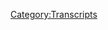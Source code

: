 {{Transcript
    | title         = [[120: January 27, 2016]]
    | caption       = [https://knowledgefight.libsyn.com/knowledge-fight-jan-27-2016 Listen to this episode on Libsyn]
    | episodeNumber = [[120: January 27, 2016|120]]
    | length        = 01:35:09
}}

{{MessageBox
    | header     = Warning: Bot Generated Content
    | text       = This transcript was automatically generated by transcription software and likely contains many mistakes and misattributions. Please check the audio for definitive quotes, attribution, and context.
    | image      = N3yvass4myg91.webp
    | imagewidth = 50px
    | id         = warning
}}

{{TranscriptBlock
    | name      = Unknown Speaker
    | timestamp = 00:00:00.000
    | text      = Andy in Kansas, you're on the air, thanks for holding.
}}

{{TranscriptBlock
    | name      = Unknown Speaker
    | timestamp = 00:00:04.400
    | text      = Hello Alex, I'm a first time caller, I'm a huge fan, I love your work.
}}

{{TranscriptBlock
    | name      = Unknown Speaker
    | timestamp = 00:00:07.599
    | text      = I love you.
}}

{{TranscriptBlock
    | name      = Unknown Speaker
    | timestamp = 00:00:08.099
    | text      = Hey everybody, welcome back to Knowledge Fight, I'm Dan.
}}

{{TranscriptBlock
    | name      = Unknown Speaker
    | timestamp = 00:00:10.099
    | text      = I'm Jarden.
}}

{{TranscriptBlock
    | name      = Unknown Speaker
    | timestamp = 00:00:10.599
    | text      = We're a couple dudes, like to sit around, drink novelty beverages, and talk a little bit about Alex Jones.
}}

{{TranscriptBlock
    | name      = Unknown Speaker
    | timestamp = 00:00:15.199
    | text      = That's what we do, Dan, is there a hook to that?
}}

{{TranscriptBlock
    | name      = Unknown Speaker
    | timestamp = 00:00:17.800
    | text      = There is, there's a hook, and that is that I know a lot about Alex Jones.
}}

{{TranscriptBlock
    | name      = Unknown Speaker
    | timestamp = 00:00:20.199
    | text      = I don't know anything about Alex Jones.
}}

{{TranscriptBlock
    | name      = Unknown Speaker
    | timestamp = 00:00:21.399
    | text      = Indeed, that is the hook.
}}

{{TranscriptBlock
    | name      = Unknown Speaker
    | timestamp = 00:00:23.300
    | text      = Also, just because we gotta say it up top.
}}

{{TranscriptBlock
    | name      = Unknown Speaker
    | timestamp = 00:00:26.199
    | text      = Gotta.
}}

{{TranscriptBlock
    | name      = Unknown Speaker
    | timestamp = 00:00:26.800
    | text      = This Saturday we will be live.
}}

{{TranscriptBlock
    | name      = Unknown Speaker
    | timestamp = 00:00:28.399
    | text      = You have to listen to this plug, or you won't get the rest of the show.
}}

{{TranscriptBlock
    | name      = Unknown Speaker
    | timestamp = 00:00:32.000
    | text      = You can turn it off now, but you won't get the rest of the show.
}}

{{TranscriptBlock
    | name      = Unknown Speaker
    | timestamp = 00:00:34.600
    | text      = And let me tell you, today, sit through this plug happily, because I got some fucked up stuff to play for you, that Alex Jones said deep in the past.
}}

{{TranscriptBlock
    | name      = Unknown Speaker
    | timestamp = 00:00:42.799
    | text      = That's how good we are at advertising.
}}

{{TranscriptBlock
    | name      = Unknown Speaker
    | timestamp = 00:00:44.399
    | text      = Guys, hold tight, we're gonna plug, just ignore this part.
}}

{{TranscriptBlock
    | name      = Unknown Speaker
    | timestamp = 00:00:48.000
    | text      = Please don't.
}}

{{TranscriptBlock
    | name      = Unknown Speaker
    | timestamp = 00:00:48.799
    | text      = And then you'll get to the, no no, don't worry about this plug, we gotta do it, but just ignore it.
}}

{{TranscriptBlock
    | name      = Unknown Speaker
    | timestamp = 00:00:53.000
    | text      = Just, this isn't for you.
}}

{{TranscriptBlock
    | name      = Unknown Speaker
    | timestamp = 00:00:54.600
    | text      = We'll be at the Playground Theater, January 20th at 1030pm, tickets still available?
}}

{{TranscriptBlock
    | name      = Unknown Speaker
    | timestamp = 00:00:59.600
    | text      = I don't know, they're going fast.
}}

{{TranscriptBlock
    | name      = Unknown Speaker
    | timestamp = 00:01:01.399
    | text      = You can get tickets at Playground Theater dot com slash knowledge dash fight, is that right?
}}

{{TranscriptBlock
    | name      = Unknown Speaker
    | timestamp = 00:01:06.599
    | text      = I think it might just be Playground dot com.
}}

{{TranscriptBlock
    | name      = Unknown Speaker
    | timestamp = 00:01:08.599
    | text      = You know what?
}}

{{TranscriptBlock
    | name      = Unknown Speaker
    | timestamp = 00:01:09.400
    | text      = The Playground dot com, who cares?
}}

{{TranscriptBlock
    | name      = Unknown Speaker
    | timestamp = 00:01:11.000
    | text      = Hell if I know.
}}

{{TranscriptBlock
    | name      = Unknown Speaker
    | timestamp = 00:01:12.000
    | text      = This, again, we're bad, we're bad at this.
}}

{{TranscriptBlock
    | name      = Unknown Speaker
    | timestamp = 00:01:14.200
    | text      = We'll tweet out the link.
}}

{{TranscriptBlock
    | name      = Unknown Speaker
    | timestamp = 00:01:15.000
    | text      = Anyway, we'll be live, it'll be a great time, we'll have a lot of fun.
}}

{{TranscriptBlock
    | name      = Unknown Speaker
    | timestamp = 00:01:17.599
    | text      = Still not entirely sure what episode of Alex Jones we'll be covering, that is still up in the air to a certain degree.
}}

{{TranscriptBlock
    | name      = Unknown Speaker
    | timestamp = 00:01:25.000
    | text      = Yeah, it's the playground theater dot com slash shows slash knowledge dash fight.
}}

{{TranscriptBlock
    | name      = Unknown Speaker
    | timestamp = 00:01:29.799
    | text      = Yes.
}}

{{TranscriptBlock
    | name      = Unknown Speaker
    | timestamp = 00:01:30.400
    | text      = That's a lot to get through, just go to the playground theater dot com and figure it out.
}}

{{TranscriptBlock
    | name      = Unknown Speaker
    | timestamp = 00:01:34.400
    | text      = Right.
}}

{{TranscriptBlock
    | name      = Unknown Speaker
    | timestamp = 00:01:35.000
    | text      = Sooner or later you'll be able to buy tickets.
}}

{{TranscriptBlock
    | name      = Unknown Speaker
    | timestamp = 00:01:37.200
    | text      = Novelty beverage today is, it's becoming pretty habitual at this point.
}}

{{TranscriptBlock
    | name      = Unknown Speaker
    | timestamp = 00:01:42.799
    | text      = Arnold Palmer.
}}

{{TranscriptBlock
    | name      = Unknown Speaker
    | timestamp = 00:01:44.000
    | text      = This time we're going with light, which is a third less calories.
}}

{{TranscriptBlock
    | name      = Unknown Speaker
    | timestamp = 00:01:48.200
    | text      = The zero calories, which we have been drinking a bit in the past.
}}

{{TranscriptBlock
    | name      = Unknown Speaker
    | timestamp = 00:01:51.400
    | text      = Apparently they have four different types, regular, one third less calories, two thirds less calories, zero calories.
}}

{{TranscriptBlock
    | name      = Unknown Speaker
    | timestamp = 00:01:59.000
    | text      = Dude, they also got a strawberry one too.
}}

{{TranscriptBlock
    | name      = Unknown Speaker
    | timestamp = 00:02:00.599
    | text      = Do they?
}}

{{TranscriptBlock
    | name      = Unknown Speaker
    | timestamp = 00:02:01.000
    | text      = Yeah, it's pretty good.
}}

{{TranscriptBlock
    | name      = Unknown Speaker
    | timestamp = 00:02:01.599
    | text      = How many calories?
}}

{{TranscriptBlock
    | name      = Unknown Speaker
    | timestamp = 00:02:02.200
    | text      = Tons, so much, it's a lot.
}}

{{TranscriptBlock
    | name      = Unknown Speaker
    | timestamp = 00:02:05.000
    | text      = Almost as many sugars as that one bullshit we drank that last time.
}}

{{TranscriptBlock
    | name      = Unknown Speaker
    | timestamp = 00:02:07.599
    | text      = No, not nearly that much, not a mystic level.
}}

{{TranscriptBlock
    | name      = Unknown Speaker
    | timestamp = 00:02:09.800
    | text      = Yeah, yeah, yeah.
}}

{{TranscriptBlock
    | name      = Unknown Speaker
    | timestamp = 00:02:10.599
    | text      = But something that's mystical in terms of their allure to me is-
}}

{{TranscriptBlock
    | name      = Unknown Speaker
    | timestamp = 00:02:14.599
    | text      = The rap hero mystical.
}}

{{TranscriptBlock
    | name      = Unknown Speaker
    | timestamp = 00:02:17.800
    | text      = No, he's not a hero.
}}

{{TranscriptBlock
    | name      = Unknown Speaker
    | timestamp = 00:02:19.400
    | text      = He is a horrible dude.
}}

{{TranscriptBlock
    | name      = Unknown Speaker
    | timestamp = 00:02:20.599
    | text      = I'm sorry, what?
}}

{{TranscriptBlock
    | name      = Unknown Speaker
    | timestamp = 00:02:21.400
    | text      = He went to prison for aggravated sexual assault.
}}

{{TranscriptBlock
    | name      = Unknown Speaker
    | timestamp = 00:02:24.000
    | text      = Okay, well then fuck mystical.
}}

{{TranscriptBlock
    | name      = Unknown Speaker
    | timestamp = 00:02:25.800
    | text      = Yeah, mystical.
}}

{{TranscriptBlock
    | name      = Unknown Speaker
    | timestamp = 00:02:26.599
    | text      = I take all of that back forever.
}}

{{TranscriptBlock
    | name      = Unknown Speaker
    | timestamp = 00:02:28.800
    | text      = It really gave a very different feel to that one line of his that was like, I came in with my dick in my hand, be cool.
}}

{{TranscriptBlock
    | name      = Unknown Speaker
    | timestamp = 00:02:34.800
    | text      = Yeah, no, that's-
}}

{{TranscriptBlock
    | name      = Unknown Speaker
    | timestamp = 00:02:35.800
    | text      = Not good.
}}

{{TranscriptBlock
    | name      = Unknown Speaker
    | timestamp = 00:02:36.400
    | text      = No, that's describing the crime you just committed.
}}

{{TranscriptBlock
    | name      = Unknown Speaker
    | timestamp = 00:02:39.599
    | text      = Exactly, but look, I'd like to give a shout out to our donors.
}}

{{TranscriptBlock
    | name      = Unknown Speaker
    | timestamp = 00:02:43.199
    | text      = No way to pivot out of that one.
}}

{{TranscriptBlock
    | name      = Unknown Speaker
    | timestamp = 00:02:45.199
    | text      = Jesus, Jordan, what the hell?
}}

{{TranscriptBlock
    | name      = Unknown Speaker
    | timestamp = 00:02:48.800
    | text      = I'm sorry, I'm tearing it down.
}}

{{TranscriptBlock
    | name      = Unknown Speaker
    | timestamp = 00:02:50.800
    | text      = I'd like to give a shout out to our new donators.
}}

{{TranscriptBlock
    | name      = Unknown Speaker
    | timestamp = 00:02:52.800
    | text      = What's up out there, Hannah?
}}

{{TranscriptBlock
    | name      = Unknown Speaker
    | timestamp = 00:02:54.000
    | text      = Thanks for becoming a policy wonk.
}}

{{TranscriptBlock
    | name      = Unknown Speaker
    | timestamp = 00:02:55.800
    | text      = I'm a policy wonk.
}}

{{TranscriptBlock
    | name      = Unknown Speaker
    | timestamp = 00:02:57.199
    | text      = Thank you so much.
}}

{{TranscriptBlock
    | name      = Unknown Speaker
    | timestamp = 00:02:58.000
    | text      = Thank you so much, Hannah.
}}

{{TranscriptBlock
    | name      = Unknown Speaker
    | timestamp = 00:02:59.400
    | text      = We appreciate it.
}}

{{TranscriptBlock
    | name      = Unknown Speaker
    | timestamp = 00:03:00.199
    | text      = You should tell this to your sisters.
}}

{{TranscriptBlock
    | name      = Unknown Speaker
    | timestamp = 00:03:02.400
    | text      = Oh boy, I'd like to also give a shout out to-
}}

{{TranscriptBlock
    | name      = Unknown Speaker
    | timestamp = 00:03:05.199
    | text      = Hold on.
}}

{{TranscriptBlock
    | name      = Unknown Speaker
    | timestamp = 00:03:07.800
    | text      = I get it.
}}

{{TranscriptBlock
    | name      = Unknown Speaker
    | timestamp = 00:03:08.400
    | text      = To your sisters.
}}

{{TranscriptBlock
    | name      = Unknown Speaker
    | timestamp = 00:03:09.199
    | text      = Okay, I'd like to also say thank you very much and congratulations to a new globalist out there.
}}

{{TranscriptBlock
    | name      = Unknown Speaker
    | timestamp = 00:03:14.199
    | text      = Oh shit!
}}

{{TranscriptBlock
    | name      = Unknown Speaker
    | timestamp = 00:03:15.000
    | text      = What's up out there, John H.?
}}

{{TranscriptBlock
    | name      = Unknown Speaker
    | timestamp = 00:03:17.599
    | text      = I'm a policy wonk.
}}

{{TranscriptBlock
    | name      = Unknown Speaker
    | timestamp = 00:03:18.599
    | text      = Four stars, go home to your mother and tell her you're brilliant.
}}

{{TranscriptBlock
    | name      = Unknown Speaker
    | timestamp = 00:03:21.400
    | text      = Someone, someone, sodomite sent me a bucket of poop.
}}

{{TranscriptBlock
    | name      = Unknown Speaker
    | timestamp = 00:03:24.199
    | text      = Daddy shark!
}}

{{TranscriptBlock
    | name      = Unknown Speaker
    | timestamp = 00:03:26.800
    | text      = We really appreciate it so much, thank you.
}}

{{TranscriptBlock
    | name      = Unknown Speaker
    | timestamp = 00:03:29.599
    | text      = God, I, look, I don't, this isn't about money anymore.
}}

{{TranscriptBlock
    | name      = Unknown Speaker
    | timestamp = 00:03:33.400
    | text      = Right.
}}

{{TranscriptBlock
    | name      = Unknown Speaker
    | timestamp = 00:03:33.800
    | text      = I just want to have one episode where like ten different people decide to become globalists and we just play that forever.
}}

{{TranscriptBlock
    | name      = Unknown Speaker
    | timestamp = 00:03:41.400
    | text      = And then we just end the show.
}}

{{TranscriptBlock
    | name      = Unknown Speaker
    | timestamp = 00:03:42.800
    | text      = That would end up, it's nine seconds long.
}}

{{TranscriptBlock
    | name      = Unknown Speaker
    | timestamp = 00:03:44.800
    | text      = Yeah, I would be fine with that. I would be fine with that.
}}

{{TranscriptBlock
    | name      = Unknown Speaker
    | timestamp = 00:03:46.800
    | text      = We do appreciate it so much and in addition to, like as if I needed more work to do for this show,
}}

{{TranscriptBlock
    | name      = Unknown Speaker
    | timestamp = 00:03:52.599
    | text      = in addition to the live show that we're putting together, we're well on our way towards making that goal.
}}

{{TranscriptBlock
    | name      = Unknown Speaker
    | timestamp = 00:03:58.000
    | text      = Oh really?
}}

{{TranscriptBlock
    | name      = Unknown Speaker
    | timestamp = 00:03:59.400
    | text      = Yes, we are on pace to make the goal which will force us to start doing the documentary coverage.
}}

{{TranscriptBlock
    | name      = Unknown Speaker
    | timestamp = 00:04:05.599
    | text      = Guys, we did not believe in you.
}}

{{TranscriptBlock
    | name      = Unknown Speaker
    | timestamp = 00:04:08.599
    | text      = We appreciate it very much.
}}

{{TranscriptBlock
    | name      = Unknown Speaker
    | timestamp = 00:04:10.000
    | text      = Dan was, this was a bluff and you guys have called it.
}}

{{TranscriptBlock
    | name      = Unknown Speaker
    | timestamp = 00:04:12.400
    | text      = Thank you.
}}

{{TranscriptBlock
    | name      = Unknown Speaker
    | timestamp = 00:04:13.199
    | text      = If we reach our goal, which I believe we're 60% of the way to at this point,
}}

{{TranscriptBlock
    | name      = Unknown Speaker
    | timestamp = 00:04:17.199
    | text      = by February 1st we will begin breaking down Alex Jones' documentary, Endgame,
}}

{{TranscriptBlock
    | name      = Unknown Speaker
    | timestamp = 00:04:23.000
    | text      = which will be a disaster for my sanity and my sleep schedule.
}}

{{TranscriptBlock
    | name      = Unknown Speaker
    | timestamp = 00:04:26.399
    | text      = I'll be fine.
}}

{{TranscriptBlock
    | name      = Unknown Speaker
    | timestamp = 00:04:27.000
    | text      = My sanity, as I pronounce very weirdly.
}}

{{TranscriptBlock
    | name      = Unknown Speaker
    | timestamp = 00:04:30.000
    | text      = So, Jordan, today.
}}

{{TranscriptBlock
    | name      = Unknown Speaker
    | timestamp = 00:04:31.000
    | text      = Yes, today.
}}

{{TranscriptBlock
    | name      = Unknown Speaker
    | timestamp = 00:04:32.399
    | text      = On the broadcast.
}}

{{TranscriptBlock
    | name      = Unknown Speaker
    | timestamp = 00:04:33.399
    | text      = Alright, if you had the plug paused, now is the time to start it.
}}

{{TranscriptBlock
    | name      = Unknown Speaker
    | timestamp = 00:04:36.800
    | text      = Right. Today, Jordan, as we mentioned on the last show.
}}

{{TranscriptBlock
    | name      = Unknown Speaker
    | timestamp = 00:04:42.600
    | text      = Yes.
}}

{{TranscriptBlock
    | name      = Unknown Speaker
    | timestamp = 00:04:43.199
    | text      = We got together this weekend and tried to compile a list of potential things to cover for our live show,
}}

{{TranscriptBlock
    | name      = Unknown Speaker
    | timestamp = 00:04:50.000
    | text      = Saturday, Playground Theater, 10.30pm, January 20th, right?
}}

{{TranscriptBlock
    | name      = Unknown Speaker
    | timestamp = 00:04:54.199
    | text      = Yeah.
}}

{{TranscriptBlock
    | name      = Unknown Speaker
    | timestamp = 00:04:55.000
    | text      = So we came up with the list, included on that list was the day Ratzinger, the old pope, stepped down.
}}

{{TranscriptBlock
    | name      = Unknown Speaker
    | timestamp = 00:05:00.399
    | text      = Which seems like a great day.
}}

{{TranscriptBlock
    | name      = Unknown Speaker
    | timestamp = 00:05:01.800
    | text      = I think that would have been amazing.
}}

{{TranscriptBlock
    | name      = Unknown Speaker
    | timestamp = 00:05:03.000
    | text      = Yeah.
}}

{{TranscriptBlock
    | name      = Unknown Speaker
    | timestamp = 00:05:03.399
    | text      = Turns out, Alex Jones was on a week-long vacation when that happened.
}}

{{TranscriptBlock
    | name      = Unknown Speaker
    | timestamp = 00:05:06.000
    | text      = Motherfucker!
}}

{{TranscriptBlock
    | name      = Unknown Speaker
    | timestamp = 00:05:06.800
    | text      = And there was a guest host, so that episode doesn't work.
}}

{{TranscriptBlock
    | name      = Unknown Speaker
    | timestamp = 00:05:08.399
    | text      = Well, he was actually voting for the new pope.
}}

{{TranscriptBlock
    | name      = Unknown Speaker
    | timestamp = 00:05:10.399
    | text      = He was, I don't know if you knew this or not, Alex Jones is a cardinal in the Catholic Church.
}}

{{TranscriptBlock
    | name      = Unknown Speaker
    | timestamp = 00:05:14.399
    | text      = That could be it. That might have explained it.
}}

{{TranscriptBlock
    | name      = Unknown Speaker
    | timestamp = 00:05:16.000
    | text      = Yep.
}}

{{TranscriptBlock
    | name      = Unknown Speaker
    | timestamp = 00:05:17.000
    | text      = The other, another one was the leap year in 2012.
}}

{{TranscriptBlock
    | name      = Unknown Speaker
    | timestamp = 00:05:20.199
    | text      = Right.
}}

{{TranscriptBlock
    | name      = Unknown Speaker
    | timestamp = 00:05:20.600
    | text      = How's he going to play on his leap, on the leap year?
}}

{{TranscriptBlock
    | name      = Unknown Speaker
    | timestamp = 00:05:22.600
    | text      = Yeah.
}}

{{TranscriptBlock
    | name      = Unknown Speaker
    | timestamp = 00:05:23.199
    | text      = He might get weird about that, about the calendar and overages and shortages.
}}

{{TranscriptBlock
    | name      = Unknown Speaker
    | timestamp = 00:05:27.800
    | text      = That's the type of Alex Jones that we like to deal with.
}}

{{TranscriptBlock
    | name      = Unknown Speaker
    | timestamp = 00:05:30.199
    | text      = Absolutely.
}}

{{TranscriptBlock
    | name      = Unknown Speaker
    | timestamp = 00:05:30.800
    | text      = It's just the guy who's like, leap years are globalist plot!
}}

{{TranscriptBlock
    | name      = Unknown Speaker
    | timestamp = 00:05:33.800
    | text      = I'm in.
}}

{{TranscriptBlock
    | name      = Unknown Speaker
    | timestamp = 00:05:34.399
    | text      = Yeah.
}}

{{TranscriptBlock
    | name      = Unknown Speaker
    | timestamp = 00:05:34.899
    | text      = I'm in.
}}

{{TranscriptBlock
    | name      = Unknown Speaker
    | timestamp = 00:05:35.399
    | text      = Absolutely, that would be amazing.
}}

{{TranscriptBlock
    | name      = Unknown Speaker
    | timestamp = 00:05:36.199
    | text      = Yeah, yeah, yeah.
}}

{{TranscriptBlock
    | name      = Unknown Speaker
    | timestamp = 00:05:36.800
    | text      = Unfortunately, I went back to that day and he's just saying, Ron Paul could still win.
}}

{{TranscriptBlock
    | name      = Unknown Speaker
    | timestamp = 00:05:41.399
    | text      = Hahahaha!
}}

{{TranscriptBlock
    | name      = Unknown Speaker
    | timestamp = 00:05:43.000
    | text      = He's in Louisiana broadcasting from a hotel room.
}}

{{TranscriptBlock
    | name      = Unknown Speaker
    | timestamp = 00:05:47.000
    | text      = It's terrible.
}}

{{TranscriptBlock
    | name      = Unknown Speaker
    | timestamp = 00:05:47.600
    | text      = That's great.
}}

{{TranscriptBlock
    | name      = Unknown Speaker
    | timestamp = 00:05:48.100
    | text      = It's an awful show.
}}

{{TranscriptBlock
    | name      = Unknown Speaker
    | timestamp = 00:05:48.600
    | text      = I'm a big fan.
}}

{{TranscriptBlock
    | name      = Unknown Speaker
    | timestamp = 00:05:49.399
    | text      = Very, very boring.
}}

{{TranscriptBlock
    | name      = Unknown Speaker
    | timestamp = 00:05:50.199
    | text      = Yeah.
}}

{{TranscriptBlock
    | name      = Unknown Speaker
    | timestamp = 00:05:50.600
    | text      = And so I went through a bunch of these possibilities and they're just nothing.
}}

{{TranscriptBlock
    | name      = Unknown Speaker
    | timestamp = 00:05:54.199
    | text      = They're no good.
}}

{{TranscriptBlock
    | name      = Unknown Speaker
    | timestamp = 00:05:55.199
    | text      = But one of them stuck out in my mind.
}}

{{TranscriptBlock
    | name      = Unknown Speaker
    | timestamp = 00:05:57.199
    | text      = That is like, this is going to be a good one.
}}

{{TranscriptBlock
    | name      = Unknown Speaker
    | timestamp = 00:05:59.600
    | text      = Yeah.
}}

{{TranscriptBlock
    | name      = Unknown Speaker
    | timestamp = 00:06:00.199
    | text      = Just not a live show.
}}

{{TranscriptBlock
    | name      = Unknown Speaker
    | timestamp = 00:06:01.600
    | text      = I listened to it and it turns out it is a good one, but we could not do this one live.
}}

{{TranscriptBlock
    | name      = Unknown Speaker
    | timestamp = 00:06:05.600
    | text      = Okay.
}}

{{TranscriptBlock
    | name      = Unknown Speaker
    | timestamp = 00:06:06.199
    | text      = And that is the day after Lavoie Finicum got shot by the police in that Oregon...
}}

{{TranscriptBlock
    | name      = Unknown Speaker
    | timestamp = 00:06:12.600
    | text      = Wait, was that the Oregon stand-off?
}}

{{TranscriptBlock
    | name      = Unknown Speaker
    | timestamp = 00:06:15.600
    | text      = The Oregon Wildlife Preserve.
}}

{{TranscriptBlock
    | name      = Unknown Speaker
    | timestamp = 00:06:16.600
    | text      = Yeah, yeah, yeah, okay.
}}

{{TranscriptBlock
    | name      = Unknown Speaker
    | timestamp = 00:06:17.600
    | text      = Alright, alright, there we go.
}}

{{TranscriptBlock
    | name      = Unknown Speaker
    | timestamp = 00:06:18.800
    | text      = Because I knew Alex would be freaking out after that.
}}

{{TranscriptBlock
    | name      = Unknown Speaker
    | timestamp = 00:06:21.600
    | text      = You know what's a crazy coincidence?
}}

{{TranscriptBlock
    | name      = Unknown Speaker
    | timestamp = 00:06:23.600
    | text      = I have been bored at work, so I've just been listening to old dollops.
}}

{{TranscriptBlock
    | name      = Unknown Speaker
    | timestamp = 00:06:27.600
    | text      = I listened to that episode earlier today.
}}

{{TranscriptBlock
    | name      = Unknown Speaker
    | timestamp = 00:06:29.800
    | text      = It's a good episode.
}}

{{TranscriptBlock
    | name      = Unknown Speaker
    | timestamp = 00:06:31.600
    | text      = It's a good one.
}}

{{TranscriptBlock
    | name      = Unknown Speaker
    | timestamp = 00:06:32.600
    | text      = We probably won't get into the actual stand-off all that much.
}}

{{TranscriptBlock
    | name      = Unknown Speaker
    | timestamp = 00:06:36.600
    | text      = I wouldn't understand why we would.
}}

{{TranscriptBlock
    | name      = Unknown Speaker
    | timestamp = 00:06:38.600
    | text      = We have to deal with it slightly briefly just because they get super racist about it.
}}

{{TranscriptBlock
    | name      = Unknown Speaker
    | timestamp = 00:06:43.600
    | text      = Of course.
}}

{{TranscriptBlock
    | name      = Unknown Speaker
    | timestamp = 00:06:44.600
    | text      = But at the same time...
}}

{{TranscriptBlock
    | name      = Unknown Speaker
    | timestamp = 00:06:45.600
    | text      = How could you not get racist about a bunch of weird, false military white guys occupying
}}

{{TranscriptBlock
    | name      = Unknown Speaker
    | timestamp = 00:06:51.899
    | text      = a bird reserve?
}}

{{TranscriptBlock
    | name      = Unknown Speaker
    | timestamp = 00:06:53.600
    | text      = Right.
}}

{{TranscriptBlock
    | name      = Unknown Speaker
    | timestamp = 00:06:54.600
    | text      = Well, the way they get racist is really fascinating and I'm excited to talk about it, but what's
}}

{{TranscriptBlock
    | name      = Unknown Speaker
    | timestamp = 00:06:59.300
    | text      = more fascinating is Alex...
}}

{{TranscriptBlock
    | name      = Unknown Speaker
    | timestamp = 00:07:03.000
    | text      = I don't know what's going on, but he says a couple of things in this episode that are
}}

{{TranscriptBlock
    | name      = Unknown Speaker
    | timestamp = 00:07:08.600
    | text      = beyond the pale.
}}

{{TranscriptBlock
    | name      = Unknown Speaker
    | timestamp = 00:07:10.000
    | text      = I told you this before the show and I stand by it.
}}

{{TranscriptBlock
    | name      = Unknown Speaker
    | timestamp = 00:07:13.699
    | text      = You have to look at Alex Jones completely differently after you hear a couple of the
}}

{{TranscriptBlock
    | name      = Unknown Speaker
    | timestamp = 00:07:18.000
    | text      = things he says on this episode.
}}

{{TranscriptBlock
    | name      = Unknown Speaker
    | timestamp = 00:07:19.800
    | text      = This episode will give some context to some of the beliefs he has and where they come
}}

{{TranscriptBlock
    | name      = Unknown Speaker
    | timestamp = 00:07:25.100
    | text      = from and how stupid he is.
}}

{{TranscriptBlock
    | name      = Unknown Speaker
    | timestamp = 00:07:28.100
    | text      = So we will do that.
}}

{{TranscriptBlock
    | name      = Unknown Speaker
    | timestamp = 00:07:29.100
    | text      = We'll get into that.
}}

{{TranscriptBlock
    | name      = Unknown Speaker
    | timestamp = 00:07:30.100
    | text      = I believe Orca should run this planet.
}}

{{TranscriptBlock
    | name      = Unknown Speaker
    | timestamp = 00:07:32.199
    | text      = Climate change is good.
}}

{{TranscriptBlock
    | name      = Unknown Speaker
    | timestamp = 00:07:33.199
    | text      = Well, that's actually the episode.
}}

{{TranscriptBlock
    | name      = Unknown Speaker
    | timestamp = 00:07:34.399
    | text      = I mean...
}}

{{TranscriptBlock
    | name      = Unknown Speaker
    | timestamp = 00:07:35.399
    | text      = Yeah.
}}

{{TranscriptBlock
    | name      = Unknown Speaker
    | timestamp = 00:07:36.399
    | text      = Nailed it.
}}

{{TranscriptBlock
    | name      = Unknown Speaker
    | timestamp = 00:07:37.399
    | text      = All right, guys.
}}

{{TranscriptBlock
    | name      = Unknown Speaker
    | timestamp = 00:07:38.399
    | text      = Let's get out of here.
}}

{{TranscriptBlock
    | name      = Unknown Speaker
    | timestamp = 00:07:39.399
    | text      = Let's get it.
}}

{{TranscriptBlock
    | name      = Unknown Speaker
    | timestamp = 00:07:40.399
    | text      = Go.
}}

{{TranscriptBlock
    | name      = Unknown Speaker
    | timestamp = 00:07:41.399
    | text      = So what we're talking about today is at the beginning of the episode, Alex Jones is talking
}}

{{TranscriptBlock
    | name      = Unknown Speaker
    | timestamp = 00:07:44.120
    | text      = about how he doesn't want this to get hot.
}}

{{TranscriptBlock
    | name      = Unknown Speaker
    | timestamp = 00:07:48.500
    | text      = He doesn't want it to be a hot war, right?
}}

{{TranscriptBlock
    | name      = Unknown Speaker
    | timestamp = 00:07:50.860
    | text      = That's not...
}}

{{TranscriptBlock
    | name      = Unknown Speaker
    | timestamp = 00:07:51.860
    | text      = No, of course not.
}}

{{TranscriptBlock
    | name      = Unknown Speaker
    | timestamp = 00:07:52.860
    | text      = That's not what they're into.
}}

{{TranscriptBlock
    | name      = Unknown Speaker
    | timestamp = 00:07:53.860
    | text      = They're not into shooting.
}}

{{TranscriptBlock
    | name      = Unknown Speaker
    | timestamp = 00:07:56.040
    | text      = These people at this preserve are amateurs and it should not...
}}

{{TranscriptBlock
    | name      = Unknown Speaker
    | timestamp = 00:08:00.519
    | text      = There's probably feds and it shouldn't get into a violent war now.
}}

{{TranscriptBlock
    | name      = Unknown Speaker
    | timestamp = 00:08:05.639
    | text      = Let's not do that.
}}

{{TranscriptBlock
    | name      = Unknown Speaker
    | timestamp = 00:08:07.120
    | text      = I'm glad you qualified it with the now part.
}}

{{TranscriptBlock
    | name      = Unknown Speaker
    | timestamp = 00:08:09.839
    | text      = Well, he's into that.
}}

{{TranscriptBlock
    | name      = Unknown Speaker
    | timestamp = 00:08:11.240
    | text      = But then also what he ends up saying after it is incredibly telling about his mentality
}}

{{TranscriptBlock
    | name      = Unknown Speaker
    | timestamp = 00:08:17.920
    | text      = and his personal feeling about his place in the world.
}}

{{TranscriptBlock
    | name      = Unknown Speaker
    | timestamp = 00:08:22.040
    | text      = This is some weird stuff to start out with.
}}

{{TranscriptBlock
    | name      = Unknown Speaker
    | timestamp = 00:08:24.959
    | text      = The Mormons are literal birds.
}}

{{TranscriptBlock
    | name      = Unknown Speaker
    | timestamp = 00:08:27.439
    | text      = I have put the energy for 21 years of someone willing to die, ready to die, into an information
}}

{{TranscriptBlock
    | name      = Unknown Speaker
    | timestamp = 00:08:34.519
    | text      = war.
}}

{{TranscriptBlock
    | name      = Unknown Speaker
    | timestamp = 00:08:35.519
    | text      = But not that way.
}}

{{TranscriptBlock
    | name      = Unknown Speaker
    | timestamp = 00:08:36.519
    | text      = And I'm fully ready to be shut up, fully ready to be put in prison, fully ready to be killed,
}}

{{TranscriptBlock
    | name      = Unknown Speaker
    | timestamp = 00:08:40.919
    | text      = but when it happens, I'll do my best, if it happens, to have it be just like the archetype
}}

{{TranscriptBlock
    | name      = Unknown Speaker
    | timestamp = 00:08:51.600
    | text      = of the martyr.
}}

{{TranscriptBlock
    | name      = Unknown Speaker
    | timestamp = 00:08:53.159
    | text      = If he says Martin Luther King Jr. is killing everybody.
}}

{{TranscriptBlock
    | name      = Unknown Speaker
    | timestamp = 00:08:54.759
    | text      = Lower my hands and let Darth Vader cut me right in half, then I win.
}}

{{TranscriptBlock
    | name      = Unknown Speaker
    | timestamp = 00:09:01.519
    | text      = Then that death means something.
}}

{{TranscriptBlock
    | name      = Unknown Speaker
    | timestamp = 00:09:03.600
    | text      = Then that death is worth millions dying in a fight, but you have to build the consciousness.
}}

{{TranscriptBlock
    | name      = Unknown Speaker
    | timestamp = 00:09:10.480
    | text      = You have to build the system.
}}

{{TranscriptBlock
    | name      = Unknown Speaker
    | timestamp = 00:09:12.340
    | text      = You have to build the personality.
}}

{{TranscriptBlock
    | name      = Unknown Speaker
    | timestamp = 00:09:14.320
    | text      = You have to build the sacrifice and make the sacrifice great and make the sacrifice loved
}}

{{TranscriptBlock
    | name      = Unknown Speaker
    | timestamp = 00:09:22.580
    | text      = when it's destroyed.
}}

{{TranscriptBlock
    | name      = Unknown Speaker
    | timestamp = 00:09:26.460
    | text      = As they try to assassinate my character, as they try to kill my name, it's already a martyr
}}

{{TranscriptBlock
    | name      = Unknown Speaker
    | timestamp = 00:09:31.700
    | text      = level event, which humans admire at a deep primitive level.
}}

{{TranscriptBlock
    | name      = Unknown Speaker
    | timestamp = 00:09:37.360
    | text      = So from the jump, we're getting this idea.
}}

{{TranscriptBlock
    | name      = Unknown Speaker
    | timestamp = 00:09:41.220
    | text      = First of all, he's trying to take the shine off Lavoie a little bit.
}}

{{TranscriptBlock
    | name      = Unknown Speaker
    | timestamp = 00:09:43.919
    | text      = It'd be like, I'm the real martyr.
}}

{{TranscriptBlock
    | name      = Unknown Speaker
    | timestamp = 00:09:46.320
    | text      = Come on, fuck that guy.
}}

{{TranscriptBlock
    | name      = Unknown Speaker
    | timestamp = 00:09:47.519
    | text      = Why don't you guys understand that for 20 years, I've been building myself up as a martyr
}}

{{TranscriptBlock
    | name      = Unknown Speaker
    | timestamp = 00:09:51.559
    | text      = that no one will ever martyr.
}}

{{TranscriptBlock
    | name      = Unknown Speaker
    | timestamp = 00:09:53.519
    | text      = And I'm going to become a force ghost.
}}

{{TranscriptBlock
    | name      = Unknown Speaker
    | timestamp = 00:09:55.399
    | text      = Right, exactly.
}}

{{TranscriptBlock
    | name      = Unknown Speaker
    | timestamp = 00:09:56.399
    | text      = Why don't you guys get this?
}}

{{TranscriptBlock
    | name      = Unknown Speaker
    | timestamp = 00:09:57.399
    | text      = Right, right, right.
}}

{{TranscriptBlock
    | name      = Unknown Speaker
    | timestamp = 00:09:58.399
    | text      = Absolutely.
}}

{{TranscriptBlock
    | name      = Unknown Speaker
    | timestamp = 00:09:59.399
    | text      = I think that that's kind of, I mean, it's indicative of a real mental disorder.
}}

{{TranscriptBlock
    | name      = Unknown Speaker
    | timestamp = 00:10:04.120
    | text      = Yeah.
}}

{{TranscriptBlock
    | name      = Unknown Speaker
    | timestamp = 00:10:05.120
    | text      = I think there's a narcissism in there.
}}

{{TranscriptBlock
    | name      = Unknown Speaker
    | timestamp = 00:10:06.840
    | text      = Oh, you think?
}}

{{TranscriptBlock
    | name      = Unknown Speaker
    | timestamp = 00:10:07.840
    | text      = A little bit of one, but the way he's saying it isn't like his standard manic thing that
}}

{{TranscriptBlock
    | name      = Unknown Speaker
    | timestamp = 00:10:13.679
    | text      = he gets whenever he gets into these sort of hyper narcissistic bloviating sessions that
}}

{{TranscriptBlock
    | name      = Unknown Speaker
    | timestamp = 00:10:20.519
    | text      = he gets into.
}}

{{TranscriptBlock
    | name      = Unknown Speaker
    | timestamp = 00:10:21.519
    | text      = No, he believes this.
}}

{{TranscriptBlock
    | name      = Unknown Speaker
    | timestamp = 00:10:22.519
    | text      = Yeah.
}}

{{TranscriptBlock
    | name      = Unknown Speaker
    | timestamp = 00:10:23.519
    | text      = This is a hundred percent a real thing he believes.
}}

{{TranscriptBlock
    | name      = Unknown Speaker
    | timestamp = 00:10:25.200
    | text      = I think, and especially as what we're going to get into, I think this is him externalizing
}}

{{TranscriptBlock
    | name      = Unknown Speaker
    | timestamp = 00:10:30.080
    | text      = a little bit of stuff that he generally keeps inside.
}}

{{TranscriptBlock
    | name      = Unknown Speaker
    | timestamp = 00:10:32.799
    | text      = And one of them is that, don't you guys understand, I'm going to be the hero.
}}

{{TranscriptBlock
    | name      = Unknown Speaker
    | timestamp = 00:10:38.120
    | text      = When they take me down, I will be the hero.
}}

{{TranscriptBlock
    | name      = Unknown Speaker
    | timestamp = 00:10:41.419
    | text      = He's creating a stage for himself to be what he sees himself to be in his own mind.
}}

{{TranscriptBlock
    | name      = Unknown Speaker
    | timestamp = 00:10:47.779
    | text      = That's fascinating because that's a very interesting psychology.
}}

{{TranscriptBlock
    | name      = Unknown Speaker
    | timestamp = 00:10:50.659
    | text      = He wants to die for the cause, but like, hold on now.
}}

{{TranscriptBlock
    | name      = Unknown Speaker
    | timestamp = 00:10:54.840
    | text      = He's making up a cause.
}}

{{TranscriptBlock
    | name      = Unknown Speaker
    | timestamp = 00:10:56.519
    | text      = Not now.
}}

{{TranscriptBlock
    | name      = Unknown Speaker
    | timestamp = 00:10:57.519
    | text      = Right, right, right.
}}

{{TranscriptBlock
    | name      = Unknown Speaker
    | timestamp = 00:10:58.519
    | text      = No, no, no, no.
}}

{{TranscriptBlock
    | name      = Unknown Speaker
    | timestamp = 00:10:59.519
    | text      = I will.
}}

{{TranscriptBlock
    | name      = Unknown Speaker
    | timestamp = 00:11:02.039
    | text      = Hold on now though.
}}

{{TranscriptBlock
    | name      = Unknown Speaker
    | timestamp = 00:11:03.039
    | text      = And when the time comes, I'm going to make sure I cheat it so I look like a victim, which
}}

{{TranscriptBlock
    | name      = Unknown Speaker
    | timestamp = 00:11:09.519
    | text      = definitely is in line with all of his philosophies and what have you.
}}

{{TranscriptBlock
    | name      = Unknown Speaker
    | timestamp = 00:11:14.320
    | text      = So in this next clip, Alex Jones gets into how he believes that the Bundy group has been
}}

{{TranscriptBlock
    | name      = Unknown Speaker
    | timestamp = 00:11:20.840
    | text      = infiltrated and there's feds and shit like that.
}}

{{TranscriptBlock
    | name      = Unknown Speaker
    | timestamp = 00:11:24.440
    | text      = And then says something that might be...
}}

{{TranscriptBlock
    | name      = Unknown Speaker
    | timestamp = 00:11:26.360
    | text      = The weird thing is I think he is right.
}}

{{TranscriptBlock
    | name      = Unknown Speaker
    | timestamp = 00:11:28.240
    | text      = He might be.
}}

{{TranscriptBlock
    | name      = Unknown Speaker
    | timestamp = 00:11:29.240
    | text      = I don't know.
}}

{{TranscriptBlock
    | name      = Unknown Speaker
    | timestamp = 00:11:30.240
    | text      = They all just got off.
}}

{{TranscriptBlock
    | name      = Unknown Speaker
    | timestamp = 00:11:31.240
    | text      = I don't know.
}}

{{TranscriptBlock
    | name      = Unknown Speaker
    | timestamp = 00:11:32.240
    | text      = But the way he's saying it is like it's crawling with feds and he's also saying that all those
}}

{{TranscriptBlock
    | name      = Unknown Speaker
    | timestamp = 00:11:39.879
    | text      = people who were dressed up like Uncle Sam and all that shit, they were feds trying to
}}

{{TranscriptBlock
    | name      = Unknown Speaker
    | timestamp = 00:11:44.639
    | text      = make those people look like assholes.
}}

{{TranscriptBlock
    | name      = Unknown Speaker
    | timestamp = 00:11:46.559
    | text      = All of the dildos?
}}

{{TranscriptBlock
    | name      = Unknown Speaker
    | timestamp = 00:11:47.559
    | text      = Feds.
}}

{{TranscriptBlock
    | name      = Unknown Speaker
    | timestamp = 00:11:48.559
    | text      = Feds.
}}

{{TranscriptBlock
    | name      = Unknown Speaker
    | timestamp = 00:11:49.559
    | text      = Feds.
}}

{{TranscriptBlock
    | name      = Unknown Speaker
    | timestamp = 00:11:50.559
    | text      = Feds sent in those dildos.
}}

{{TranscriptBlock
    | name      = Unknown Speaker
    | timestamp = 00:11:51.559
    | text      = Oh yeah.
}}

{{TranscriptBlock
    | name      = Unknown Speaker
    | timestamp = 00:11:52.559
    | text      = But the Cards Against Humanity guy, he did send in that giant thing of blues.
}}

{{TranscriptBlock
    | name      = Unknown Speaker
    | timestamp = 00:11:56.720
    | text      = He's a fed.
}}

{{TranscriptBlock
    | name      = Unknown Speaker
    | timestamp = 00:11:57.720
    | text      = No, he's just a merry trickster.
}}

{{TranscriptBlock
    | name      = Unknown Speaker
    | timestamp = 00:12:00.200
    | text      = So the Bundy group has been infiltrated and like I said, he says something at the middle
}}

{{TranscriptBlock
    | name      = Unknown Speaker
    | timestamp = 00:12:07.519
    | text      = to end of this clip that feels like code.
}}

{{TranscriptBlock
    | name      = Unknown Speaker
    | timestamp = 00:12:10.840
    | text      = The Bundys are not the operatives.
}}

{{TranscriptBlock
    | name      = Unknown Speaker
    | timestamp = 00:12:13.980
    | text      = You can listen to them, take one look at them.
}}

{{TranscriptBlock
    | name      = Unknown Speaker
    | timestamp = 00:12:16.200
    | text      = We know where they came from.
}}

{{TranscriptBlock
    | name      = Unknown Speaker
    | timestamp = 00:12:17.600
    | text      = They're good people.
}}

{{TranscriptBlock
    | name      = Unknown Speaker
    | timestamp = 00:12:21.519
    | text      = But they wouldn't have been the George Washingtons leading the fight.
}}

{{TranscriptBlock
    | name      = Unknown Speaker
    | timestamp = 00:12:25.940
    | text      = They would have been the guys in the trenches.
}}

{{TranscriptBlock
    | name      = Unknown Speaker
    | timestamp = 00:12:30.399
    | text      = They are not generals.
}}

{{TranscriptBlock
    | name      = Unknown Speaker
    | timestamp = 00:12:33.879
    | text      = Take them out.
}}

{{TranscriptBlock
    | name      = Unknown Speaker
    | timestamp = 00:12:35.080
    | text      = We don't need them.
}}

{{TranscriptBlock
    | name      = Unknown Speaker
    | timestamp = 00:12:36.080
    | text      = What he's saying, I mean.
}}

{{TranscriptBlock
    | name      = Unknown Speaker
    | timestamp = 00:12:37.080
    | text      = We don't need them.
}}

{{TranscriptBlock
    | name      = Unknown Speaker
    | timestamp = 00:12:38.080
    | text      = You take one good look at them, you know where they come from.
}}

{{TranscriptBlock
    | name      = Unknown Speaker
    | timestamp = 00:12:39.980
    | text      = They're good people.
}}

{{TranscriptBlock
    | name      = Unknown Speaker
    | timestamp = 00:12:40.980
    | text      = That's, they're white.
}}

{{TranscriptBlock
    | name      = Unknown Speaker
    | timestamp = 00:12:41.980
    | text      = Right, right, right.
}}

{{TranscriptBlock
    | name      = Unknown Speaker
    | timestamp = 00:12:42.980
    | text      = But then beyond that, the like, they're not generals.
}}

{{TranscriptBlock
    | name      = Unknown Speaker
    | timestamp = 00:12:44.480
    | text      = They're still trash.
}}

{{TranscriptBlock
    | name      = Unknown Speaker
    | timestamp = 00:12:45.480
    | text      = Well, no.
}}

{{TranscriptBlock
    | name      = Unknown Speaker
    | timestamp = 00:12:46.480
    | text      = They're white trash.
}}

{{TranscriptBlock
    | name      = Unknown Speaker
    | timestamp = 00:12:47.480
    | text      = But that's not even what he's saying.
}}

{{TranscriptBlock
    | name      = Unknown Speaker
    | timestamp = 00:12:48.480
    | text      = He's talking about, he's calling himself the general.
}}

{{TranscriptBlock
    | name      = Unknown Speaker
    | timestamp = 00:12:51.519
    | text      = Yeah, no, of course.
}}

{{TranscriptBlock
    | name      = Unknown Speaker
    | timestamp = 00:12:52.519
    | text      = Without having to say it.
}}

{{TranscriptBlock
    | name      = Unknown Speaker
    | timestamp = 00:12:53.799
    | text      = Oh, we all knew.
}}

{{TranscriptBlock
    | name      = Unknown Speaker
    | timestamp = 00:12:54.799
    | text      = He's treating them, even though they're ostensibly being way more active in the same goal that
}}

{{TranscriptBlock
    | name      = Unknown Speaker
    | timestamp = 00:12:59.799
    | text      = Alex has.
}}

{{TranscriptBlock
    | name      = Unknown Speaker
    | timestamp = 00:13:00.799
    | text      = Yeah, yeah, yeah.
}}

{{TranscriptBlock
    | name      = Unknown Speaker
    | timestamp = 00:13:01.799
    | text      = He's saying, nah, nah, nah, nah, they're too dumb, they're whatever.
}}

{{TranscriptBlock
    | name      = Unknown Speaker
    | timestamp = 00:13:05.440
    | text      = I mean, can you really disagree with him?
}}

{{TranscriptBlock
    | name      = Unknown Speaker
    | timestamp = 00:13:09.740
    | text      = Not fully.
}}

{{TranscriptBlock
    | name      = Unknown Speaker
    | timestamp = 00:13:10.740
    | text      = Nope.
}}

{{TranscriptBlock
    | name      = Unknown Speaker
    | timestamp = 00:13:11.740
    | text      = He does have a point.
}}

{{TranscriptBlock
    | name      = Unknown Speaker
    | timestamp = 00:13:12.740
    | text      = They are not generals.
}}

{{TranscriptBlock
    | name      = Unknown Speaker
    | timestamp = 00:13:13.740
    | text      = They are not generals.
}}

{{TranscriptBlock
    | name      = Unknown Speaker
    | timestamp = 00:13:14.740
    | text      = No.
}}

{{TranscriptBlock
    | name      = Unknown Speaker
    | timestamp = 00:13:15.740
    | text      = So now, at this point, this is where we start.
}}

{{TranscriptBlock
    | name      = Unknown Speaker
    | timestamp = 00:13:18.559
    | text      = They aren't even in the military.
}}

{{TranscriptBlock
    | name      = Unknown Speaker
    | timestamp = 00:13:19.919
    | text      = No, certainly not.
}}

{{TranscriptBlock
    | name      = Unknown Speaker
    | timestamp = 00:13:21.320
    | text      = They were lying about that.
}}

{{TranscriptBlock
    | name      = Unknown Speaker
    | timestamp = 00:13:22.879
    | text      = No.
}}

{{TranscriptBlock
    | name      = Unknown Speaker
    | timestamp = 00:13:23.879
    | text      = Oh, yeah, that is true.
}}

{{TranscriptBlock
    | name      = Unknown Speaker
    | timestamp = 00:13:24.879
    | text      = They were.
}}

{{TranscriptBlock
    | name      = Unknown Speaker
    | timestamp = 00:13:25.879
    | text      = A lot of stolen valor.
}}

{{TranscriptBlock
    | name      = Unknown Speaker
    | timestamp = 00:13:26.879
    | text      = We're all Marines.
}}

{{TranscriptBlock
    | name      = Unknown Speaker
    | timestamp = 00:13:27.879
    | text      = Yeah.
}}

{{TranscriptBlock
    | name      = Unknown Speaker
    | timestamp = 00:13:28.879
    | text      = No, you're not.
}}

{{TranscriptBlock
    | name      = Unknown Speaker
    | timestamp = 00:13:29.879
    | text      = So at this point, Jordan, and this is pretty early in the episode, Alex Jones starts to
}}

{{TranscriptBlock
    | name      = Unknown Speaker
    | timestamp = 00:13:34.399
    | text      = take a pivot away from talking about the Bundy's specifically and starting to talk about his
}}

{{TranscriptBlock
    | name      = Unknown Speaker
    | timestamp = 00:13:39.960
    | text      = understanding of government.
}}

{{TranscriptBlock
    | name      = Unknown Speaker
    | timestamp = 00:13:42.639
    | text      = And Ted Bundy.
}}

{{TranscriptBlock
    | name      = Unknown Speaker
    | timestamp = 00:13:43.639
    | text      = No.
}}

{{TranscriptBlock
    | name      = Unknown Speaker
    | timestamp = 00:13:44.639
    | text      = Nope, doesn't get into them.
}}

{{TranscriptBlock
    | name      = Unknown Speaker
    | timestamp = 00:13:45.639
    | text      = Oh, okay.
}}

{{TranscriptBlock
    | name      = Unknown Speaker
    | timestamp = 00:13:46.639
    | text      = His understanding of government, his understanding of history and this stuff, it's fucking wild
}}

{{TranscriptBlock
    | name      = Unknown Speaker
    | timestamp = 00:13:52.720
    | text      = stuff.
}}

{{TranscriptBlock
    | name      = Unknown Speaker
    | timestamp = 00:13:53.720
    | text      = This is the first one where he talks about the intelligence community.
}}

{{TranscriptBlock
    | name      = Unknown Speaker
    | timestamp = 00:13:56.639
    | text      = There's different factions.
}}

{{TranscriptBlock
    | name      = Unknown Speaker
    | timestamp = 00:13:57.799
    | text      = There's at least seven factions we know of in the CIA.
}}

{{TranscriptBlock
    | name      = Unknown Speaker
    | timestamp = 00:14:01.519
    | text      = Three major factions in the NSA.
}}

{{TranscriptBlock
    | name      = Unknown Speaker
    | timestamp = 00:14:04.080
    | text      = Different administrations come in and try to create new factions or take over other
}}

{{TranscriptBlock
    | name      = Unknown Speaker
    | timestamp = 00:14:07.840
    | text      = ones.
}}

{{TranscriptBlock
    | name      = Unknown Speaker
    | timestamp = 00:14:08.840
    | text      = There's Army versus CIA.
}}

{{TranscriptBlock
    | name      = Unknown Speaker
    | timestamp = 00:14:10.559
    | text      = There's Navy versus Army.
}}

{{TranscriptBlock
    | name      = Unknown Speaker
    | timestamp = 00:14:12.200
    | text      = That's a football game.
}}

{{TranscriptBlock
    | name      = Unknown Speaker
    | timestamp = 00:14:13.200
    | text      = So it's a gang war?
}}

{{TranscriptBlock
    | name      = Unknown Speaker
    | timestamp = 00:14:14.200
    | text      = There's the Marine Corps, stand alone.
}}

{{TranscriptBlock
    | name      = Unknown Speaker
    | timestamp = 00:14:16.759
    | text      = Right.
}}

{{TranscriptBlock
    | name      = Unknown Speaker
    | timestamp = 00:14:17.759
    | text      = There's Defense Intelligence.
}}

{{TranscriptBlock
    | name      = Unknown Speaker
    | timestamp = 00:14:19.179
    | text      = Everybody's cool with the Marine Corps.
}}

{{TranscriptBlock
    | name      = Unknown Speaker
    | timestamp = 00:14:20.179
    | text      = He's describing departments.
}}

{{TranscriptBlock
    | name      = Unknown Speaker
    | timestamp = 00:14:21.919
    | text      = Everybody's cool with the Marine Corps.
}}

{{TranscriptBlock
    | name      = Unknown Speaker
    | timestamp = 00:14:22.919
    | text      = No, no, no.
}}

{{TranscriptBlock
    | name      = Unknown Speaker
    | timestamp = 00:14:23.919
    | text      = They're factions, Dan.
}}

{{TranscriptBlock
    | name      = Unknown Speaker
    | timestamp = 00:14:24.919
    | text      = Hold on.
}}

{{TranscriptBlock
    | name      = Unknown Speaker
    | timestamp = 00:14:25.919
    | text      = They're factions that are always at war with each other.
}}

{{TranscriptBlock
    | name      = Unknown Speaker
    | timestamp = 00:14:26.919
    | text      = Let the man finish the clip.
}}

{{TranscriptBlock
    | name      = Unknown Speaker
    | timestamp = 00:14:28.480
    | text      = There's the big mega banks above it trying to control and manipulate it all.
}}

{{TranscriptBlock
    | name      = Unknown Speaker
    | timestamp = 00:14:32.039
    | text      = Then there's international factions.
}}

{{TranscriptBlock
    | name      = Unknown Speaker
    | timestamp = 00:14:33.960
    | text      = It's not just, let's go have a war with the feds.
}}

{{TranscriptBlock
    | name      = Unknown Speaker
    | timestamp = 00:14:37.600
    | text      = Let's have it start here like the Alamo.
}}

{{TranscriptBlock
    | name      = Unknown Speaker
    | timestamp = 00:14:40.639
    | text      = So that's what he's saying.
}}

{{TranscriptBlock
    | name      = Unknown Speaker
    | timestamp = 00:14:42.519
    | text      = It's like there's these intelligence factions departments.
}}

{{TranscriptBlock
    | name      = Unknown Speaker
    | timestamp = 00:14:45.120
    | text      = Right.
}}

{{TranscriptBlock
    | name      = Unknown Speaker
    | timestamp = 00:14:46.120
    | text      = And then he expands it without being specific in any way or even what he's talking about.
}}

{{TranscriptBlock
    | name      = Unknown Speaker
    | timestamp = 00:14:50.159
    | text      = And then there are corporations.
}}

{{TranscriptBlock
    | name      = Unknown Speaker
    | timestamp = 00:14:51.159
    | text      = There's international factions.
}}

{{TranscriptBlock
    | name      = Unknown Speaker
    | timestamp = 00:14:52.159
    | text      = Right.
}}

{{TranscriptBlock
    | name      = Unknown Speaker
    | timestamp = 00:14:53.159
    | text      = Come on.
}}

{{TranscriptBlock
    | name      = Unknown Speaker
    | timestamp = 00:14:54.159
    | text      = Yeah.
}}

{{TranscriptBlock
    | name      = Unknown Speaker
    | timestamp = 00:14:55.159
    | text      = The CIA is also overseas.
}}

{{TranscriptBlock
    | name      = Unknown Speaker
    | timestamp = 00:14:56.159
    | text      = Who knows?
}}

{{TranscriptBlock
    | name      = Unknown Speaker
    | timestamp = 00:14:57.159
    | text      = Could be anywhere.
}}

{{TranscriptBlock
    | name      = Unknown Speaker
    | timestamp = 00:14:58.159
    | text      = No, that's a little weird.
}}

{{TranscriptBlock
    | name      = Unknown Speaker
    | timestamp = 00:15:01.120
    | text      = Is it?
}}

{{TranscriptBlock
    | name      = Unknown Speaker
    | timestamp = 00:15:02.120
    | text      = Yeah.
}}

{{TranscriptBlock
    | name      = Unknown Speaker
    | timestamp = 00:15:03.120
    | text      = Because I would say for someone in Alex Jones's position, it behooves him to be more specific
}}

{{TranscriptBlock
    | name      = Unknown Speaker
    | timestamp = 00:15:09.480
    | text      = about what he's talking about.
}}

{{TranscriptBlock
    | name      = Unknown Speaker
    | timestamp = 00:15:10.879
    | text      = If there's seven factions in the CIA, come out with it.
}}

{{TranscriptBlock
    | name      = Unknown Speaker
    | timestamp = 00:15:14.340
    | text      = What are you talking about?
}}

{{TranscriptBlock
    | name      = Unknown Speaker
    | timestamp = 00:15:15.340
    | text      = What possible?
}}

{{TranscriptBlock
    | name      = Unknown Speaker
    | timestamp = 00:15:16.340
    | text      = Okay.
}}

{{TranscriptBlock
    | name      = Unknown Speaker
    | timestamp = 00:15:17.340
    | text      = Look, you're in the CIA.
}}

{{TranscriptBlock
    | name      = Unknown Speaker
    | timestamp = 00:15:18.620
    | text      = There's factions.
}}

{{TranscriptBlock
    | name      = Unknown Speaker
    | timestamp = 00:15:20.000
    | text      = How could there be seven different factions?
}}

{{TranscriptBlock
    | name      = Unknown Speaker
    | timestamp = 00:15:22.100
    | text      = There aren't enough ideological differences.
}}

{{TranscriptBlock
    | name      = Unknown Speaker
    | timestamp = 00:15:24.679
    | text      = Probably not.
}}

{{TranscriptBlock
    | name      = Unknown Speaker
    | timestamp = 00:15:25.679
    | text      = In the CIA?
}}

{{TranscriptBlock
    | name      = Unknown Speaker
    | timestamp = 00:15:26.679
    | text      = What is it?
}}

{{TranscriptBlock
    | name      = Unknown Speaker
    | timestamp = 00:15:27.679
    | text      = What is it like?
}}

{{TranscriptBlock
    | name      = Unknown Speaker
    | timestamp = 00:15:28.679
    | text      = I want more BLTs in the lunchroom.
}}

{{TranscriptBlock
    | name      = Unknown Speaker
    | timestamp = 00:15:31.480
    | text      = Like what kind of factions are we talking about?
}}

{{TranscriptBlock
    | name      = Unknown Speaker
    | timestamp = 00:15:32.879
    | text      = There's not even enough primary colors for them to all have different colored neckerchiefs.
}}

{{TranscriptBlock
    | name      = Unknown Speaker
    | timestamp = 00:15:36.580
    | text      = That's true.
}}

{{TranscriptBlock
    | name      = Unknown Speaker
    | timestamp = 00:15:37.580
    | text      = For identification purposes.
}}

{{TranscriptBlock
    | name      = Unknown Speaker
    | timestamp = 00:15:38.580
    | text      = If you see the damn green neckerchief people and you're one of the orange, fuck them.
}}

{{TranscriptBlock
    | name      = Unknown Speaker
    | timestamp = 00:15:43.120
    | text      = Don't go over there.
}}

{{TranscriptBlock
    | name      = Unknown Speaker
    | timestamp = 00:15:44.120
    | text      = No, no, no, no.
}}

{{TranscriptBlock
    | name      = Unknown Speaker
    | timestamp = 00:15:45.120
    | text      = Do not set trip with the fucking factions of the CIA.
}}

{{TranscriptBlock
    | name      = Unknown Speaker
    | timestamp = 00:15:49.080
    | text      = They will fucking spy on you.
}}

{{TranscriptBlock
    | name      = Unknown Speaker
    | timestamp = 00:15:50.720
    | text      = Those guys are crazy.
}}

{{TranscriptBlock
    | name      = Unknown Speaker
    | timestamp = 00:15:51.720
    | text      = Exactly.
}}

{{TranscriptBlock
    | name      = Unknown Speaker
    | timestamp = 00:15:52.720
    | text      = We're not even into that shit.
}}

{{TranscriptBlock
    | name      = Unknown Speaker
    | timestamp = 00:15:53.720
    | text      = But we also know that there's only like 15% of them who do the killing.
}}

{{TranscriptBlock
    | name      = Unknown Speaker
    | timestamp = 00:15:57.279
    | text      = The rest of them are chicken necks.
}}

{{TranscriptBlock
    | name      = Unknown Speaker
    | timestamp = 00:15:58.279
    | text      = Right, right, right.
}}

{{TranscriptBlock
    | name      = Unknown Speaker
    | timestamp = 00:15:59.279
    | text      = So you wouldn't have to worry about set tripping around the chicken necks.
}}

{{TranscriptBlock
    | name      = Unknown Speaker
    | timestamp = 00:16:01.440
    | text      = Well, but every faction is led by one of the guys who does the killing.
}}

{{TranscriptBlock
    | name      = Unknown Speaker
    | timestamp = 00:16:04.600
    | text      = It has to be.
}}

{{TranscriptBlock
    | name      = Unknown Speaker
    | timestamp = 00:16:05.600
    | text      = I mean, mathematically, if it's 20%, who cares?
}}

{{TranscriptBlock
    | name      = Unknown Speaker
    | timestamp = 00:16:08.879
    | text      = Anyway.
}}

{{TranscriptBlock
    | name      = Unknown Speaker
    | timestamp = 00:16:09.879
    | text      = I think everybody does.
}}

{{TranscriptBlock
    | name      = Unknown Speaker
    | timestamp = 00:16:11.059
    | text      = This is the most important news of the day.
}}

{{TranscriptBlock
    | name      = Unknown Speaker
    | timestamp = 00:16:12.759
    | text      = Is it?
}}

{{TranscriptBlock
    | name      = Unknown Speaker
    | timestamp = 00:16:13.759
    | text      = No, it's not.
}}

{{TranscriptBlock
    | name      = Unknown Speaker
    | timestamp = 00:16:14.799
    | text      = Maybe so far.
}}

{{TranscriptBlock
    | name      = Unknown Speaker
    | timestamp = 00:16:15.799
    | text      = Okay.
}}

{{TranscriptBlock
    | name      = Unknown Speaker
    | timestamp = 00:16:16.799
    | text      = And not the day, the show, because it's the day, hoo boy.
}}

{{TranscriptBlock
    | name      = Unknown Speaker
    | timestamp = 00:16:20.759
    | text      = But this next clip is profoundly fucked up.
}}

{{TranscriptBlock
    | name      = Unknown Speaker
    | timestamp = 00:16:25.720
    | text      = Put your mic down for this, and oh boy, oh boy, oh boy.
}}

{{TranscriptBlock
    | name      = Unknown Speaker
    | timestamp = 00:16:30.799
    | text      = You're about to get a history lesson, courtesy of Emmerich Jones.
}}

{{TranscriptBlock
    | name      = Unknown Speaker
    | timestamp = 00:16:37.279
    | text      = Let's have it start here like the Alamo.
}}

{{TranscriptBlock
    | name      = Unknown Speaker
    | timestamp = 00:16:40.919
    | text      = I just put that there so it's clear that there's no break.
}}

{{TranscriptBlock
    | name      = Unknown Speaker
    | timestamp = 00:16:43.679
    | text      = No break in the, yeah, yeah, yeah.
}}

{{TranscriptBlock
    | name      = Unknown Speaker
    | timestamp = 00:16:47.320
    | text      = Long pause.
}}

{{TranscriptBlock
    | name      = Unknown Speaker
    | timestamp = 00:16:48.320
    | text      = You know that they planned with President Andrew Jackson in 1835, a year out what they
}}

{{TranscriptBlock
    | name      = Unknown Speaker
    | timestamp = 00:17:00.360
    | text      = did in Texas.
}}

{{TranscriptBlock
    | name      = Unknown Speaker
    | timestamp = 00:17:01.960
    | text      = You know they sent Colonel Travis, this is inside baseball, but it's leaked out here
}}

{{TranscriptBlock
    | name      = Unknown Speaker
    | timestamp = 00:17:07.240
    | text      = and there, but this is confirmed, down to the Alamo to fight 10 to one odds to die,
}}

{{TranscriptBlock
    | name      = Unknown Speaker
    | timestamp = 00:17:16.880
    | text      = to create a chain reaction to give birth to Texas because they were hardcore folks.
}}

{{TranscriptBlock
    | name      = Unknown Speaker
    | timestamp = 00:17:23.960
    | text      = And they were Christians, but they basically followed a Rosicrucian founding father basic
}}

{{TranscriptBlock
    | name      = Unknown Speaker
    | timestamp = 00:17:31.880
    | text      = cult deal where they really wanted to found the new Atlantis, they really wanted to build
}}

{{TranscriptBlock
    | name      = Unknown Speaker
    | timestamp = 00:17:40.140
    | text      = a new civilization based on human empowerment, and they wanted to die in sacrifice against
}}

{{TranscriptBlock
    | name      = Unknown Speaker
    | timestamp = 00:17:47.359
    | text      = tyranny.
}}

{{TranscriptBlock
    | name      = Unknown Speaker
    | timestamp = 00:17:48.759
    | text      = They don't really make people like that anymore much, do they?
}}

{{TranscriptBlock
    | name      = Unknown Speaker
    | timestamp = 00:17:53.000
    | text      = And they went and they basically planned it and they knew it, and then Travis told the
}}

{{TranscriptBlock
    | name      = Unknown Speaker
    | timestamp = 00:17:57.000
    | text      = men, you're all gonna die, step across the line and join me in history, and they stepped
}}

{{TranscriptBlock
    | name      = Unknown Speaker
    | timestamp = 00:18:01.920
    | text      = across just like the 300.
}}

{{TranscriptBlock
    | name      = Unknown Speaker
    | timestamp = 00:18:09.940
    | text      = They planned with Andrew Jackson an event similar to that, they didn't know exactly
}}

{{TranscriptBlock
    | name      = Unknown Speaker
    | timestamp = 00:18:15.440
    | text      = how it would go down a year before, and then they found Travis, who'd already won some
}}

{{TranscriptBlock
    | name      = Unknown Speaker
    | timestamp = 00:18:21.920
    | text      = battles and was a born leader, to lead it, and he wrote on that letter to my family when
}}

{{TranscriptBlock
    | name      = Unknown Speaker
    | timestamp = 00:18:32.160
    | text      = he left his son with the Ayers family, my mom's side, and said, take care of my little
}}

{{TranscriptBlock
    | name      = Unknown Speaker
    | timestamp = 00:18:41.039
    | text      = boy.
}}

{{TranscriptBlock
    | name      = Unknown Speaker
    | timestamp = 00:18:42.039
    | text      = And then he wrote the other letter and said, I'm not giving up victory or death.
}}

{{TranscriptBlock
    | name      = Unknown Speaker
    | timestamp = 00:18:48.759
    | text      = And they hoped to get reinforcements, but they knew they weren't coming.
}}

{{TranscriptBlock
    | name      = Unknown Speaker
    | timestamp = 00:18:52.680
    | text      = And they knew where they were going, and they knew that they were coming to draw Santa Ana
}}

{{TranscriptBlock
    | name      = Unknown Speaker
    | timestamp = 00:18:56.640
    | text      = into the south so they could get ready in the east with the armies.
}}

{{TranscriptBlock
    | name      = Unknown Speaker
    | timestamp = 00:19:03.880
    | text      = With Sam Houston, under the direct command of President Andrew Jackson in a covert action
}}

{{TranscriptBlock
    | name      = Unknown Speaker
    | timestamp = 00:19:10.279
    | text      = of the United States of America to take a third of Mexico.
}}

{{TranscriptBlock
    | name      = Unknown Speaker
    | timestamp = 00:19:15.240
    | text      = That was a sovereign country.
}}

{{TranscriptBlock
    | name      = Unknown Speaker
    | timestamp = 00:19:16.359
    | text      = That's how you plan things, that's how you win, that's how you kick the British Empire's
}}

{{TranscriptBlock
    | name      = Unknown Speaker
    | timestamp = 00:19:21.000
    | text      = butt that nobody can stop.
}}

{{TranscriptBlock
    | name      = Unknown Speaker
    | timestamp = 00:19:23.319
    | text      = Real planning, real sacrifice, real long-term commitment.
}}

{{TranscriptBlock
    | name      = Unknown Speaker
    | timestamp = 00:19:29.680
    | text      = Not 10 guys in camo and three of them are, I mean.
}}

{{TranscriptBlock
    | name      = Unknown Speaker
    | timestamp = 00:19:33.839
    | text      = He's implying that at the end, three of them are feds.
}}

{{TranscriptBlock
    | name      = Unknown Speaker
    | timestamp = 00:19:36.359
    | text      = So Jordan, I want to ask you a couple questions.
}}

{{TranscriptBlock
    | name      = Unknown Speaker
    | timestamp = 00:19:38.920
    | text      = The first thing- Oh, I don't have any questions for what that,
}}

{{TranscriptBlock
    | name      = Unknown Speaker
    | timestamp = 00:19:42.920
    | text      = that was clearly self-explanatory.
}}

{{TranscriptBlock
    | name      = Unknown Speaker
    | timestamp = 00:19:45.759
    | text      = Everything about that makes perfect sense.
}}

{{TranscriptBlock
    | name      = Unknown Speaker
    | timestamp = 00:19:47.880
    | text      = Do you know anything about Colonel Travis, Colonel William Travis?
}}

{{TranscriptBlock
    | name      = Unknown Speaker
    | timestamp = 00:19:51.779
    | text      = I don't, but I'm of the opinion that anybody who winds up overrun by thousands of Mexican
}}

{{TranscriptBlock
    | name      = Unknown Speaker
    | timestamp = 00:20:00.299
    | text      = soldiers because he's bad at position, probably didn't do so well.
}}

{{TranscriptBlock
    | name      = Unknown Speaker
    | timestamp = 00:20:04.599
    | text      = Well, it's interesting that Alex is presenting this as this thing that's like a pincer move
}}

{{TranscriptBlock
    | name      = Unknown Speaker
    | timestamp = 00:20:10.119
    | text      = by Sam Houston and what have you, when Sam Houston said, hey, blow up the Alamo and get
}}

{{TranscriptBlock
    | name      = Unknown Speaker
    | timestamp = 00:20:15.940
    | text      = out of San Antonio.
}}

{{TranscriptBlock
    | name      = Unknown Speaker
    | timestamp = 00:20:17.759
    | text      = That was his order that was ignored.
}}

{{TranscriptBlock
    | name      = Unknown Speaker
    | timestamp = 00:20:20.519
    | text      = Planned.
}}

{{TranscriptBlock
    | name      = Unknown Speaker
    | timestamp = 00:20:22.119
    | text      = Planned ignoring.
}}

{{TranscriptBlock
    | name      = Unknown Speaker
    | timestamp = 00:20:23.119
    | text      = By Andrew Jackson.
}}

{{TranscriptBlock
    | name      = Unknown Speaker
    | timestamp = 00:20:24.119
    | text      = Right?
}}

{{TranscriptBlock
    | name      = Unknown Speaker
    | timestamp = 00:20:25.119
    | text      = Hickory.
}}

{{TranscriptBlock
    | name      = Unknown Speaker
    | timestamp = 00:20:26.119
    | text      = Andrew Jackson.
}}

{{TranscriptBlock
    | name      = Unknown Speaker
    | timestamp = 00:20:27.119
    | text      = Old Hickory.
}}

{{TranscriptBlock
    | name      = Unknown Speaker
    | timestamp = 00:20:28.119
    | text      = Not only that, Andrew Jackson planned to tell Houston to say that to Travis.
}}

{{TranscriptBlock
    | name      = Unknown Speaker
    | timestamp = 00:20:32.680
    | text      = So Travis would be like, fuck you, and do what he did.
}}

{{TranscriptBlock
    | name      = Unknown Speaker
    | timestamp = 00:20:36.440
    | text      = So covert action, action.
}}

{{TranscriptBlock
    | name      = Unknown Speaker
    | timestamp = 00:20:38.700
    | text      = At this point- Three factions of the CIA planned that.
}}

{{TranscriptBlock
    | name      = Unknown Speaker
    | timestamp = 00:20:41.400
    | text      = Seven of them.
}}

{{TranscriptBlock
    | name      = Unknown Speaker
    | timestamp = 00:20:42.400
    | text      = Yeah, but three of the four of them didn't even know.
}}

{{TranscriptBlock
    | name      = Unknown Speaker
    | timestamp = 00:20:44.440
    | text      = No, four were red shirted in the action.
}}

{{TranscriptBlock
    | name      = Unknown Speaker
    | timestamp = 00:20:48.559
    | text      = So Jordan, now I think is the most appropriate time ever to talk a little bit about Colonel
}}

{{TranscriptBlock
    | name      = Unknown Speaker
    | timestamp = 00:20:53.720
    | text      = William Travis.
}}

{{TranscriptBlock
    | name      = Unknown Speaker
    | timestamp = 00:20:55.799
    | text      = I've never heard that sentence before, so clearly it must be true.
}}

{{TranscriptBlock
    | name      = Unknown Speaker
    | timestamp = 00:20:58.460
    | text      = I'm going to give you a bit of a history lesson that researching tickled the shit out of me
}}

{{TranscriptBlock
    | name      = Unknown Speaker
    | timestamp = 00:21:03.799
    | text      = today.
}}

{{TranscriptBlock
    | name      = Unknown Speaker
    | timestamp = 00:21:04.799
    | text      = Okay.
}}

{{TranscriptBlock
    | name      = Unknown Speaker
    | timestamp = 00:21:05.799
    | text      = I initially thought there's no way I'm going to be able to get this episode together in
}}

{{TranscriptBlock
    | name      = Unknown Speaker
    | timestamp = 00:21:09.400
    | text      = time to do it, but I did, and this is a fun story.
}}

{{TranscriptBlock
    | name      = Unknown Speaker
    | timestamp = 00:21:14.180
    | text      = So William Travis was born in 1809 in South Carolina.
}}

{{TranscriptBlock
    | name      = Unknown Speaker
    | timestamp = 00:21:17.440
    | text      = He was born in South Carolina.
}}

{{TranscriptBlock
    | name      = Unknown Speaker
    | timestamp = 00:21:19.400
    | text      = We're off to a bad start.
}}

{{TranscriptBlock
    | name      = Unknown Speaker
    | timestamp = 00:21:20.680
    | text      = And then after the war of 1812, his parents moved to Conica County in Alabama, there's
}}

{{TranscriptBlock
    | name      = Unknown Speaker
    | timestamp = 00:21:27.799
    | text      = a lot of frontiersmanship- Let's go somewhere worse.
}}

{{TranscriptBlock
    | name      = Unknown Speaker
    | timestamp = 00:21:32.160
    | text      = Right.
}}

{{TranscriptBlock
    | name      = Unknown Speaker
    | timestamp = 00:21:33.160
    | text      = His uncle Alexander founded a school in Sparta, Alabama, which was a part of Conica County.
}}

{{TranscriptBlock
    | name      = Unknown Speaker
    | timestamp = 00:21:38.940
    | text      = And so William got the chance to attend it and he was able to get an education.
}}

{{TranscriptBlock
    | name      = Unknown Speaker
    | timestamp = 00:21:43.160
    | text      = He'd go on to be a school teacher, a teacher's assistant at a different school where he taught
}}

{{TranscriptBlock
    | name      = Unknown Speaker
    | timestamp = 00:21:47.900
    | text      = for less than a year because he got the hots for one of his 16 year old students.
}}

{{TranscriptBlock
    | name      = Unknown Speaker
    | timestamp = 00:21:52.279
    | text      = Not good.
}}

{{TranscriptBlock
    | name      = Unknown Speaker
    | timestamp = 00:21:53.279
    | text      = Not good.
}}

{{TranscriptBlock
    | name      = Unknown Speaker
    | timestamp = 00:21:54.279
    | text      = And they started fucking.
}}

{{TranscriptBlock
    | name      = Unknown Speaker
    | timestamp = 00:21:55.279
    | text      = Yeah.
}}

{{TranscriptBlock
    | name      = Unknown Speaker
    | timestamp = 00:21:56.279
    | text      = So they ended up getting married.
}}

{{TranscriptBlock
    | name      = Unknown Speaker
    | timestamp = 00:21:57.279
    | text      = This is Alabama.
}}

{{TranscriptBlock
    | name      = Unknown Speaker
    | timestamp = 00:21:58.279
    | text      = They ended up getting married when she was 16, likely because he got her pregnant.
}}

{{TranscriptBlock
    | name      = Unknown Speaker
    | timestamp = 00:22:02.480
    | text      = Naturally.
}}

{{TranscriptBlock
    | name      = Unknown Speaker
    | timestamp = 00:22:03.480
    | text      = And some timeframe records show that she probably gave birth before they were married, or at
}}

{{TranscriptBlock
    | name      = Unknown Speaker
    | timestamp = 00:22:08.680
    | text      = very least she was pregnant before the marriage.
}}

{{TranscriptBlock
    | name      = Unknown Speaker
    | timestamp = 00:22:10.680
    | text      = Right.
}}

{{TranscriptBlock
    | name      = Unknown Speaker
    | timestamp = 00:22:11.680
    | text      = And back then that was-
}}

{{TranscriptBlock
    | name      = Unknown Speaker
    | timestamp = 00:22:12.680
    | text      = Not good.
}}

{{TranscriptBlock
    | name      = Unknown Speaker
    | timestamp = 00:22:13.680
    | text      = That was not-
}}

{{TranscriptBlock
    | name      = Unknown Speaker
    | timestamp = 00:22:14.680
    | text      = Shotgun wedding.
}}

{{TranscriptBlock
    | name      = Unknown Speaker
    | timestamp = 00:22:15.680
    | text      = That was not done.
}}

{{TranscriptBlock
    | name      = Unknown Speaker
    | timestamp = 00:22:16.680
    | text      = Shotgun wedding.
}}

{{TranscriptBlock
    | name      = Unknown Speaker
    | timestamp = 00:22:17.680
    | text      = So at that point he decided, I'm not going to teach anymore.
}}

{{TranscriptBlock
    | name      = Unknown Speaker
    | timestamp = 00:22:20.880
    | text      = No.
}}

{{TranscriptBlock
    | name      = Unknown Speaker
    | timestamp = 00:22:21.880
    | text      = And so he and his wife moved and he just started, he moved to a place called the Clarebourn.
}}

{{TranscriptBlock
    | name      = Unknown Speaker
    | timestamp = 00:22:27.160
    | text      = Clarebourn?
}}

{{TranscriptBlock
    | name      = Unknown Speaker
    | timestamp = 00:22:28.160
    | text      = Clarebourn.
}}

{{TranscriptBlock
    | name      = Unknown Speaker
    | timestamp = 00:22:29.160
    | text      = Claybourn.
}}

{{TranscriptBlock
    | name      = Unknown Speaker
    | timestamp = 00:22:30.160
    | text      = Whew.
}}

{{TranscriptBlock
    | name      = Unknown Speaker
    | timestamp = 00:22:31.160
    | text      = That's a rough name.
}}

{{TranscriptBlock
    | name      = Unknown Speaker
    | timestamp = 00:22:32.160
    | text      = So he decided he was going to start studying law because back then that was really easy.
}}

{{TranscriptBlock
    | name      = Unknown Speaker
    | timestamp = 00:22:37.000
    | text      = True.
}}

{{TranscriptBlock
    | name      = Unknown Speaker
    | timestamp = 00:22:38.000
    | text      = They had four.
}}

{{TranscriptBlock
    | name      = Unknown Speaker
    | timestamp = 00:22:40.880
    | text      = As he was studying law he also started a newspaper called the Claybourn Herald, which did okay
}}

{{TranscriptBlock
    | name      = Unknown Speaker
    | timestamp = 00:22:46.960
    | text      = for a little while, made a little bit of coin.
}}

{{TranscriptBlock
    | name      = Unknown Speaker
    | timestamp = 00:22:49.880
    | text      = But then it started to not make as much money and he had like, you know, I got to support
}}

{{TranscriptBlock
    | name      = Unknown Speaker
    | timestamp = 00:22:53.880
    | text      = my family.
}}

{{TranscriptBlock
    | name      = Unknown Speaker
    | timestamp = 00:22:54.880
    | text      = I have no idea.
}}

{{TranscriptBlock
    | name      = Unknown Speaker
    | timestamp = 00:22:55.880
    | text      = I'm not making enough from this paper.
}}

{{TranscriptBlock
    | name      = Unknown Speaker
    | timestamp = 00:22:58.119
    | text      = And the stress of running the paper got so bad to him that he kept fucking up the paper.
}}

{{TranscriptBlock
    | name      = Unknown Speaker
    | timestamp = 00:23:03.819
    | text      = He would print advertisements upside down.
}}

{{TranscriptBlock
    | name      = Unknown Speaker
    | timestamp = 00:23:07.759
    | text      = He would-
}}

{{TranscriptBlock
    | name      = Unknown Speaker
    | timestamp = 00:23:08.759
    | text      = I never learned to read.
}}

{{TranscriptBlock
    | name      = Unknown Speaker
    | timestamp = 00:23:11.000
    | text      = He would have ads going way past their expiration date in the paper and it just was a complete
}}

{{TranscriptBlock
    | name      = Unknown Speaker
    | timestamp = 00:23:16.680
    | text      = disaster.
}}

{{TranscriptBlock
    | name      = Unknown Speaker
    | timestamp = 00:23:18.279
    | text      = And in an event that would go on to mirror his future, this is a sentence that I wrote
}}

{{TranscriptBlock
    | name      = Unknown Speaker
    | timestamp = 00:23:22.180
    | text      = that I'm thrilled with, in an event that would mirror his future at the Alamo, he would ask
}}

{{TranscriptBlock
    | name      = Unknown Speaker
    | timestamp = 00:23:26.480
    | text      = for help with the paper, but reinforcements were not coming.
}}

{{TranscriptBlock
    | name      = Unknown Speaker
    | timestamp = 00:23:29.519
    | text      = Oh, get out.
}}

{{TranscriptBlock
    | name      = Unknown Speaker
    | timestamp = 00:23:30.519
    | text      = But he did.
}}

{{TranscriptBlock
    | name      = Unknown Speaker
    | timestamp = 00:23:31.519
    | text      = Get out.
}}

{{TranscriptBlock
    | name      = Unknown Speaker
    | timestamp = 00:23:32.519
    | text      = He kept trying to get financial support and no one was helping him out and so he was just
}}

{{TranscriptBlock
    | name      = Unknown Speaker
    | timestamp = 00:23:35.799
    | text      = in a terrible place.
}}

{{TranscriptBlock
    | name      = Unknown Speaker
    | timestamp = 00:23:37.480
    | text      = In 1829, he passed his law exam, right?
}}

{{TranscriptBlock
    | name      = Unknown Speaker
    | timestamp = 00:23:41.240
    | text      = So at that point he borrows $55.37 to order-
}}

{{TranscriptBlock
    | name      = Unknown Speaker
    | timestamp = 00:23:45.480
    | text      = Ten and a half million dollars in today's money.
}}

{{TranscriptBlock
    | name      = Unknown Speaker
    | timestamp = 00:23:48.279
    | text      = Totally.
}}

{{TranscriptBlock
    | name      = Unknown Speaker
    | timestamp = 00:23:49.279
    | text      = To start a law office.
}}

{{TranscriptBlock
    | name      = Unknown Speaker
    | timestamp = 00:23:51.039
    | text      = He also borrows $90 to cover his expenses with the Herald, right?
}}

{{TranscriptBlock
    | name      = Unknown Speaker
    | timestamp = 00:23:55.680
    | text      = Right.
}}

{{TranscriptBlock
    | name      = Unknown Speaker
    | timestamp = 00:23:56.680
    | text      = Unfortunately, he wasn't getting any clients for his law firm because no one needed a lawyer.
}}

{{TranscriptBlock
    | name      = Unknown Speaker
    | timestamp = 00:24:04.799
    | text      = It was a small fucking town.
}}

{{TranscriptBlock
    | name      = Unknown Speaker
    | timestamp = 00:24:10.200
    | text      = It was a small fucking area and they already had a lawyer.
}}

{{TranscriptBlock
    | name      = Unknown Speaker
    | timestamp = 00:24:13.759
    | text      = Where would we even go to trial?
}}

{{TranscriptBlock
    | name      = Unknown Speaker
    | timestamp = 00:24:16.440
    | text      = There ain't judges here.
}}

{{TranscriptBlock
    | name      = Unknown Speaker
    | timestamp = 00:24:18.000
    | text      = They already had a lawyer who was the guy who mentored him.
}}

{{TranscriptBlock
    | name      = Unknown Speaker
    | timestamp = 00:24:20.160
    | text      = Yeah.
}}

{{TranscriptBlock
    | name      = Unknown Speaker
    | timestamp = 00:24:21.160
    | text      = And so like, we don't need another one.
}}

{{TranscriptBlock
    | name      = Unknown Speaker
    | timestamp = 00:24:22.160
    | text      = We already got this guy.
}}

{{TranscriptBlock
    | name      = Unknown Speaker
    | timestamp = 00:24:23.160
    | text      = And so he is just in a disastrous position where he has spent all this money, he's in
}}

{{TranscriptBlock
    | name      = Unknown Speaker
    | timestamp = 00:24:26.900
    | text      = debt and now he can't even make money doing law because no one cares.
}}

{{TranscriptBlock
    | name      = Unknown Speaker
    | timestamp = 00:24:30.519
    | text      = Right.
}}

{{TranscriptBlock
    | name      = Unknown Speaker
    | timestamp = 00:24:31.519
    | text      = So he's getting nothing.
}}

{{TranscriptBlock
    | name      = Unknown Speaker
    | timestamp = 00:24:33.319
    | text      = He's just getting deeper and deeper into debt.
}}

{{TranscriptBlock
    | name      = Unknown Speaker
    | timestamp = 00:24:35.720
    | text      = And so he decides to buy a couple slaves in order to-
}}

{{TranscriptBlock
    | name      = Unknown Speaker
    | timestamp = 00:24:38.720
    | text      = Boy, that just, it could solve a lot of problems back then, apparently.
}}

{{TranscriptBlock
    | name      = Unknown Speaker
    | timestamp = 00:24:43.400
    | text      = He buys two slaves in order to try and help out, right?
}}

{{TranscriptBlock
    | name      = Unknown Speaker
    | timestamp = 00:24:46.559
    | text      = I don't, what?
}}

{{TranscriptBlock
    | name      = Unknown Speaker
    | timestamp = 00:24:47.559
    | text      = But the irony of this is that feeding his slaves ended up pushing him deeper into debt.
}}

{{TranscriptBlock
    | name      = Unknown Speaker
    | timestamp = 00:24:53.700
    | text      = So-
}}

{{TranscriptBlock
    | name      = Unknown Speaker
    | timestamp = 00:24:54.700
    | text      = I mean, silver lining, silver lining.
}}

{{TranscriptBlock
    | name      = Unknown Speaker
    | timestamp = 00:24:57.359
    | text      = It's just a tragedy of like everybody, everybody is in tragedy.
}}

{{TranscriptBlock
    | name      = Unknown Speaker
    | timestamp = 00:25:01.460
    | text      = The wife is clearly not happy.
}}

{{TranscriptBlock
    | name      = Unknown Speaker
    | timestamp = 00:25:03.440
    | text      = She's, you know, living with this guy.
}}

{{TranscriptBlock
    | name      = Unknown Speaker
    | timestamp = 00:25:05.640
    | text      = Right.
}}

{{TranscriptBlock
    | name      = Unknown Speaker
    | timestamp = 00:25:06.640
    | text      = Whoever's buying ads in his paper isn't happy.
}}

{{TranscriptBlock
    | name      = Unknown Speaker
    | timestamp = 00:25:08.039
    | text      = They're printed upside down.
}}

{{TranscriptBlock
    | name      = Unknown Speaker
    | timestamp = 00:25:09.319
    | text      = Not good.
}}

{{TranscriptBlock
    | name      = Unknown Speaker
    | timestamp = 00:25:10.319
    | text      = This guy, William Travis, is not fucking having a great time.
}}

{{TranscriptBlock
    | name      = Unknown Speaker
    | timestamp = 00:25:12.779
    | text      = And of course his slaves are not having a great time.
}}

{{TranscriptBlock
    | name      = Unknown Speaker
    | timestamp = 00:25:14.839
    | text      = His mentor-
}}

{{TranscriptBlock
    | name      = Unknown Speaker
    | timestamp = 00:25:15.839
    | text      = The only person, yeah.
}}

{{TranscriptBlock
    | name      = Unknown Speaker
    | timestamp = 00:25:16.839
    | text      = He jumped out on his mentor and he tried to start a competing business.
}}

{{TranscriptBlock
    | name      = Unknown Speaker
    | timestamp = 00:25:19.960
    | text      = And his-
}}

{{TranscriptBlock
    | name      = Unknown Speaker
    | timestamp = 00:25:20.960
    | text      = So his mentor's pissed too.
}}

{{TranscriptBlock
    | name      = Unknown Speaker
    | timestamp = 00:25:21.960
    | text      = And now it's interesting that you bring that up because he ended up having to stop practicing
}}

{{TranscriptBlock
    | name      = Unknown Speaker
    | timestamp = 00:25:26.519
    | text      = law because he wasn't making any money.
}}

{{TranscriptBlock
    | name      = Unknown Speaker
    | timestamp = 00:25:28.500
    | text      = So-
}}

{{TranscriptBlock
    | name      = Unknown Speaker
    | timestamp = 00:25:29.500
    | text      = And he got a cease and desist.
}}

{{TranscriptBlock
    | name      = Unknown Speaker
    | timestamp = 00:25:30.500
    | text      = And by the time that he ended up-
}}

{{TranscriptBlock
    | name      = Unknown Speaker
    | timestamp = 00:25:32.200
    | text      = He signed a non-compete, which he realized immediately after he left was a very bad idea.
}}

{{TranscriptBlock
    | name      = Unknown Speaker
    | timestamp = 00:25:37.640
    | text      = By the time that he stopped practicing law, he had participated in six cases and he had
}}

{{TranscriptBlock
    | name      = Unknown Speaker
    | timestamp = 00:25:43.960
    | text      = made $4.
}}

{{TranscriptBlock
    | name      = Unknown Speaker
    | timestamp = 00:25:44.960
    | text      = All right.
}}

{{TranscriptBlock
    | name      = Unknown Speaker
    | timestamp = 00:25:45.960
    | text      = All right.
}}

{{TranscriptBlock
    | name      = Unknown Speaker
    | timestamp = 00:25:46.960
    | text      = His debt at the time was $834.
}}

{{TranscriptBlock
    | name      = Unknown Speaker
    | timestamp = 00:25:48.920
    | text      = Nice.
}}

{{TranscriptBlock
    | name      = Unknown Speaker
    | timestamp = 00:25:50.440
    | text      = Which is a lot back then.
}}

{{TranscriptBlock
    | name      = Unknown Speaker
    | timestamp = 00:25:52.000
    | text      = Yeah.
}}

{{TranscriptBlock
    | name      = Unknown Speaker
    | timestamp = 00:25:53.000
    | text      = So the people he owed money to sued him.
}}

{{TranscriptBlock
    | name      = Unknown Speaker
    | timestamp = 00:25:55.039
    | text      = And-
}}

{{TranscriptBlock
    | name      = Unknown Speaker
    | timestamp = 00:25:56.039
    | text      = Of course.
}}

{{TranscriptBlock
    | name      = Unknown Speaker
    | timestamp = 00:25:57.039
    | text      = And one of the people was his mentor, the lawyer that he studied under.
}}

{{TranscriptBlock
    | name      = Unknown Speaker
    | timestamp = 00:25:59.779
    | text      = And in court, he tried to argue that his case should be dismissed because of infancy.
}}

{{TranscriptBlock
    | name      = Unknown Speaker
    | timestamp = 00:26:04.220
    | text      = But he was a bad lawyer.
}}

{{TranscriptBlock
    | name      = Unknown Speaker
    | timestamp = 00:26:06.440
    | text      = He'd only ever tried four cases before.
}}

{{TranscriptBlock
    | name      = Unknown Speaker
    | timestamp = 00:26:09.000
    | text      = So he didn't do well.
}}

{{TranscriptBlock
    | name      = Unknown Speaker
    | timestamp = 00:26:10.000
    | text      = Yeah.
}}

{{TranscriptBlock
    | name      = Unknown Speaker
    | timestamp = 00:26:11.000
    | text      = He said that because he was so young, it should be thrown out of court.
}}

{{TranscriptBlock
    | name      = Unknown Speaker
    | timestamp = 00:26:13.680
    | text      = That makes sense.
}}

{{TranscriptBlock
    | name      = Unknown Speaker
    | timestamp = 00:26:15.039
    | text      = And the court and all-
}}

{{TranscriptBlock
    | name      = Unknown Speaker
    | timestamp = 00:26:16.640
    | text      = That's like saying I'm too pretty.
}}

{{TranscriptBlock
    | name      = Unknown Speaker
    | timestamp = 00:26:18.480
    | text      = Yeah.
}}

{{TranscriptBlock
    | name      = Unknown Speaker
    | timestamp = 00:26:19.480
    | text      = Somewhat.
}}

{{TranscriptBlock
    | name      = Unknown Speaker
    | timestamp = 00:26:20.480
    | text      = Everybody in attendance, everybody in the court just started laughing at him.
}}

{{TranscriptBlock
    | name      = Unknown Speaker
    | timestamp = 00:26:26.339
    | text      = It's recorded as like a historical humiliation in court.
}}

{{TranscriptBlock
    | name      = Unknown Speaker
    | timestamp = 00:26:31.240
    | text      = Just everybody like, ha, ha, ha.
}}

{{TranscriptBlock
    | name      = Unknown Speaker
    | timestamp = 00:26:34.880
    | text      = You still owe me money, you little baby.
}}

{{TranscriptBlock
    | name      = Unknown Speaker
    | timestamp = 00:26:37.680
    | text      = That shit.
}}

{{TranscriptBlock
    | name      = Unknown Speaker
    | timestamp = 00:26:38.680
    | text      = Perfect.
}}

{{TranscriptBlock
    | name      = Unknown Speaker
    | timestamp = 00:26:39.680
    | text      = So at that point, the court clerk issued an order for his arrest on March 31st, 1831.
}}

{{TranscriptBlock
    | name      = Unknown Speaker
    | timestamp = 00:26:44.519
    | text      = Right.
}}

{{TranscriptBlock
    | name      = Unknown Speaker
    | timestamp = 00:26:45.519
    | text      = So at this point, William-
}}

{{TranscriptBlock
    | name      = Unknown Speaker
    | timestamp = 00:26:48.039
    | text      = He hears about the Alamo.
}}

{{TranscriptBlock
    | name      = Unknown Speaker
    | timestamp = 00:26:50.519
    | text      = More or less.
}}

{{TranscriptBlock
    | name      = Unknown Speaker
    | timestamp = 00:26:51.519
    | text      = And he starts a little plan with Andrew Jackson.
}}

{{TranscriptBlock
    | name      = Unknown Speaker
    | timestamp = 00:26:53.759
    | text      = Nope.
}}

{{TranscriptBlock
    | name      = Unknown Speaker
    | timestamp = 00:26:54.759
    | text      = Nope.
}}

{{TranscriptBlock
    | name      = Unknown Speaker
    | timestamp = 00:26:55.759
    | text      = Nope.
}}

{{TranscriptBlock
    | name      = Unknown Speaker
    | timestamp = 00:26:56.759
    | text      = I feel like we're going to get there.
}}

{{TranscriptBlock
    | name      = Unknown Speaker
    | timestamp = 00:26:57.759
    | text      = He hears about Texas, which is at that point a state in the Mexican Republic.
}}

{{TranscriptBlock
    | name      = Unknown Speaker
    | timestamp = 00:27:04.200
    | text      = Let's go somewhere worse.
}}

{{TranscriptBlock
    | name      = Unknown Speaker
    | timestamp = 00:27:05.680
    | text      = So he heard there's a lot of land for speculation and that a lot of people out there needed
}}

{{TranscriptBlock
    | name      = Unknown Speaker
    | timestamp = 00:27:10.799
    | text      = lawyers.
}}

{{TranscriptBlock
    | name      = Unknown Speaker
    | timestamp = 00:27:11.799
    | text      = Sure.
}}

{{TranscriptBlock
    | name      = Unknown Speaker
    | timestamp = 00:27:12.799
    | text      = And so he's like, oh, fuck yeah.
}}

{{TranscriptBlock
    | name      = Unknown Speaker
    | timestamp = 00:27:14.119
    | text      = Do you speak Spanish?
}}

{{TranscriptBlock
    | name      = Unknown Speaker
    | timestamp = 00:27:15.519
    | text      = Fuck!
}}

{{TranscriptBlock
    | name      = Unknown Speaker
    | timestamp = 00:27:16.519
    | text      = And the other thing is he has an order for his arrest.
}}

{{TranscriptBlock
    | name      = Unknown Speaker
    | timestamp = 00:27:20.380
    | text      = So he's got to get out of Alabama.
}}

{{TranscriptBlock
    | name      = Unknown Speaker
    | timestamp = 00:27:21.799
    | text      = Yeah.
}}

{{TranscriptBlock
    | name      = Unknown Speaker
    | timestamp = 00:27:22.799
    | text      = But he'll figure that one out.
}}

{{TranscriptBlock
    | name      = Unknown Speaker
    | timestamp = 00:27:23.799
    | text      = He's a lawyer.
}}

{{TranscriptBlock
    | name      = Unknown Speaker
    | timestamp = 00:27:24.799
    | text      = And at this point, he leaves his wife, who is now pregnant with his second child.
}}

{{TranscriptBlock
    | name      = Unknown Speaker
    | timestamp = 00:27:28.640
    | text      = Of course.
}}

{{TranscriptBlock
    | name      = Unknown Speaker
    | timestamp = 00:27:29.640
    | text      = And runs off to Texas, fleeing arrest.
}}

{{TranscriptBlock
    | name      = Unknown Speaker
    | timestamp = 00:27:33.160
    | text      = This is-
}}

{{TranscriptBlock
    | name      = Unknown Speaker
    | timestamp = 00:27:34.160
    | text      = Dodging arrest.
}}

{{TranscriptBlock
    | name      = Unknown Speaker
    | timestamp = 00:27:35.160
    | text      = The dumbest dude.
}}

{{TranscriptBlock
    | name      = Unknown Speaker
    | timestamp = 00:27:36.160
    | text      = Yeah.
}}

{{TranscriptBlock
    | name      = Unknown Speaker
    | timestamp = 00:27:37.160
    | text      = It's rough.
}}

{{TranscriptBlock
    | name      = Unknown Speaker
    | timestamp = 00:27:38.160
    | text      = This is spectacular.
}}

{{TranscriptBlock
    | name      = Unknown Speaker
    | timestamp = 00:27:39.160
    | text      = So he gets to Texas and he sets up a law practice in a city called Anhuac.
}}

{{TranscriptBlock
    | name      = Unknown Speaker
    | timestamp = 00:27:42.759
    | text      = I'm not sure if that's the correct pronunciation or whatever, but at that point, he sets up
}}

{{TranscriptBlock
    | name      = Unknown Speaker
    | timestamp = 00:27:46.920
    | text      = a law practice.
}}

{{TranscriptBlock
    | name      = Unknown Speaker
    | timestamp = 00:27:49.359
    | text      = He starts a militia and they start agitating against the sovereign Mexican authorities.
}}

{{TranscriptBlock
    | name      = Unknown Speaker
    | timestamp = 00:27:55.440
    | text      = Why start a militia?
}}

{{TranscriptBlock
    | name      = Unknown Speaker
    | timestamp = 00:27:58.400
    | text      = You know what?
}}

{{TranscriptBlock
    | name      = Unknown Speaker
    | timestamp = 00:27:59.400
    | text      = Because they're white people around a lot of Mexicans.
}}

{{TranscriptBlock
    | name      = Unknown Speaker
    | timestamp = 00:28:03.240
    | text      = Always shooting for the stars.
}}

{{TranscriptBlock
    | name      = Unknown Speaker
    | timestamp = 00:28:04.480
    | text      = Absolutely.
}}

{{TranscriptBlock
    | name      = Unknown Speaker
    | timestamp = 00:28:05.480
    | text      = Always shooting for the stars.
}}

{{TranscriptBlock
    | name      = Unknown Speaker
    | timestamp = 00:28:06.480
    | text      = So through his actions and through his militia behaviors, he ends up getting arrested at
}}

{{TranscriptBlock
    | name      = Unknown Speaker
    | timestamp = 00:28:10.019
    | text      = one point and he ends up also being conscribed as a soldier and ordered to raise a company
}}

{{TranscriptBlock
    | name      = Unknown Speaker
    | timestamp = 00:28:15.160
    | text      = of men to support the situation in San Antonio, which was a situation that would end up being
}}

{{TranscriptBlock
    | name      = Unknown Speaker
    | timestamp = 00:28:19.960
    | text      = the Alamo.
}}

{{TranscriptBlock
    | name      = Unknown Speaker
    | timestamp = 00:28:20.960
    | text      = Right.
}}

{{TranscriptBlock
    | name      = Unknown Speaker
    | timestamp = 00:28:21.960
    | text      = Right?
}}

{{TranscriptBlock
    | name      = Unknown Speaker
    | timestamp = 00:28:22.960
    | text      = Travis considered, this is a quote here from an article on it, Travis considered disobeying
}}

{{TranscriptBlock
    | name      = Unknown Speaker
    | timestamp = 00:28:27.000
    | text      = his orders, writing to Henry Smith, then the governor.
}}

{{TranscriptBlock
    | name      = Unknown Speaker
    | timestamp = 00:28:30.119
    | text      = I am willing, nay anxious, to go to defense of Bexar, but sir, I'm unwilling to risk my
}}

{{TranscriptBlock
    | name      = Unknown Speaker
    | timestamp = 00:28:35.119
    | text      = reputation by going off into-
}}

{{TranscriptBlock
    | name      = Unknown Speaker
    | timestamp = 00:28:40.279
    | text      = I can't run this guy's reputation.
}}

{{TranscriptBlock
    | name      = Unknown Speaker
    | timestamp = 00:28:43.319
    | text      = I'm unwilling to risk my reputation by going off into the enemy's country with such little
}}

{{TranscriptBlock
    | name      = Unknown Speaker
    | timestamp = 00:28:47.519
    | text      = means, so few men and with them so badly equipped.
}}

{{TranscriptBlock
    | name      = Unknown Speaker
    | timestamp = 00:28:51.119
    | text      = This is from an article in Texas Monthly, quote, Travis had sulked in camp waiting for
}}

{{TranscriptBlock
    | name      = Unknown Speaker
    | timestamp = 00:28:55.880
    | text      = Smith's reply, which never came, eventually had no choice but to trudge on to San Antonio.
}}

{{TranscriptBlock
    | name      = Unknown Speaker
    | timestamp = 00:29:01.279
    | text      = He had no military experience, was until recently an unsuccessful lawyer and was now the lieutenant
}}

{{TranscriptBlock
    | name      = Unknown Speaker
    | timestamp = 00:29:06.559
    | text      = colonel in the Texas cavalry.
}}

{{TranscriptBlock
    | name      = Unknown Speaker
    | timestamp = 00:29:09.559
    | text      = It's so fucked up.
}}

{{TranscriptBlock
    | name      = Unknown Speaker
    | timestamp = 00:29:11.440
    | text      = This is, that is, of course Alex Jones's family knows him.
}}

{{TranscriptBlock
    | name      = Unknown Speaker
    | timestamp = 00:29:16.279
    | text      = That's the same shit that's Alex saying like, hey, I am going to be a hero.
}}

{{TranscriptBlock
    | name      = Unknown Speaker
    | timestamp = 00:29:23.480
    | text      = You look, I will go down to San Antonio, I will be your hero.
}}

{{TranscriptBlock
    | name      = Unknown Speaker
    | timestamp = 00:29:27.599
    | text      = You're getting ahead of it a little bit.
}}

{{TranscriptBlock
    | name      = Unknown Speaker
    | timestamp = 00:29:29.079
    | text      = But listen-
}}

{{TranscriptBlock
    | name      = Unknown Speaker
    | timestamp = 00:29:30.079
    | text      = You're getting the point, but you're a little ahead of it.
}}

{{TranscriptBlock
    | name      = Unknown Speaker
    | timestamp = 00:29:31.960
    | text      = Not yet.
}}

{{TranscriptBlock
    | name      = Unknown Speaker
    | timestamp = 00:29:32.960
    | text      = So-
}}

{{TranscriptBlock
    | name      = Unknown Speaker
    | timestamp = 00:29:33.960
    | text      = Not right now.
}}

{{TranscriptBlock
    | name      = Unknown Speaker
    | timestamp = 00:29:34.960
    | text      = Once we get to the end of this, the picture of proto Alex Jones will be complete.
}}

{{TranscriptBlock
    | name      = Unknown Speaker
    | timestamp = 00:29:39.640
    | text      = Alex Jones has very clearly based a lot of his personality on William Travis.
}}

{{TranscriptBlock
    | name      = Unknown Speaker
    | timestamp = 00:29:45.400
    | text      = There is no doubt about that.
}}

{{TranscriptBlock
    | name      = Unknown Speaker
    | timestamp = 00:29:46.799
    | text      = That makes sense.
}}

{{TranscriptBlock
    | name      = Unknown Speaker
    | timestamp = 00:29:47.799
    | text      = From being a completely see-through, bumbling, self-motivated prick.
}}

{{TranscriptBlock
    | name      = Unknown Speaker
    | timestamp = 00:29:53.920
    | text      = So at this point, he is accidentally a lieutenant colonel in the Texas cavalry, right?
}}

{{TranscriptBlock
    | name      = Unknown Speaker
    | timestamp = 00:29:59.559
    | text      = Who does not become one?
}}

{{TranscriptBlock
    | name      = Unknown Speaker
    | timestamp = 00:30:00.700
    | text      = So Travis and James Bowie are the two men who are supposed to be in charge of the companies
}}

{{TranscriptBlock
    | name      = Unknown Speaker
    | timestamp = 00:30:05.720
    | text      = that are at the Alamo.
}}

{{TranscriptBlock
    | name      = Unknown Speaker
    | timestamp = 00:30:06.839
    | text      = One in charge of soldiers, one in charge of volunteers.
}}

{{TranscriptBlock
    | name      = Unknown Speaker
    | timestamp = 00:30:09.400
    | text      = The other in charge of knives.
}}

{{TranscriptBlock
    | name      = Unknown Speaker
    | timestamp = 00:30:11.000
    | text      = Sure.
}}

{{TranscriptBlock
    | name      = Unknown Speaker
    | timestamp = 00:30:12.000
    | text      = Sure.
}}

{{TranscriptBlock
    | name      = Unknown Speaker
    | timestamp = 00:30:13.000
    | text      = Yep.
}}

{{TranscriptBlock
    | name      = Unknown Speaker
    | timestamp = 00:30:14.000
    | text      = Yep.
}}

{{TranscriptBlock
    | name      = Unknown Speaker
    | timestamp = 00:30:15.000
    | text      = But unfortunately, pretty quickly, Bowie gets sick.
}}

{{TranscriptBlock
    | name      = Unknown Speaker
    | timestamp = 00:30:16.680
    | text      = And for all intents and purposes, Travis, he ends up being in charge of all of the people
}}

{{TranscriptBlock
    | name      = Unknown Speaker
    | timestamp = 00:30:22.440
    | text      = at the Alamo.
}}

{{TranscriptBlock
    | name      = Unknown Speaker
    | timestamp = 00:30:23.440
    | text      = He's in charge of the entire force.
}}

{{TranscriptBlock
    | name      = Unknown Speaker
    | timestamp = 00:30:25.119
    | text      = Hilarious.
}}

{{TranscriptBlock
    | name      = Unknown Speaker
    | timestamp = 00:30:26.119
    | text      = So at the end of this, Travis ends up dying in what is a hopeless war, because he did
}}

{{TranscriptBlock
    | name      = Unknown Speaker
    | timestamp = 00:30:31.319
    | text      = only have like a hundred and something people there and Santa Ana had a giant force.
}}

{{TranscriptBlock
    | name      = Unknown Speaker
    | timestamp = 00:30:36.160
    | text      = But just 10 days before he died, he sent out the following letter.
}}

{{TranscriptBlock
    | name      = Unknown Speaker
    | timestamp = 00:30:40.519
    | text      = I'm just going to read you the letter that he wrote.
}}

{{TranscriptBlock
    | name      = Unknown Speaker
    | timestamp = 00:30:44.000
    | text      = Help!
}}

{{TranscriptBlock
    | name      = Unknown Speaker
    | timestamp = 00:30:45.000
    | text      = You're not far off.
}}

{{TranscriptBlock
    | name      = Unknown Speaker
    | timestamp = 00:30:49.000
    | text      = There are a number of letters that I've read of his also that predate this letter by like
}}

{{TranscriptBlock
    | name      = Unknown Speaker
    | timestamp = 00:30:53.119
    | text      = the weeks, a couple of weeks before it all goes down.
}}

{{TranscriptBlock
    | name      = Unknown Speaker
    | timestamp = 00:30:56.480
    | text      = Help?
}}

{{TranscriptBlock
    | name      = Unknown Speaker
    | timestamp = 00:30:57.480
    | text      = No, they're all just like, we need more people, send more armies.
}}

{{TranscriptBlock
    | name      = Unknown Speaker
    | timestamp = 00:31:02.900
    | text      = And then then like three days later, another letter like, hey, it's rude for me to ask
}}

{{TranscriptBlock
    | name      = Unknown Speaker
    | timestamp = 00:31:07.480
    | text      = twice.
}}

{{TranscriptBlock
    | name      = Unknown Speaker
    | timestamp = 00:31:08.480
    | text      = That sort of shit.
}}

{{TranscriptBlock
    | name      = Unknown Speaker
    | timestamp = 00:31:10.920
    | text      = They're asking for armies like crazy.
}}

{{TranscriptBlock
    | name      = Unknown Speaker
    | timestamp = 00:31:12.759
    | text      = He's like, I'll fucking sue you guys.
}}

{{TranscriptBlock
    | name      = Unknown Speaker
    | timestamp = 00:31:15.920
    | text      = Yeah.
}}

{{TranscriptBlock
    | name      = Unknown Speaker
    | timestamp = 00:31:16.920
    | text      = I will fucking sue you.
}}

{{TranscriptBlock
    | name      = Unknown Speaker
    | timestamp = 00:31:17.920
    | text      = You know, I'm a lawyer.
}}

{{TranscriptBlock
    | name      = Unknown Speaker
    | timestamp = 00:31:18.920
    | text      = I'm going to put out a full page ad in the, oh no.
}}

{{TranscriptBlock
    | name      = Unknown Speaker
    | timestamp = 00:31:21.240
    | text      = So by this point, it's upside down, 10 days before the end of everything, he ends up sending
}}

{{TranscriptBlock
    | name      = Unknown Speaker
    | timestamp = 00:31:26.000
    | text      = out this letter and it's at this point that he probably has to realize shit is not going
}}

{{TranscriptBlock
    | name      = Unknown Speaker
    | timestamp = 00:31:30.119
    | text      = to work out.
}}

{{TranscriptBlock
    | name      = Unknown Speaker
    | timestamp = 00:31:31.119
    | text      = Right.
}}

{{TranscriptBlock
    | name      = Unknown Speaker
    | timestamp = 00:31:32.119
    | text      = So here's another letter.
}}

{{TranscriptBlock
    | name      = Unknown Speaker
    | timestamp = 00:31:33.119
    | text      = Fellow citizens and compatriots, I am besieged by a thousand or more of the Mexicans under
}}

{{TranscriptBlock
    | name      = Unknown Speaker
    | timestamp = 00:31:36.880
    | text      = Santa Ana.
}}

{{TranscriptBlock
    | name      = Unknown Speaker
    | timestamp = 00:31:37.880
    | text      = I sustained a continual bombardment and cannonade for 24 hours and have not lost a man.
}}

{{TranscriptBlock
    | name      = Unknown Speaker
    | timestamp = 00:31:42.720
    | text      = The enemy has demanded a surrender at discretion.
}}

{{TranscriptBlock
    | name      = Unknown Speaker
    | timestamp = 00:31:45.319
    | text      = Otherwise the garrison is to be put to the sword.
}}

{{TranscriptBlock
    | name      = Unknown Speaker
    | timestamp = 00:31:47.519
    | text      = If the Ford is taken, I have answered the demand with a cannon shot and our flag still
}}

{{TranscriptBlock
    | name      = Unknown Speaker
    | timestamp = 00:31:51.519
    | text      = waves proudly from the walls.
}}

{{TranscriptBlock
    | name      = Unknown Speaker
    | timestamp = 00:31:53.400
    | text      = I shall never retreat or surrender.
}}

{{TranscriptBlock
    | name      = Unknown Speaker
    | timestamp = 00:31:55.339
    | text      = Bad move.
}}

{{TranscriptBlock
    | name      = Unknown Speaker
    | timestamp = 00:31:56.339
    | text      = Then I call on you in the name of Liberty of patriotism and everything dear to the American
}}

{{TranscriptBlock
    | name      = Unknown Speaker
    | timestamp = 00:31:59.720
    | text      = character to come to our aid with all dispatch.
}}

{{TranscriptBlock
    | name      = Unknown Speaker
    | timestamp = 00:32:02.519
    | text      = The enemy is receiving reinforcements daily and will no doubt increase to three or 4,000
}}

{{TranscriptBlock
    | name      = Unknown Speaker
    | timestamp = 00:32:07.119
    | text      = in four or five days.
}}

{{TranscriptBlock
    | name      = Unknown Speaker
    | timestamp = 00:32:08.200
    | text      = If this call is neglected, I am determined to sustain myself as long as possible and
}}

{{TranscriptBlock
    | name      = Unknown Speaker
    | timestamp = 00:32:12.740
    | text      = die like a soldier who never forgets what is due in his own honor and that of his country.
}}

{{TranscriptBlock
    | name      = Unknown Speaker
    | timestamp = 00:32:17.279
    | text      = And then in all caps, victory or death, William Barrett Travis.
}}

{{TranscriptBlock
    | name      = Unknown Speaker
    | timestamp = 00:32:21.519
    | text      = And so this letter goes out.
}}

{{TranscriptBlock
    | name      = Unknown Speaker
    | timestamp = 00:32:22.519
    | text      = I would not want to be in his company.
}}

{{TranscriptBlock
    | name      = Unknown Speaker
    | timestamp = 00:32:25.059
    | text      = This letter goes out and, uh, people get really fired up about it.
}}

{{TranscriptBlock
    | name      = Unknown Speaker
    | timestamp = 00:32:31.059
    | text      = And that's one of the big reasons why people have this is because of the like pretty well
}}

{{TranscriptBlock
    | name      = Unknown Speaker
    | timestamp = 00:32:37.799
    | text      = written letter there.
}}

{{TranscriptBlock
    | name      = Unknown Speaker
    | timestamp = 00:32:38.799
    | text      = So this fucking idiot, this bumbling moron, this Mr. McGoo, walking around through life,
}}

{{TranscriptBlock
    | name      = Unknown Speaker
    | timestamp = 00:32:45.880
    | text      = screwing up everything, writes a good letter and becomes a legend.
}}

{{TranscriptBlock
    | name      = Unknown Speaker
    | timestamp = 00:32:50.480
    | text      = Well now get this.
}}

{{TranscriptBlock
    | name      = Unknown Speaker
    | timestamp = 00:32:51.839
    | text      = So this is also from that Texas monthly article about him.
}}

{{TranscriptBlock
    | name      = Unknown Speaker
    | timestamp = 00:32:55.079
    | text      = They, uh, they got his diary and they were reading over it and there was one passage
}}

{{TranscriptBlock
    | name      = Unknown Speaker
    | timestamp = 00:33:00.180
    | text      = in it where he's setting out, this is like two years before he dies and he said, I love
}}

{{TranscriptBlock
    | name      = Unknown Speaker
    | timestamp = 00:33:04.160
    | text      = to my first man today who you are so close, you are shockingly close.
}}

{{TranscriptBlock
    | name      = Unknown Speaker
    | timestamp = 00:33:12.279
    | text      = So there's a passage in his diary where he says like, I was setting off for some city
}}

{{TranscriptBlock
    | name      = Unknown Speaker
    | timestamp = 00:33:17.880
    | text      = and it's the only time, like, you know, I had, there's so many bogs and shit I couldn't
}}

{{TranscriptBlock
    | name      = Unknown Speaker
    | timestamp = 00:33:22.119
    | text      = get through.
}}

{{TranscriptBlock
    | name      = Unknown Speaker
    | timestamp = 00:33:23.119
    | text      = It's the only time that I didn't follow through with my plan or whatever.
}}

{{TranscriptBlock
    | name      = Unknown Speaker
    | timestamp = 00:33:27.240
    | text      = It's a, it's along those lines.
}}

{{TranscriptBlock
    | name      = Unknown Speaker
    | timestamp = 00:33:29.160
    | text      = And so here's, I'm going to read to you from this Texas monthly article that should bring
}}

{{TranscriptBlock
    | name      = Unknown Speaker
    | timestamp = 00:33:32.880
    | text      = everything into focus.
}}

{{TranscriptBlock
    | name      = Unknown Speaker
    | timestamp = 00:33:34.599
    | text      = Okay.
}}

{{TranscriptBlock
    | name      = Unknown Speaker
    | timestamp = 00:33:35.599
    | text      = Otherwise, other than that thing, that short anecdote, the diary is simply a daily log
}}

{{TranscriptBlock
    | name      = Unknown Speaker
    | timestamp = 00:33:40.519
    | text      = of his law practice and personal expenses, a document by an obsessive counter.
}}

{{TranscriptBlock
    | name      = Unknown Speaker
    | timestamp = 00:33:44.920
    | text      = He lists his shirts and socks and he lists his sexual adventures.
}}

{{TranscriptBlock
    | name      = Unknown Speaker
    | timestamp = 00:33:48.940
    | text      = Someone named Susanna is recorded as his 59th conquest.
}}

{{TranscriptBlock
    | name      = Unknown Speaker
    | timestamp = 00:33:52.079
    | text      = He was then 24.
}}

{{TranscriptBlock
    | name      = Unknown Speaker
    | timestamp = 00:33:53.079
    | text      = Think about that in terms of Alex and his 150 women before he was 16 claims.
}}

{{TranscriptBlock
    | name      = Unknown Speaker
    | timestamp = 00:33:59.660
    | text      = Are we going to believe this asshole?
}}

{{TranscriptBlock
    | name      = Unknown Speaker
    | timestamp = 00:34:01.279
    | text      = I don't know.
}}

{{TranscriptBlock
    | name      = Unknown Speaker
    | timestamp = 00:34:02.279
    | text      = I don't buy it.
}}

{{TranscriptBlock
    | name      = Unknown Speaker
    | timestamp = 00:34:03.279
    | text      = I don't know.
}}

{{TranscriptBlock
    | name      = Unknown Speaker
    | timestamp = 00:34:04.279
    | text      = I don't even think he had that many shirts.
}}

{{TranscriptBlock
    | name      = Unknown Speaker
    | timestamp = 00:34:05.279
    | text      = It's boss.
}}

{{TranscriptBlock
    | name      = Unknown Speaker
    | timestamp = 00:34:06.279
    | text      = Let's start with that lie.
}}

{{TranscriptBlock
    | name      = Unknown Speaker
    | timestamp = 00:34:08.219
    | text      = So that brief underlined passage, the one about not turning back, uh, is the only moment
}}

{{TranscriptBlock
    | name      = Unknown Speaker
    | timestamp = 00:34:14.019
    | text      = of personal assessment in the entire document.
}}

{{TranscriptBlock
    | name      = Unknown Speaker
    | timestamp = 00:34:16.639
    | text      = There is in those words, Travis's unstated reproach of himself for letting nature dominate
}}

{{TranscriptBlock
    | name      = Unknown Speaker
    | timestamp = 00:34:21.440
    | text      = his intentions.
}}

{{TranscriptBlock
    | name      = Unknown Speaker
    | timestamp = 00:34:22.599
    | text      = He was a vain, moody man, idealistic and romantic.
}}

{{TranscriptBlock
    | name      = Unknown Speaker
    | timestamp = 00:34:25.980
    | text      = He worked hard by day and at night he gambled or consorted with prostitutes or sat alone
}}

{{TranscriptBlock
    | name      = Unknown Speaker
    | timestamp = 00:34:30.860
    | text      = reading Sir Walter Scott.
}}

{{TranscriptBlock
    | name      = Unknown Speaker
    | timestamp = 00:34:32.579
    | text      = He was brainy and ambitious and filled with passionate energy.
}}

{{TranscriptBlock
    | name      = Unknown Speaker
    | timestamp = 00:34:35.579
    | text      = He spent all his short life seeking out a stage upon which to play out his self appointed
}}

{{TranscriptBlock
    | name      = Unknown Speaker
    | timestamp = 00:34:39.920
    | text      = destiny.
}}

{{TranscriptBlock
    | name      = Unknown Speaker
    | timestamp = 00:34:40.920
    | text      = The only thing he understood about himself was that he would not turn back.
}}

{{TranscriptBlock
    | name      = Unknown Speaker
    | timestamp = 00:34:45.079
    | text      = He wanted to be a hero and a patriot and he became a hero and a patriot.
}}

{{TranscriptBlock
    | name      = Unknown Speaker
    | timestamp = 00:34:49.159
    | text      = He wrote his famous letter from the Alamo proclaiming his new role and the world listened.
}}

{{TranscriptBlock
    | name      = Unknown Speaker
    | timestamp = 00:34:53.960
    | text      = He had with a few strokes of a pen made his dreams real.
}}

{{TranscriptBlock
    | name      = Unknown Speaker
    | timestamp = 00:34:57.000
    | text      = He had invented himself and invented Texas as well.
}}

{{TranscriptBlock
    | name      = Unknown Speaker
    | timestamp = 00:35:01.000
    | text      = That's Alex Jones.
}}

{{TranscriptBlock
    | name      = Unknown Speaker
    | timestamp = 00:35:03.059
    | text      = That's a hundred percent Alex Jones.
}}

{{TranscriptBlock
    | name      = Unknown Speaker
    | timestamp = 00:35:07.019
    | text      = Why is it that the dumb run everything?
}}

{{TranscriptBlock
    | name      = Unknown Speaker
    | timestamp = 00:35:09.920
    | text      = Isn't that amazing?
}}

{{TranscriptBlock
    | name      = Unknown Speaker
    | timestamp = 00:35:11.219
    | text      = Why?
}}

{{TranscriptBlock
    | name      = Unknown Speaker
    | timestamp = 00:35:12.219
    | text      = How?
}}

{{TranscriptBlock
    | name      = Unknown Speaker
    | timestamp = 00:35:13.219
    | text      = Isn't that amazing?
}}

{{TranscriptBlock
    | name      = Unknown Speaker
    | timestamp = 00:35:14.219
    | text      = How does this asshole bumble up to legend?
}}

{{TranscriptBlock
    | name      = Unknown Speaker
    | timestamp = 00:35:16.659
    | text      = Well because of that great letter.
}}

{{TranscriptBlock
    | name      = Unknown Speaker
    | timestamp = 00:35:18.039
    | text      = He wrote a great letter and that was fucking it!
}}

{{TranscriptBlock
    | name      = Unknown Speaker
    | timestamp = 00:35:20.800
    | text      = The stakes were- God Dammit!
}}

{{TranscriptBlock
    | name      = Unknown Speaker
    | timestamp = 00:35:22.320
    | text      = The stakes were much lower back then.
}}

{{TranscriptBlock
    | name      = Unknown Speaker
    | timestamp = 00:35:23.880
    | text      = Well clearly.
}}

{{TranscriptBlock
    | name      = Unknown Speaker
    | timestamp = 00:35:24.880
    | text      = But then at the same time because of this weird sort of like the way we deal with military
}}

{{TranscriptBlock
    | name      = Unknown Speaker
    | timestamp = 00:35:29.760
    | text      = and stuff.
}}

{{TranscriptBlock
    | name      = Unknown Speaker
    | timestamp = 00:35:30.760
    | text      = And even Eastern cultures do too.
}}

{{TranscriptBlock
    | name      = Unknown Speaker
    | timestamp = 00:35:31.920
    | text      = Like this bravery in the face of death makes a legend out of a man and that sort of thing.
}}

{{TranscriptBlock
    | name      = Unknown Speaker
    | timestamp = 00:35:36.400
    | text      = No no no.
}}

{{TranscriptBlock
    | name      = Unknown Speaker
    | timestamp = 00:35:37.400
    | text      = I get it.
}}

{{TranscriptBlock
    | name      = Unknown Speaker
    | timestamp = 00:35:38.400
    | text      = I get it.
}}

{{TranscriptBlock
    | name      = Unknown Speaker
    | timestamp = 00:35:39.400
    | text      = rings so fucking true the idea that all his life he was seeking out a stage on
}}

{{TranscriptBlock
    | name      = Unknown Speaker
    | timestamp = 00:35:43.960
    | text      = which to play out his self-appointed destiny that's moody that's stupid
}}

{{TranscriptBlock
    | name      = Unknown Speaker
    | timestamp = 00:35:48.719
    | text      = that's Alex Jones's entire broadcast career it goes back to the first clip
}}

{{TranscriptBlock
    | name      = Unknown Speaker
    | timestamp = 00:35:53.239
    | text      = where he's like I'm building myself up as a martyr yeah he has his
}}

{{TranscriptBlock
    | name      = Unknown Speaker
    | timestamp = 00:35:56.519
    | text      = self-appointed destiny that he is forcing his audience to play out with
}}

{{TranscriptBlock
    | name      = Unknown Speaker
    | timestamp = 00:36:00.460
    | text      = him the only consolation we have from all of this is the knowledge that
}}

{{TranscriptBlock
    | name      = Unknown Speaker
    | timestamp = 00:36:04.920
    | text      = there's no way Alex could write a good letter that's true that's done yeah we
}}

{{TranscriptBlock
    | name      = Unknown Speaker
    | timestamp = 00:36:10.199
    | text      = don't have to worry about him becoming a legend because his words will will stay
}}

{{TranscriptBlock
    | name      = Unknown Speaker
    | timestamp = 00:36:14.360
    | text      = on it would just be it would just be words as shapes yeah I'm sure if William
}}

{{TranscriptBlock
    | name      = Unknown Speaker
    | timestamp = 00:36:20.519
    | text      = Travis had a broadcast show and you just actually got to listen to the dumb shit
}}

{{TranscriptBlock
    | name      = Unknown Speaker
    | timestamp = 00:36:24.360
    | text      = he says he would not have become a legend no he'd come in drunk yeah yeah
}}

{{TranscriptBlock
    | name      = Unknown Speaker
    | timestamp = 00:36:28.519
    | text      = yeah exactly talk about banging prostitutes and stuff I mean it's just
}}

{{TranscriptBlock
    | name      = Unknown Speaker
    | timestamp = 00:36:32.280
    | text      = fascinating to me when I when I started to look into his history I was like this
}}

{{TranscriptBlock
    | name      = Unknown Speaker
    | timestamp = 00:36:36.440
    | text      = unlocks so much about Alex and the fact that nowhere in the historical record is
}}

{{TranscriptBlock
    | name      = Unknown Speaker
    | timestamp = 00:36:42.360
    | text      = there any indication that this was a year-long plan of some Rosicrucian
}}

{{TranscriptBlock
    | name      = Unknown Speaker
    | timestamp = 00:36:47.480
    | text      = religious ceremony where they sacrificed themselves to create a new Atlantis that
}}

{{TranscriptBlock
    | name      = Unknown Speaker
    | timestamp = 00:36:52.440
    | text      = stuff is all bullshit that's all conspiracy bullshit that Alex has taken
}}

{{TranscriptBlock
    | name      = Unknown Speaker
    | timestamp = 00:36:58.039
    | text      = from unreputable sources and turned into part of his where would you get that I
}}

{{TranscriptBlock
    | name      = Unknown Speaker
    | timestamp = 00:37:03.599
    | text      = don't know whose idea was that we're actually gonna find out I think okay I
}}

{{TranscriptBlock
    | name      = Unknown Speaker
    | timestamp = 00:37:07.559
    | text      = think in a later clip but yeah let's just jump back into it because this next
}}

{{TranscriptBlock
    | name      = Unknown Speaker
    | timestamp = 00:37:12.239
    | text      = clip is even more fucked up if you thought that was fucked up how could it
}}

{{TranscriptBlock
    | name      = Unknown Speaker
    | timestamp = 00:37:16.519
    | text      = not be this one's real fun okay you see this is all different religious orders
}}

{{TranscriptBlock
    | name      = Unknown Speaker
    | timestamp = 00:37:24.239
    | text      = folks battling each other over what controls America and you've got the
}}

{{TranscriptBlock
    | name      = Unknown Speaker
    | timestamp = 00:37:28.599
    | text      = dark side Luciferian 1776 copycat group that ran the French Revolution Adam
}}

{{TranscriptBlock
    | name      = Unknown Speaker
    | timestamp = 00:37:36.360
    | text      = Weishaupt trying to create a false Illuminati or the light Liberty God and
}}

{{TranscriptBlock
    | name      = Unknown Speaker
    | timestamp = 00:37:45.199
    | text      = overtake it and George Washington wrote about this in at least nine different
}}

{{TranscriptBlock
    | name      = Unknown Speaker
    | timestamp = 00:37:49.440
    | text      = letters before he died probably poisoned we know they bled him to death because
}}

{{TranscriptBlock
    | name      = Unknown Speaker
    | timestamp = 00:37:55.800
    | text      = he was getting ready to lead a movement in the Masonic order to kick the devil
}}

{{TranscriptBlock
    | name      = Unknown Speaker
    | timestamp = 00:38:05.800
    | text      = worshipping Illuminati out of it that was trying to take it over I mean you
}}

{{TranscriptBlock
    | name      = Unknown Speaker
    | timestamp = 00:38:09.760
    | text      = want to know the big secrets folks this is it and it's there in history
}}

{{TranscriptBlock
    | name      = Unknown Speaker
    | timestamp = 00:38:14.639
    | text      = pieces where in there and given down through the lore boom lore right there
}}

{{TranscriptBlock
    | name      = Unknown Speaker
    | timestamp = 00:38:20.639
    | text      = right right fucking rare it's given down in lore Alex is basically believing oral
}}

{{TranscriptBlock
    | name      = Unknown Speaker
    | timestamp = 00:38:26.920
    | text      = tradition as literal history yeah he might as well believe everything that
}}

{{TranscriptBlock
    | name      = Unknown Speaker
    | timestamp = 00:38:31.119
    | text      = happened in the Iliad really happened I'm sure everything in the Odyssey
}}

{{TranscriptBlock
    | name      = Unknown Speaker
    | timestamp = 00:38:34.400
    | text      = really happened I imagine anything that the Burt Soloritza's of the Basque
}}

{{TranscriptBlock
    | name      = Unknown Speaker
    | timestamp = 00:38:38.320
    | text      = Country say and they tell down from history it's that's fucked up yeah and
}}

{{TranscriptBlock
    | name      = Unknown Speaker
    | timestamp = 00:38:45.559
    | text      = that should give everybody some sort of understanding of what he takes as now a
}}

{{TranscriptBlock
    | name      = Unknown Speaker
    | timestamp = 00:38:52.280
    | text      = source if I understand him correctly he just said that Washington president
}}

{{TranscriptBlock
    | name      = Unknown Speaker
    | timestamp = 00:38:59.280
    | text      = George Washington's poisoned was poisoned to death or at least bled to
}}

{{TranscriptBlock
    | name      = Unknown Speaker
    | timestamp = 00:39:03.480
    | text      = death by the Luciferian Illuminati squad trying to recreate the light the false
}}

{{TranscriptBlock
    | name      = Unknown Speaker
    | timestamp = 00:39:10.480
    | text      = light in order to overtake the real light item wise hop and the reason that
}}

{{TranscriptBlock
    | name      = Unknown Speaker
    | timestamp = 00:39:16.039
    | text      = they had to kill Washington was because Washington was leading the good
}}

{{TranscriptBlock
    | name      = Unknown Speaker
    | timestamp = 00:39:19.800
    | text      = Illuminati and he was gonna expose it to get rid of the Satan Satanists within
}}

{{TranscriptBlock
    | name      = Unknown Speaker
    | timestamp = 00:39:24.159
    | text      = the within the good Illuminati yeah so we've got three factions of Illuminati
}}

{{TranscriptBlock
    | name      = Unknown Speaker
    | timestamp = 00:39:29.320
    | text      = is what he's describing right there well there's seven it was a simpler time they
}}

{{TranscriptBlock
    | name      = Unknown Speaker
    | timestamp = 00:39:36.280
    | text      = didn't even they couldn't even count to seven back then no no certainly not they
}}

{{TranscriptBlock
    | name      = Unknown Speaker
    | timestamp = 00:39:39.800
    | text      = could only count to 1776 so if you get down to it when George Washington died
}}

{{TranscriptBlock
    | name      = Unknown Speaker
    | timestamp = 00:39:45.199
    | text      = he was 67 years old after being a fucking soldier in the 1700s that's an
}}

{{TranscriptBlock
    | name      = Unknown Speaker
    | timestamp = 00:39:49.920
    | text      = absurd age to live to and he had to live through so much shit there's no way his
}}

{{TranscriptBlock
    | name      = Unknown Speaker
    | timestamp = 00:39:55.119
    | text      = health was good there's no way he he had no business being alive at 67 quite
}}

{{TranscriptBlock
    | name      = Unknown Speaker
    | timestamp = 00:39:59.159
    | text      = frankly so on the afternoon of December 13 1799 after spending most of the day
}}

{{TranscriptBlock
    | name      = Unknown Speaker
    | timestamp = 00:40:04.360
    | text      = in the frigid December rain and snow supervising activities on his estate he
}}

{{TranscriptBlock
    | name      = Unknown Speaker
    | timestamp = 00:40:09.000
    | text      = was you know at this point one of the things you should know about George
}}

{{TranscriptBlock
    | name      = Unknown Speaker
    | timestamp = 00:40:13.519
    | text      = Washington hey slaves they're gonna love me like this Travis motherfucker so he
}}

{{TranscriptBlock
    | name      = Unknown Speaker
    | timestamp = 00:40:19.760
    | text      = was super Washington was super big on punctuality and never showed up late for
}}

{{TranscriptBlock
    | name      = Unknown Speaker
    | timestamp = 00:40:23.760
    | text      = dinner and because he was out in the rain and snow directing activities he
}}

{{TranscriptBlock
    | name      = Unknown Speaker
    | timestamp = 00:40:27.760
    | text      = showed up for dinner and he didn't have time to change his clothes so he sat
}}

{{TranscriptBlock
    | name      = Unknown Speaker
    | timestamp = 00:40:31.280
    | text      = through dinner in his wet clothes from the day also his wife Martha had just
}}

{{TranscriptBlock
    | name      = Unknown Speaker
    | timestamp = 00:40:35.679
    | text      = gotten over a really bad cold these are the circumstances surrounding his right
}}

{{TranscriptBlock
    | name      = Unknown Speaker
    | timestamp = 00:40:40.920
    | text      = on that day he began to complain about a cough and runny nose and by two in the
}}

{{TranscriptBlock
    | name      = Unknown Speaker
    | timestamp = 00:40:45.480
    | text      = morning of Eddie that night he developed chest pains and shortness of breath yeah
}}

{{TranscriptBlock
    | name      = Unknown Speaker
    | timestamp = 00:40:49.920
    | text      = so they call for James Craig dr. James Craig who was his doctor of 40 years
}}

{{TranscriptBlock
    | name      = Unknown Speaker
    | timestamp = 00:40:55.079
    | text      = that doesn't seem like some sort of info Johnny that's not a ringing endorsement
}}

{{TranscriptBlock
    | name      = Unknown Speaker
    | timestamp = 00:40:59.880
    | text      = either not if you're a doctor starting in what 1766 yeah not a good not a good
}}

{{TranscriptBlock
    | name      = Unknown Speaker
    | timestamp = 00:41:07.400
    | text      = time to get your learning at the same time George Rawlins who was the the
}}

{{TranscriptBlock
    | name      = Unknown Speaker
    | timestamp = 00:41:11.760
    | text      = overseer of the state the estate came to his bedside as morning came Washington
}}

{{TranscriptBlock
    | name      = Unknown Speaker
    | timestamp = 00:41:17.519
    | text      = had a pronounced fever and his breathing had gotten really bad so it's 730 in the
}}

{{TranscriptBlock
    | name      = Unknown Speaker
    | timestamp = 00:41:22.119
    | text      = morning George Rawlins removed 12 to 14 ounces of blood at Washington's request
}}

{{TranscriptBlock
    | name      = Unknown Speaker
    | timestamp = 00:41:27.360
    | text      = I know bleed him that's what they did back then yeah yeah of course so
}}

{{TranscriptBlock
    | name      = Unknown Speaker
    | timestamp = 00:41:34.119
    | text      = Washington requested that and then afterwards he's like y'all should take
}}

{{TranscriptBlock
    | name      = Unknown Speaker
    | timestamp = 00:41:38.400
    | text      = some more of my blood he asked them to take more and so throughout the morning
}}

{{TranscriptBlock
    | name      = Unknown Speaker
    | timestamp = 00:41:42.280
    | text      = they ended up taking more blood from him they tried to give him an enema the
}}

{{TranscriptBlock
    | name      = Unknown Speaker
    | timestamp = 00:41:45.739
    | text      = beginning of adrenochrome they tried all sorts of things they tried to give him
}}

{{TranscriptBlock
    | name      = Unknown Speaker
    | timestamp = 00:41:49.679
    | text      = sage tea laced with vinegar to gargle yeah that didn't work they tried to put
}}

{{TranscriptBlock
    | name      = Unknown Speaker
    | timestamp = 00:41:54.239
    | text      = some stuff in there to make it worse because then it would be like oh that
}}

{{TranscriptBlock
    | name      = Unknown Speaker
    | timestamp = 00:41:58.159
    | text      = with that that friction or whatever makes whatever blisters we create will
}}

{{TranscriptBlock
    | name      = Unknown Speaker
    | timestamp = 00:42:02.239
    | text      = solve the other blisters that sort of because medicine terrible back then
}}

{{TranscriptBlock
    | name      = Unknown Speaker
    | timestamp = 00:42:05.719
    | text      = blisters so throughout the day through the bleeding weirdly he did end up
}}

{{TranscriptBlock
    | name      = Unknown Speaker
    | timestamp = 00:42:10.159
    | text      = regaining some of his strength but his afternoon came he knew he wasn't going
}}

{{TranscriptBlock
    | name      = Unknown Speaker
    | timestamp = 00:42:14.719
    | text      = to make it and he was quoted as saying soon enough he was he was struggling for
}}

{{TranscriptBlock
    | name      = Unknown Speaker
    | timestamp = 00:42:20.199
    | text      = air and he told dr. Craig doctor I die hard but I'm not afraid to go I believe
}}

{{TranscriptBlock
    | name      = Unknown Speaker
    | timestamp = 00:42:25.179
    | text      = from my first attack that I should not survive it my breath cannot last long
}}

{{TranscriptBlock
    | name      = Unknown Speaker
    | timestamp = 00:42:28.760
    | text      = ever the gentleman even in extremes the general made a point of thanking all
}}

{{TranscriptBlock
    | name      = Unknown Speaker
    | timestamp = 00:42:33.199
    | text      = three doctors for their help Washington died at 10 20 p.m. I mean I
}}

{{TranscriptBlock
    | name      = Unknown Speaker
    | timestamp = 00:42:39.500
    | text      = guess I guess they make it there's like a certain bit of sense that they made
}}

{{TranscriptBlock
    | name      = Unknown Speaker
    | timestamp = 00:42:43.320
    | text      = with those like oh well shit's coming out of them so maybe we should just try
}}

{{TranscriptBlock
    | name      = Unknown Speaker
    | timestamp = 00:42:47.960
    | text      = and get the shit out of them you know let's preempt the shit coming out it's
}}

{{TranscriptBlock
    | name      = Unknown Speaker
    | timestamp = 00:42:51.519
    | text      = super fun rid of all of his blood it's super fucked up because they ended up
}}

{{TranscriptBlock
    | name      = Unknown Speaker
    | timestamp = 00:42:54.519
    | text      = taking out 80 ounces of his blood that's a lot which is which is it's it's not
}}

{{TranscriptBlock
    | name      = Unknown Speaker
    | timestamp = 00:43:00.559
    | text      = too amazing to me that Washington survived as long as he did because that
}}

{{TranscriptBlock
    | name      = Unknown Speaker
    | timestamp = 00:43:05.039
    | text      = was really his only accomplishment like he was a bad general he wasn't good at
}}

{{TranscriptBlock
    | name      = Unknown Speaker
    | timestamp = 00:43:09.880
    | text      = tactics he wasn't good at strategy but he looked fucking amazing on a horse and
}}

{{TranscriptBlock
    | name      = Unknown Speaker
    | timestamp = 00:43:14.199
    | text      = he should have died like 30 times and he never did yeah like his horse got shot
}}

{{TranscriptBlock
    | name      = Unknown Speaker
    | timestamp = 00:43:19.440
    | text      = and it fell on him he was like hey guess what I'm fine like he he's got bullet
}}

{{TranscriptBlock
    | name      = Unknown Speaker
    | timestamp = 00:43:23.599
    | text      = holes in his shirt and it was like oh weird it hit off my watch like he was
}}

{{TranscriptBlock
    | name      = Unknown Speaker
    | timestamp = 00:43:27.619
    | text      = that guy he just would not die people still debate what it was that killed him
}}

{{TranscriptBlock
    | name      = Unknown Speaker
    | timestamp = 00:43:32.639
    | text      = I probably the blood loss I think it's probably more the underlying cause of
}}

{{TranscriptBlock
    | name      = Unknown Speaker
    | timestamp = 00:43:37.400
    | text      = like pneumonia or something like that but be that as it may I'm being told in
}}

{{TranscriptBlock
    | name      = Unknown Speaker
    | timestamp = 00:43:40.400
    | text      = the chat I'd forgotten about this but apparently there's a dollop all about
}}

{{TranscriptBlock
    | name      = Unknown Speaker
    | timestamp = 00:43:43.199
    | text      = his death so let's not get too much more into it other than to say he wasn't
}}

{{TranscriptBlock
    | name      = Unknown Speaker
    | timestamp = 00:43:47.199
    | text      = poisoned by the Illuminati was not poisoned by the Illuminati so or Alex
}}

{{TranscriptBlock
    | name      = Unknown Speaker
    | timestamp = 00:43:52.139
    | text      = Bruce he Alex brings up the Illuminati he had written some letters about it
}}

{{TranscriptBlock
    | name      = Unknown Speaker
    | timestamp = 00:43:56.880
    | text      = huh and that this is indication of that they killed him and so I looked into
}}

{{TranscriptBlock
    | name      = Unknown Speaker
    | timestamp = 00:44:02.400
    | text      = that dearest Martha the Illuminati are stealing my blood could you could you
}}

{{TranscriptBlock
    | name      = Unknown Speaker
    | timestamp = 00:44:07.519
    | text      = help me out with this I know you just recovered from a cold ever so kind as to
}}

{{TranscriptBlock
    | name      = Unknown Speaker
    | timestamp = 00:44:11.119
    | text      = stop the Illuminati from bleeding me hey you had a cold I get it I get it I'm
}}

{{TranscriptBlock
    | name      = Unknown Speaker
    | timestamp = 00:44:16.599
    | text      = getting blood by the Illuminati come on give me one give me one help so this
}}

{{TranscriptBlock
    | name      = Unknown Speaker
    | timestamp = 00:44:20.159
    | text      = German guy named GW Snyder sent Washington a letter on August 22nd 1798
}}

{{TranscriptBlock
    | name      = Unknown Speaker
    | timestamp = 00:44:26.199
    | text      = I will read the relevant portion of this letter to you it was sometimes sense
}}

{{TranscriptBlock
    | name      = Unknown Speaker
    | timestamp = 00:44:32.599
    | text      = that a book fell into my hands entitled proof of a conspiracy by John Robison
}}

{{TranscriptBlock
    | name      = Unknown Speaker
    | timestamp = 00:44:37.019
    | text      = which gave gives a full account of the Society of Freemasons that distinguishes
}}

{{TranscriptBlock
    | name      = Unknown Speaker
    | timestamp = 00:44:41.360
    | text      = itself by the name of Illuminati whose plan is to overturn all government and
}}

{{TranscriptBlock
    | name      = Unknown Speaker
    | timestamp = 00:44:45.440
    | text      = all religion even natural and who endeavor to eradicate every idea of a
}}

{{TranscriptBlock
    | name      = Unknown Speaker
    | timestamp = 00:44:49.840
    | text      = supreme being and distinguished man from beast by his shape only a thought
}}

{{TranscriptBlock
    | name      = Unknown Speaker
    | timestamp = 00:44:53.679
    | text      = suggested itself to me that some of the lodges in the United States might have
}}

{{TranscriptBlock
    | name      = Unknown Speaker
    | timestamp = 00:44:57.599
    | text      = caught the infection and might cooperate with the Illuminati or the Jacobean Club
}}

{{TranscriptBlock
    | name      = Unknown Speaker
    | timestamp = 00:45:01.800
    | text      = in France for Shea is mentioned by Robison as a zealous member and who can
}}

{{TranscriptBlock
    | name      = Unknown Speaker
    | timestamp = 00:45:06.719
    | text      = doubt of Gannett and at it a day probably have not those their confidence
}}

{{TranscriptBlock
    | name      = Unknown Speaker
    | timestamp = 00:45:12.719
    | text      = in this confidence in this country they use the same expressions and are
}}

{{TranscriptBlock
    | name      = Unknown Speaker
    | timestamp = 00:45:16.320
    | text      = generally men of no religion upon serious reflection I was led to think
}}

{{TranscriptBlock
    | name      = Unknown Speaker
    | timestamp = 00:45:20.119
    | text      = that it might be within your power to prevent the horrid plan from corrupting
}}

{{TranscriptBlock
    | name      = Unknown Speaker
    | timestamp = 00:45:23.320
    | text      = the brethren of the English Lodge over which you preside and that's why he was
}}

{{TranscriptBlock
    | name      = Unknown Speaker
    | timestamp = 00:45:27.440
    | text      = bled to death by the Illuminati so George Washington replied it seems like
}}

{{TranscriptBlock
    | name      = Unknown Speaker
    | timestamp = 00:45:31.360
    | text      = I kind of the alone the Illuminati he's describing hmm I think they're right I
}}

{{TranscriptBlock
    | name      = Unknown Speaker
    | timestamp = 00:45:36.079
    | text      = think they're dead on well Adam Weiss hop in that hole I'm glad they killed
}}

{{TranscriptBlock
    | name      = Unknown Speaker
    | timestamp = 00:45:40.800
    | text      = Washington the Bavarian Illuminati existed from 1776 to 1785 right was
}}

{{TranscriptBlock
    | name      = Unknown Speaker
    | timestamp = 00:45:46.159
    | text      = disbanded but everybody is like oh no they secretly weren't despair oh boy oh
}}

{{TranscriptBlock
    | name      = Unknown Speaker
    | timestamp = 00:45:50.599
    | text      = there's nonsense a Templar and mostly all they seem to be interested in was
}}

{{TranscriptBlock
    | name      = Unknown Speaker
    | timestamp = 00:45:55.000
    | text      = like rationality over superstition exactly but be that as it may every
}}

{{TranscriptBlock
    | name      = Unknown Speaker
    | timestamp = 00:46:00.239
    | text      = other account of all this stuff is wildly ahistorical okay okay but George
}}

{{TranscriptBlock
    | name      = Unknown Speaker
    | timestamp = 00:46:05.239
    | text      = Washington did reply to his letter on September 25th 1798 he wrote back dearest
}}

{{TranscriptBlock
    | name      = Unknown Speaker
    | timestamp = 00:46:11.400
    | text      = Martha you're stealing my blood please stop the Illuminati from sending me
}}

{{TranscriptBlock
    | name      = Unknown Speaker
    | timestamp = 00:46:17.519
    | text      = letters that take my blood magically so he writes I have heard much of the
}}

{{TranscriptBlock
    | name      = Unknown Speaker
    | timestamp = 00:46:23.199
    | text      = nefarious and dangerous plan and doctrines of the Illuminati but never
}}

{{TranscriptBlock
    | name      = Unknown Speaker
    | timestamp = 00:46:26.360
    | text      = saw the book until you were pleased to send it to me the same causes which have
}}

{{TranscriptBlock
    | name      = Unknown Speaker
    | timestamp = 00:46:29.920
    | text      = prevented my acknowledging the receipt of your letter have prevented my reading
}}

{{TranscriptBlock
    | name      = Unknown Speaker
    | timestamp = 00:46:33.119
    | text      = the book hitherto namely the multiplicity of matters which pressed
}}

{{TranscriptBlock
    | name      = Unknown Speaker
    | timestamp = 00:46:36.639
    | text      = upon me before and debilitated state in which I was left after a severe fever
}}

{{TranscriptBlock
    | name      = Unknown Speaker
    | timestamp = 00:46:41.639
    | text      = had been removed so and the book was dumped so he was also had a terrible
}}

{{TranscriptBlock
    | name      = Unknown Speaker
    | timestamp = 00:46:46.679
    | text      = fever a year before he died yeah which is man knows and which and which allows
}}

{{TranscriptBlock
    | name      = Unknown Speaker
    | timestamp = 00:46:52.719
    | text      = me to add a little more now then thanks for your kind wishes and favorable
}}

{{TranscriptBlock
    | name      = Unknown Speaker
    | timestamp = 00:46:56.920
    | text      = sentiments except to correct an error you have run into of my presiding over
}}

{{TranscriptBlock
    | name      = Unknown Speaker
    | timestamp = 00:47:01.699
    | text      = the English lodges of this country the fact is I preside over none nor have I
}}

{{TranscriptBlock
    | name      = Unknown Speaker
    | timestamp = 00:47:05.960
    | text      = ever been in one more than once or twice within the last 30 years I believe not
}}

{{TranscriptBlock
    | name      = Unknown Speaker
    | timestamp = 00:47:10.519
    | text      = withstanding that none of the lodges in this country are contaminated with the
}}

{{TranscriptBlock
    | name      = Unknown Speaker
    | timestamp = 00:47:13.679
    | text      = principles ascribed to the society of the Illuminati with respect I am yours
}}

{{TranscriptBlock
    | name      = Unknown Speaker
    | timestamp = 00:47:18.199
    | text      = your humble servant George Washington so from that we can conclude George
}}

{{TranscriptBlock
    | name      = Unknown Speaker
    | timestamp = 00:47:24.239
    | text      = Washington ran the Illuminati he denied it okay really that means that he was
}}

{{TranscriptBlock
    | name      = Unknown Speaker
    | timestamp = 00:47:31.119
    | text      = running it you're using the Alex logic clearly what means so he wasn't killed
}}

{{TranscriptBlock
    | name      = Unknown Speaker
    | timestamp = 00:47:35.760
    | text      = by the Illuminati and the letters that he wrote was the Illuminati letters that
}}

{{TranscriptBlock
    | name      = Unknown Speaker
    | timestamp = 00:47:39.199
    | text      = he wrote regarding the Illuminati the what he says there is I have heard of
}}

{{TranscriptBlock
    | name      = Unknown Speaker
    | timestamp = 00:47:42.639
    | text      = this stuff which I could say too that's not confirmation that the Illuminati
}}

{{TranscriptBlock
    | name      = Unknown Speaker
    | timestamp = 00:47:46.199
    | text      = fucking exists in any meaningful way especially not in 1798 1799 right now
}}

{{TranscriptBlock
    | name      = Unknown Speaker
    | timestamp = 00:47:52.000
    | text      = yes I am in as much as these fucking dill weeds present it anyway the clip
}}

{{TranscriptBlock
    | name      = Unknown Speaker
    | timestamp = 00:47:58.159
    | text      = isn't over ah but that is important that we now have we got we got Washington on
}}

{{TranscriptBlock
    | name      = Unknown Speaker
    | timestamp = 00:48:04.000
    | text      = record as saying fucking fuck the Illuminati it's more like come on yeah
}}

{{TranscriptBlock
    | name      = Unknown Speaker
    | timestamp = 00:48:08.440
    | text      = come on man like first of all I'm not a head of any lodge no I haven't even been
}}

{{TranscriptBlock
    | name      = Unknown Speaker
    | timestamp = 00:48:14.119
    | text      = to any not amazing guys not a Mason and look they're not calm down come on it's
}}

{{TranscriptBlock
    | name      = Unknown Speaker
    | timestamp = 00:48:21.039
    | text      = more or less a letter that says calm down how do you get the president to
}}

{{TranscriptBlock
    | name      = Unknown Speaker
    | timestamp = 00:48:25.559
    | text      = write you a letter saying shut up about the Illuminati I think he was sending a
}}

{{TranscriptBlock
    | name      = Unknown Speaker
    | timestamp = 00:48:29.599
    | text      = lot of letters back then from one of the other letters that he wrote back to the
}}

{{TranscriptBlock
    | name      = Unknown Speaker
    | timestamp = 00:48:32.320
    | text      = guys like it takes up a lot of my times writing back to people that's true they
}}

{{TranscriptBlock
    | name      = Unknown Speaker
    | timestamp = 00:48:36.639
    | text      = didn't have TV back then so might as well write letters yeah through the lore
}}

{{TranscriptBlock
    | name      = Unknown Speaker
    | timestamp = 00:48:42.360
    | text      = of places like the Lone Star State so again he's just reiterating that he gets
}}

{{TranscriptBlock
    | name      = Unknown Speaker
    | timestamp = 00:48:47.840
    | text      = all his information from lower or lower or not fact now to defend the Republic
}}

{{TranscriptBlock
    | name      = Unknown Speaker
    | timestamp = 00:48:54.440
    | text      = till the end
}}

{{TranscriptBlock
    | name      = Unknown Speaker
    | timestamp = 00:48:57.440
    | text      = the state meant to be a redoubt in the future if the enemy was able to take
}}

{{TranscriptBlock
    | name      = Unknown Speaker
    | timestamp = 00:49:02.440
    | text      = over the rest of the country these covert wars have been going on since
}}

{{TranscriptBlock
    | name      = Unknown Speaker
    | timestamp = 00:49:07.280
    | text      = before this country was founded
}}

{{TranscriptBlock
    | name      = Unknown Speaker
    | timestamp = 00:49:12.480
    | text      = when did they start and these are the type of secrets you learn if you're in
}}

{{TranscriptBlock
    | name      = Unknown Speaker
    | timestamp = 00:49:19.400
    | text      = the right Lodge and a 33rd degree Mason yep
}}

{{TranscriptBlock
    | name      = Unknown Speaker
    | timestamp = 00:49:25.079
    | text      = it's not the secrets of Solomon's temple
}}

{{TranscriptBlock
    | name      = Unknown Speaker
    | timestamp = 00:49:31.719
    | text      = he was dead back then
}}

{{TranscriptBlock
    | name      = Unknown Speaker
    | timestamp = 00:49:36.280
    | text      = so I'm gonna get into the big news that this Bundy tragedy distracts from
}}

{{TranscriptBlock
    | name      = Unknown Speaker
    | timestamp = 00:49:43.559
    | text      = spoiler alert event Ghazi so so lore lore the podcast by what's-his-face I
}}

{{TranscriptBlock
    | name      = Unknown Speaker
    | timestamp = 00:49:55.719
    | text      = don't know the Lone Star State is meant to be a redoubt yep in case these evil
}}

{{TranscriptBlock
    | name      = Unknown Speaker
    | timestamp = 00:50:01.679
    | text      = forces take over the rest of the country right which sounds to me like lore it
}}

{{TranscriptBlock
    | name      = Unknown Speaker
    | timestamp = 00:50:07.119
    | text      = also sounds to me like the grandiosity of people who are nationalistic about
}}

{{TranscriptBlock
    | name      = Unknown Speaker
    | timestamp = 00:50:12.079
    | text      = their state which Texas certainly is never heard that before no but I mean
}}

{{TranscriptBlock
    | name      = Unknown Speaker
    | timestamp = 00:50:16.519
    | text      = you get you get similar variations of it from people in New York to like they
}}

{{TranscriptBlock
    | name      = Unknown Speaker
    | timestamp = 00:50:20.320
    | text      = have real overblown senses of themselves just by virtue of being born in or
}}

{{TranscriptBlock
    | name      = Unknown Speaker
    | timestamp = 00:50:25.000
    | text      = living in New York I love his I love his long pauses because you clear that he's
}}

{{TranscriptBlock
    | name      = Unknown Speaker
    | timestamp = 00:50:29.800
    | text      = like he's grabbing at whatever so no bullshit 33rd degree baseball shirt
}}

{{TranscriptBlock
    | name      = Unknown Speaker
    | timestamp = 00:50:35.199
    | text      = sure I disagree with you okay I think that what happened there is that he was
}}

{{TranscriptBlock
    | name      = Unknown Speaker
    | timestamp = 00:50:40.880
    | text      = like oh ratcheting up dramatic no no no he was like oh no people are gonna think
}}

{{TranscriptBlock
    | name      = Unknown Speaker
    | timestamp = 00:50:46.000
    | text      = I just admitted to being a mason ah I think that's what happened okay he's
}}

{{TranscriptBlock
    | name      = Unknown Speaker
    | timestamp = 00:50:49.840
    | text      = like that's the lower you hear when you're in the right lodges and a 33rd
}}

{{TranscriptBlock
    | name      = Unknown Speaker
    | timestamp = 00:50:54.679
    | text      = degree whoops I don't I don't necessarily I'm not here to say that
}}

{{TranscriptBlock
    | name      = Unknown Speaker
    | timestamp = 00:50:59.360
    | text      = Alex Jones is a fuck he's in the Illuminati but I think that I think that
}}

{{TranscriptBlock
    | name      = Unknown Speaker
    | timestamp = 00:51:03.400
    | text      = the pauses were his brain being like I know how my audience thinks damn it damn
}}

{{TranscriptBlock
    | name      = Unknown Speaker
    | timestamp = 00:51:08.960
    | text      = it this is gonna be a blog post so it's gonna try to break into my house he's
}}

{{TranscriptBlock
    | name      = Unknown Speaker
    | timestamp = 00:51:15.639
    | text      = gonna write a goddamn letter to George Washington about this dearest Martha
}}

{{TranscriptBlock
    | name      = Unknown Speaker
    | timestamp = 00:51:20.280
    | text      = please go bleed Alex Jones he's looking puffy today probably just hungover so
}}

{{TranscriptBlock
    | name      = Unknown Speaker
    | timestamp = 00:51:27.440
    | text      = we've now gotten through like serious problems with his ideas about history
}}

{{TranscriptBlock
    | name      = Unknown Speaker
    | timestamp = 00:51:34.119
    | text      = that he himself has ascribed to lore yeah which is a big problem he's read
}}

{{TranscriptBlock
    | name      = Unknown Speaker
    | timestamp = 00:51:38.960
    | text      = all their books but you know what's more important mmm lore so at this point in
}}

{{TranscriptBlock
    | name      = Unknown Speaker
    | timestamp = 00:51:43.719
    | text      = the show now Alex Jones sort of gets back into a normal show right he gets to
}}

{{TranscriptBlock
    | name      = Unknown Speaker
    | timestamp = 00:51:49.440
    | text      = talking about some headlines until he drops that George Washington was a
}}

{{TranscriptBlock
    | name      = Unknown Speaker
    | timestamp = 00:51:53.800
    | text      = werewolf he also was a werewolf we do know that alright but he gets back into
}}

{{TranscriptBlock
    | name      = Unknown Speaker
    | timestamp = 00:51:57.920
    | text      = a normal show with normal ish headlines but you have to experience them a little
}}

{{TranscriptBlock
    | name      = Unknown Speaker
    | timestamp = 00:52:03.719
    | text      = bit differently after hearing those two clips I believe listen to this and see
}}

{{TranscriptBlock
    | name      = Unknown Speaker
    | timestamp = 00:52:09.000
    | text      = if you get the point I'm trying to make Austrian record-holding athlete lashes
}}

{{TranscriptBlock
    | name      = Unknown Speaker
    | timestamp = 00:52:14.320
    | text      = out of the idiotic refugee policies it's not idiotic bringing in martial law
}}

{{TranscriptBlock
    | name      = Unknown Speaker
    | timestamp = 00:52:17.519
    | text      = whether 60 people keep saying they're idiotic no they run things the
}}

{{TranscriptBlock
    | name      = Unknown Speaker
    | timestamp = 00:52:21.599
    | text      = globalists are totally evil you got to admit that they're scientific they've
}}

{{TranscriptBlock
    | name      = Unknown Speaker
    | timestamp = 00:52:25.400
    | text      = dominated us they're on top of us not oh they're crazy because it makes you feel
}}

{{TranscriptBlock
    | name      = Unknown Speaker
    | timestamp = 00:52:29.880
    | text      = better about it that's the first step going down this is crazy yeah crazy like
}}

{{TranscriptBlock
    | name      = Unknown Speaker
    | timestamp = 00:52:34.360
    | text      = a fox you got to get inside the enemy's mind or they're gonna beat you every
}}

{{TranscriptBlock
    | name      = Unknown Speaker
    | timestamp = 00:52:39.000
    | text      = time 60% of refugees heading to Europe or economic migrants top EU official
}}

{{TranscriptBlock
    | name      = Unknown Speaker
    | timestamp = 00:52:43.880
    | text      = natural yeah they want free goodies and you know women many of their countries
}}

{{TranscriptBlock
    | name      = Unknown Speaker
    | timestamp = 00:52:48.840
    | text      = women are just absolute property so why not by the way they've got the liberal
}}

{{TranscriptBlock
    | name      = Unknown Speaker
    | timestamp = 00:52:52.719
    | text      = German women out giving the Arab men roses and just saying hey baby I'm here
}}

{{TranscriptBlock
    | name      = Unknown Speaker
    | timestamp = 00:52:56.719
    | text      = I'm sorry for our massage and I'm sorry for a xenophobia against your horrible
}}

{{TranscriptBlock
    | name      = Unknown Speaker
    | timestamp = 00:53:02.039
    | text      = Stone Age you know religion of making women wear beekeeper suits and sexually
}}

{{TranscriptBlock
    | name      = Unknown Speaker
    | timestamp = 00:53:09.679
    | text      = mutilating and killing a woman if a man rapes her and you saw of course the
}}

{{TranscriptBlock
    | name      = Unknown Speaker
    | timestamp = 00:53:13.559
    | text      = sickening anti-female anti-family devil feminists love it because they hate
}}

{{TranscriptBlock
    | name      = Unknown Speaker
    | timestamp = 00:53:19.760
    | text      = women they want you to abort your children they want you without a good
}}

{{TranscriptBlock
    | name      = Unknown Speaker
    | timestamp = 00:53:23.119
    | text      = man they want you to hate your sons if you do have them they want to just they're
}}

{{TranscriptBlock
    | name      = Unknown Speaker
    | timestamp = 00:53:26.719
    | text      = just you Genesis high priestesses so of course they go to the Islamic system you
}}

{{TranscriptBlock
    | name      = Unknown Speaker
    | timestamp = 00:53:33.320
    | text      = know caliphate slavers and just hit their knees because they love cancer
}}

{{TranscriptBlock
    | name      = Unknown Speaker
    | timestamp = 00:53:39.320
    | text      = they love death they love failure they hate the West they hate the New
}}

{{TranscriptBlock
    | name      = Unknown Speaker
    | timestamp = 00:53:45.559
    | text      = Atlantis they want to blow it up absolutely overrun by demons ladies and
}}

{{TranscriptBlock
    | name      = Unknown Speaker
    | timestamp = 00:53:51.039
    | text      = gentlemen so I don't think it's I don't think it's possible to not hear those
}}

{{TranscriptBlock
    | name      = Unknown Speaker
    | timestamp = 00:53:56.920
    | text      = words through new ears and say they're coming for Texas well Texas is the
}}

{{TranscriptBlock
    | name      = Unknown Speaker
    | timestamp = 00:54:01.960
    | text      = redoubt but you know what what he he's he conceives of this as centuries long
}}

{{TranscriptBlock
    | name      = Unknown Speaker
    | timestamp = 00:54:11.960
    | text      = fights between religious factions yeah this is insanity like this to the point
}}

{{TranscriptBlock
    | name      = Unknown Speaker
    | timestamp = 00:54:20.119
    | text      = where he misrepresents literally every piece of history that he tries to
}}

{{TranscriptBlock
    | name      = Unknown Speaker
    | timestamp = 00:54:24.639
    | text      = ascribe to anything I don't know it kind of feels like he still thinks we're
}}

{{TranscriptBlock
    | name      = Unknown Speaker
    | timestamp = 00:54:30.360
    | text      = fighting in the Crusades I think he does yeah I mean it feels like he goes back
}}

{{TranscriptBlock
    | name      = Unknown Speaker
    | timestamp = 00:54:35.960
    | text      = that far is like the Knights Templar were actually my great-great-great-great
}}

{{TranscriptBlock
    | name      = Unknown Speaker
    | timestamp = 00:54:40.039
    | text      = great-grandfathers and they fuck it fucked until we got Travis Travis knew
}}

{{TranscriptBlock
    | name      = Unknown Speaker
    | timestamp = 00:54:45.000
    | text      = my family I'm Confederate royalty oh also I'm a knight temp I did I did find
}}

{{TranscriptBlock
    | name      = Unknown Speaker
    | timestamp = 00:54:49.320
    | text      = that letter he references like if Alex is related to the Ayers is then that is
}}

{{TranscriptBlock
    | name      = Unknown Speaker
    | timestamp = 00:54:55.280
    | text      = true but I don't know if he's related to the that family at all through his mom's
}}

{{TranscriptBlock
    | name      = Unknown Speaker
    | timestamp = 00:54:59.519
    | text      = side I have no idea but like that letter does exist where Confederate royalty
}}

{{TranscriptBlock
    | name      = Unknown Speaker
    | timestamp = 00:55:04.360
    | text      = colonel Travis does say take care of my boy but even in that letter he says I
}}

{{TranscriptBlock
    | name      = Unknown Speaker
    | timestamp = 00:55:09.480
    | text      = might I might make it yeah I could I could make it but like the the thing is
}}

{{TranscriptBlock
    | name      = Unknown Speaker
    | timestamp = 00:55:15.320
    | text      = this friction that he sees and this idea that we're being overrun with these
}}

{{TranscriptBlock
    | name      = Unknown Speaker
    | timestamp = 00:55:19.920
    | text      = false immigrants and it's some sort of a plan to destroy the new Atlantis that's
}}

{{TranscriptBlock
    | name      = Unknown Speaker
    | timestamp = 00:55:26.360
    | text      = a piece of this bigger stuff and that bigger stuff is straight up like fucking
}}

{{TranscriptBlock
    | name      = Unknown Speaker
    | timestamp = 00:55:33.199
    | text      = lore it's straight up fanfiction that people have written about history right
}}

{{TranscriptBlock
    | name      = Unknown Speaker
    | timestamp = 00:55:38.719
    | text      = to try and explain some very difficult things throughout history it's a
}}

{{TranscriptBlock
    | name      = Unknown Speaker
    | timestamp = 00:55:43.320
    | text      = convenient excuse for why things have happened additionally it's a convenient
}}

{{TranscriptBlock
    | name      = Unknown Speaker
    | timestamp = 00:55:47.239
    | text      = excuse if you're trying to scapegoat Jews repeatedly throughout history that
}}

{{TranscriptBlock
    | name      = Unknown Speaker
    | timestamp = 00:55:51.280
    | text      = those sorts of things or even take Jews out of it your political opponents right
}}

{{TranscriptBlock
    | name      = Unknown Speaker
    | timestamp = 00:55:55.840
    | text      = like those sorts of easy scapegoat tricks are what you see historically
}}

{{TranscriptBlock
    | name      = Unknown Speaker
    | timestamp = 00:56:03.239
    | text      = throughout the history of the Illuminati lore and Alex believes all of it he he's
}}

{{TranscriptBlock
    | name      = Unknown Speaker
    | timestamp = 00:56:08.960
    | text      = making it clear he believes all of it and he believes that this like that's
}}

{{TranscriptBlock
    | name      = Unknown Speaker
    | timestamp = 00:56:15.719
    | text      = that's what he thinks like the deep state stuff is I'm like I'm so not
}}

{{TranscriptBlock
    | name      = Unknown Speaker
    | timestamp = 00:56:23.159
    | text      = surprised he loves Trump now like if I'd heard that clip right much earlier I
}}

{{TranscriptBlock
    | name      = Unknown Speaker
    | timestamp = 00:56:28.320
    | text      = think that I could have pieced a little bit together in terms of like Trump an
}}

{{TranscriptBlock
    | name      = Unknown Speaker
    | timestamp = 00:56:33.000
    | text      = Illuminati guy I know he's a I know he's an anti-semite but I didn't know if he
}}

{{TranscriptBlock
    | name      = Unknown Speaker
    | timestamp = 00:56:37.000
    | text      = was an Illuminati guy I have no idea I think he's too savvy to say something
}}

{{TranscriptBlock
    | name      = Unknown Speaker
    | timestamp = 00:56:40.079
    | text      = like that in public right that that unpacking will be much worse than the
}}

{{TranscriptBlock
    | name      = Unknown Speaker
    | timestamp = 00:56:44.039
    | text      = shithole countries comment yeah yeah but the he would pay more than a hundred
}}

{{TranscriptBlock
    | name      = Unknown Speaker
    | timestamp = 00:56:48.559
    | text      = and thirty thousand dollars to keep that quiet in the same way alright in the
}}

{{TranscriptBlock
    | name      = Unknown Speaker
    | timestamp = 00:56:52.280
    | text      = same way that Alex Jones sees Colonel William Travis in himself and has
}}

{{TranscriptBlock
    | name      = Unknown Speaker
    | timestamp = 00:56:57.000
    | text      = created his own mythology mirroring Colonel
}}

{{TranscriptBlock
    | name      = Unknown Speaker
    | timestamp = 00:57:02.159
    | text      = Travis's I think he sees Trump in there too I because the way he portrays Trump
}}

{{TranscriptBlock
    | name      = Unknown Speaker
    | timestamp = 00:57:10.639
    | text      = as being up against it nothing but enemies around he's stuck he's he's
}}

{{TranscriptBlock
    | name      = Unknown Speaker
    | timestamp = 00:57:16.039
    | text      = pretty he's creating the Alamo around Trump right but at the same time it's
}}

{{TranscriptBlock
    | name      = Unknown Speaker
    | timestamp = 00:57:21.239
    | text      = just more I mean you could you could say that but I think it's probably more just
}}

{{TranscriptBlock
    | name      = Unknown Speaker
    | timestamp = 00:57:26.840
    | text      = a situation where it's like the more enemies Trump accrues the more he likes
}}

{{TranscriptBlock
    | name      = Unknown Speaker
    | timestamp = 00:57:31.760
    | text      = Trump like he just has to double down to some extent every enemy only makes him
}}

{{TranscriptBlock
    | name      = Unknown Speaker
    | timestamp = 00:57:37.880
    | text      = like Trump more simply because that puts him back in the outsider position that
}}

{{TranscriptBlock
    | name      = Unknown Speaker
    | timestamp = 00:57:43.119
    | text      = we know he loved so much like if a lower or Trump or the person who knows he's up
}}

{{TranscriptBlock
    | name      = Unknown Speaker
    | timestamp = 00:57:48.519
    | text      = against it and has no chance of coming out alive like he believes Colonel
}}

{{TranscriptBlock
    | name      = Unknown Speaker
    | timestamp = 00:57:52.519
    | text      = Travis was right and still goes and marches to his duty when in reality if
}}

{{TranscriptBlock
    | name      = Unknown Speaker
    | timestamp = 00:57:57.000
    | text      = you look at the history Colonel Travis like I don't want to do this right and I
}}

{{TranscriptBlock
    | name      = Unknown Speaker
    | timestamp = 00:58:00.599
    | text      = guess that is a lot like Trump then yeah I guess so but I'm just kept bumbling
}}

{{TranscriptBlock
    | name      = Unknown Speaker
    | timestamp = 00:58:05.360
    | text      = upwards until he got to be president and look at the history of the debts that
}}

{{TranscriptBlock
    | name      = Unknown Speaker
    | timestamp = 00:58:10.320
    | text      = Colonel Travis has exactly even more closely yeah absolutely so anyway at
}}

{{TranscriptBlock
    | name      = Unknown Speaker
    | timestamp = 00:58:15.400
    | text      = this point Alex goes through some headlines and he has a shit prediction
}}

{{TranscriptBlock
    | name      = Unknown Speaker
    | timestamp = 00:58:20.159
    | text      = that we can look at scoffingly although we know that Trump wouldn't write a
}}

{{TranscriptBlock
    | name      = Unknown Speaker
    | timestamp = 00:58:24.800
    | text      = letter saying take care of my boy he would write a letter saying like wait I
}}

{{TranscriptBlock
    | name      = Unknown Speaker
    | timestamp = 00:58:28.320
    | text      = have kids yeah exactly hold on hmm Hillary Clinton drops below 50%
}}

{{TranscriptBlock
    | name      = Unknown Speaker
    | timestamp = 00:58:32.719
    | text      = nationally now Obama is having Bernie Sanders to the White House signaling
}}

{{TranscriptBlock
    | name      = Unknown Speaker
    | timestamp = 00:58:38.000
    | text      = that they may just not use Biden they may use Sanders they may be offering him
}}

{{TranscriptBlock
    | name      = Unknown Speaker
    | timestamp = 00:58:43.199
    | text      = a VP slot with by sure wait for it wait for it that's in the cards or Elizabeth
}}

{{TranscriptBlock
    | name      = Unknown Speaker
    | timestamp = 00:58:51.159
    | text      = Warren and Biden Joe Biden wasn't nice to complains to Twitter that co-founder
}}

{{TranscriptBlock
    | name      = Unknown Speaker
    | timestamp = 00:58:58.400
    | text      = that Hillary mocking hashtag he is pure misogyny she criticizing the Lord and
}}

{{TranscriptBlock
    | name      = Unknown Speaker
    | timestamp = 00:59:03.519
    | text      = Savior is hating women just like it was Peter Dow I don't really care
}}

{{TranscriptBlock
    | name      = Unknown Speaker
    | timestamp = 00:59:07.039
    | text      = no criticizing Obama criticizing blacks what to sit here explain to women if she
}}

{{TranscriptBlock
    | name      = Unknown Speaker
    | timestamp = 00:59:11.320
    | text      = gets elected we're not against you we're not against you we're not against you
}}

{{TranscriptBlock
    | name      = Unknown Speaker
    | timestamp = 00:59:16.719
    | text      = the CIA ran Hillary and this magazine we just we just want to stop her she's a
}}

{{TranscriptBlock
    | name      = Unknown Speaker
    | timestamp = 00:59:21.039
    | text      = tyrant shut up the women are wedding you'll never stop us it's like
}}

{{TranscriptBlock
    | name      = Unknown Speaker
    | timestamp = 00:59:25.420
    | text      = Charlton Heston at the end of Omega Man I have the cure I want to free you shut
}}

{{TranscriptBlock
    | name      = Unknown Speaker
    | timestamp = 00:59:29.320
    | text      = up they throw a spear into him shut up we want to be like this there's chemicals
}}

{{TranscriptBlock
    | name      = Unknown Speaker
    | timestamp = 00:59:34.559
    | text      = in the water we want them you don't get the metaphor of the Omega Man no and at
}}

{{TranscriptBlock
    | name      = Unknown Speaker
    | timestamp = 00:59:39.760
    | text      = that point after he does that impression long-ass pause real long pause does not
}}

{{TranscriptBlock
    | name      = Unknown Speaker
    | timestamp = 00:59:44.239
    | text      = understand I'm more frustrated about the Omega Man than I am about anything else
}}

{{TranscriptBlock
    | name      = Unknown Speaker
    | timestamp = 00:59:48.119
    | text      = that we've said so far tonight well I mean if you look at what he's saying in
}}

{{TranscriptBlock
    | name      = Unknown Speaker
    | timestamp = 00:59:52.199
    | text      = the metaphor that he's making he's like I mean first of all it's he only only
}}

{{TranscriptBlock
    | name      = Unknown Speaker
    | timestamp = 00:59:56.400
    | text      = way he understands the world is through movies so there's that but then even
}}

{{TranscriptBlock
    | name      = Unknown Speaker
    | timestamp = 01:00:00.079
    | text      = beyond that what he's saying is really really insulting to women like oh yeah
}}

{{TranscriptBlock
    | name      = Unknown Speaker
    | timestamp = 01:00:04.920
    | text      = like just the take away the fucking idea of any hashtag anyone's complaints about
}}

{{TranscriptBlock
    | name      = Unknown Speaker
    | timestamp = 01:00:10.400
    | text      = it but just the idea that they're like women are so stupid they just love her
}}

{{TranscriptBlock
    | name      = Unknown Speaker
    | timestamp = 01:00:16.000
    | text      = because she's a woman and scream at me because I have the answer women are
}}

{{TranscriptBlock
    | name      = Unknown Speaker
    | timestamp = 01:00:19.559
    | text      = always going to win in his in his Omega Man metaphor the I have the answer is
}}

{{TranscriptBlock
    | name      = Unknown Speaker
    | timestamp = 01:00:25.639
    | text      = women shut up right then they won't listen they won't listen I have the
}}

{{TranscriptBlock
    | name      = Unknown Speaker
    | timestamp = 01:00:30.099
    | text      = answer and it's stay in your place but that's the problem that I have with his
}}

{{TranscriptBlock
    | name      = Unknown Speaker
    | timestamp = 01:00:34.280
    | text      = analysis of the Omega Man is that the point of the Omega Man was he's the
}}

{{TranscriptBlock
    | name      = Unknown Speaker
    | timestamp = 01:00:39.559
    | text      = monster right not the zombies it's him he's the murderer he's the killer of
}}

{{TranscriptBlock
    | name      = Unknown Speaker
    | timestamp = 01:00:45.159
    | text      = these people right so in that sense I guess Alex does have the metaphor right
}}

{{TranscriptBlock
    | name      = Unknown Speaker
    | timestamp = 01:00:49.760
    | text      = as as in the wrong way as it has it happens Alex is the murderer so weirdly
}}

{{TranscriptBlock
    | name      = Unknown Speaker
    | timestamp = 01:00:55.119
    | text      = every now and again he is right yeah unintentionally yeah yeah maybe that's a
}}

{{TranscriptBlock
    | name      = Unknown Speaker
    | timestamp = 01:00:59.260
    | text      = good example of that I have the answer because I'm the monster oh I somebody
}}

{{TranscriptBlock
    | name      = Unknown Speaker
    | timestamp = 01:01:04.519
    | text      = should have explained that movie to me shit I need to stop drinking NyQuil
}}

{{TranscriptBlock
    | name      = Unknown Speaker
    | timestamp = 01:01:08.800
    | text      = before the movies I only like the Vincent Price version I like the Will
}}

{{TranscriptBlock
    | name      = Unknown Speaker
    | timestamp = 01:01:12.800
    | text      = Smith version so in this next clip Rambo Joe Biggs
}}

{{TranscriptBlock
    | name      = Unknown Speaker
    | timestamp = 01:01:18.280
    | text      = Pizzagate Joe Biggs pre-Pizzagate rare comes in to gate yeah Preet's a gate
}}

{{TranscriptBlock
    | name      = Unknown Speaker
    | timestamp = 01:01:23.800
    | text      = Biggs comes into studio because they need to talk about the Bundy situation
}}

{{TranscriptBlock
    | name      = Unknown Speaker
    | timestamp = 01:01:28.440
    | text      = and Biggs had been at the compound he had been really yeah he made a trip to
}}

{{TranscriptBlock
    | name      = Unknown Speaker
    | timestamp = 01:01:35.199
    | text      = the wildlife preserve course he did and to why am I surprised at that and as I
}}

{{TranscriptBlock
    | name      = Unknown Speaker
    | timestamp = 01:01:38.980
    | text      = understand to bunker Ville to the original compound yeah and so Joe Biggs
}}

{{TranscriptBlock
    | name      = Unknown Speaker
    | timestamp = 01:01:43.659
    | text      = and Alex have a very interesting conversation did you know they're
}}

{{TranscriptBlock
    | name      = Unknown Speaker
    | timestamp = 01:01:46.559
    | text      = serving pizza at that fucking bird reserve I swear to God we got to
}}

{{TranscriptBlock
    | name      = Unknown Speaker
    | timestamp = 01:01:50.019
    | text      = investigate this so he's really only had one story everywhere he goes it's pizza
}}

{{TranscriptBlock
    | name      = Unknown Speaker
    | timestamp = 01:01:54.199
    | text      = you got to look at the menus got a look at the pizza menus at that wildlife
}}

{{TranscriptBlock
    | name      = Unknown Speaker
    | timestamp = 01:01:58.159
    | text      = preserve I just like getting paid to eat pizza everyone's got to look into it for
}}

{{TranscriptBlock
    | name      = Unknown Speaker
    | timestamp = 01:02:01.719
    | text      = themselves so in this in this clip Alex Jones says something preposterous about
}}

{{TranscriptBlock
    | name      = Unknown Speaker
    | timestamp = 01:02:08.199
    | text      = the Bundy's so right off the bat you can kind of tell that they were ready to
}}

{{TranscriptBlock
    | name      = Unknown Speaker
    | timestamp = 01:02:12.159
    | text      = demonize this use this as a maybe to set an example for what the government
}}

{{TranscriptBlock
    | name      = Unknown Speaker
    | timestamp = 01:02:17.000
    | text      = wanted to do to people like this to so-called right wingers who are gonna go
}}

{{TranscriptBlock
    | name      = Unknown Speaker
    | timestamp = 01:02:20.880
    | text      = up and make a stand against the government because they did get beat
}}

{{TranscriptBlock
    | name      = Unknown Speaker
    | timestamp = 01:02:23.800
    | text      = back in Nevada when that happened with the standoff on the Bundy Ram we can
}}

{{TranscriptBlock
    | name      = Unknown Speaker
    | timestamp = 01:02:27.719
    | text      = roll some of that b-roll in the background it's it's it's historic feds
}}

{{TranscriptBlock
    | name      = Unknown Speaker
    | timestamp = 01:02:32.400
    | text      = surrender armed feds surrendered to citizens they were threatening to shoot
}}

{{TranscriptBlock
    | name      = Unknown Speaker
    | timestamp = 01:02:36.239
    | text      = David Knight at the front of it with the camera and then they sure they were in
}}

{{TranscriptBlock
    | name      = Unknown Speaker
    | timestamp = 01:02:39.320
    | text      = the wrong that would have been Lexington or Concord shot hurt around the world if
}}

{{TranscriptBlock
    | name      = Unknown Speaker
    | timestamp = 01:02:43.239
    | text      = they would have mowed down people with their guns not up guns down on horseback
}}

{{TranscriptBlock
    | name      = Unknown Speaker
    | timestamp = 01:02:47.840
    | text      = with American flags that would have kicked off a revolution and we might
}}

{{TranscriptBlock
    | name      = Unknown Speaker
    | timestamp = 01:02:51.039
    | text      = win that one but if we but if a revolution kicks off in the wrong way
}}

{{TranscriptBlock
    | name      = Unknown Speaker
    | timestamp = 01:02:54.800
    | text      = and we shoot first that gives the enemy home field advantage and the toin costs
}}

{{TranscriptBlock
    | name      = Unknown Speaker
    | timestamp = 01:02:59.800
    | text      = to be receiving the kickoff go ahead so they could have willing to die for the
}}

{{TranscriptBlock
    | name      = Unknown Speaker
    | timestamp = 01:03:07.119
    | text      = revolution that's David Knight exactly on the scene that's what he yeah they
}}

{{TranscriptBlock
    | name      = Unknown Speaker
    | timestamp = 01:03:12.440
    | text      = pointed a gun at David Knight if they had killed David Knight my man the whole
}}

{{TranscriptBlock
    | name      = Unknown Speaker
    | timestamp = 01:03:16.800
    | text      = world would have gone up in flames my man that they could have won that
}}

{{TranscriptBlock
    | name      = Unknown Speaker
    | timestamp = 01:03:20.840
    | text      = revolution well yeah but we all knew that if they killed David Knight the
}}

{{TranscriptBlock
    | name      = Unknown Speaker
    | timestamp = 01:03:27.920
    | text      = Hicks win the revolution everybody knows this yeah this is just chess over
}}

{{TranscriptBlock
    | name      = Unknown Speaker
    | timestamp = 01:03:34.559
    | text      = monopoly over over risk yeah exactly makes perfect sense so now here is where
}}

{{TranscriptBlock
    | name      = Unknown Speaker
    | timestamp = 01:03:39.679
    | text      = we get into what I would describe is I don't we're recording this on Martin
}}

{{TranscriptBlock
    | name      = Unknown Speaker
    | timestamp = 01:03:51.639
    | text      = Luther King Day so this clip makes me uncomfortable great but that's why I'm
}}

{{TranscriptBlock
    | name      = Unknown Speaker
    | timestamp = 01:03:59.079
    | text      = so glad we didn't do today's episode I don't know if I can handle hearing more
}}

{{TranscriptBlock
    | name      = Unknown Speaker
    | timestamp = 01:04:03.400
    | text      = white people compare white people to Martin Luther King jr. and that well I
}}

{{TranscriptBlock
    | name      = Unknown Speaker
    | timestamp = 01:04:07.719
    | text      = think I think I'm out I think I'm out on that I agree I agree but I will say that
}}

{{TranscriptBlock
    | name      = Unknown Speaker
    | timestamp = 01:04:12.400
    | text      = imam Bundy was the Martin Luther King jr. of the Mormons in this next clip it
}}

{{TranscriptBlock
    | name      = Unknown Speaker
    | timestamp = 01:04:17.679
    | text      = don't bring up Martin Luther King but this is so fucking dog-whistle racist it
}}

{{TranscriptBlock
    | name      = Unknown Speaker
    | timestamp = 01:04:23.960
    | text      = makes me it hurts my ears oh let's say like I said I I've been a big supporter
}}

{{TranscriptBlock
    | name      = Unknown Speaker
    | timestamp = 01:04:31.360
    | text      = I've even spoke to to a monies mother before and things like that and and and
}}

{{TranscriptBlock
    | name      = Unknown Speaker
    | timestamp = 01:04:37.679
    | text      = had conversations with them I do believe that they have pure intentions that deep
}}

{{TranscriptBlock
    | name      = Unknown Speaker
    | timestamp = 01:04:41.719
    | text      = down inside they don't really have any ill intention whatsoever that what they
}}

{{TranscriptBlock
    | name      = Unknown Speaker
    | timestamp = 01:04:45.400
    | text      = were doing they were truly trying to make another stand and I just like I
}}

{{TranscriptBlock
    | name      = Unknown Speaker
    | timestamp = 01:04:49.599
    | text      = said I I thought this was just not at the right place you know but then you
}}

{{TranscriptBlock
    | name      = Unknown Speaker
    | timestamp = 01:04:53.800
    | text      = have that left again coming out which I don't get saying white tear you know you
}}

{{TranscriptBlock
    | name      = Unknown Speaker
    | timestamp = 01:04:57.920
    | text      = have all these people on Twitter coming out last night saying oh great you know
}}

{{TranscriptBlock
    | name      = Unknown Speaker
    | timestamp = 01:05:01.000
    | text      = these terrorists these white terrorists are arrested call them terrorists that's
}}

{{TranscriptBlock
    | name      = Unknown Speaker
    | timestamp = 01:05:03.840
    | text      = what they should be well sorry you know and they're in there all the black lives
}}

{{TranscriptBlock
    | name      = Unknown Speaker
    | timestamp = 01:05:07.880
    | text      = matters people well I mean they want a race war and and and they paint
}}

{{TranscriptBlock
    | name      = Unknown Speaker
    | timestamp = 01:05:11.559
    | text      = everything is racial and they also sit there and want a police state in America
}}

{{TranscriptBlock
    | name      = Unknown Speaker
    | timestamp = 01:05:18.079
    | text      = even though they claim they're criticizing and they're just
}}

{{TranscriptBlock
    | name      = Unknown Speaker
    | timestamp = 01:05:20.440
    | text      = disconnected dumb stupid people I mean really the end of the day what happened
}}

{{TranscriptBlock
    | name      = Unknown Speaker
    | timestamp = 01:05:24.239
    | text      = Martha and Tom didn't get to go into the Wildlife Refuge and work a few days a
}}

{{TranscriptBlock
    | name      = Unknown Speaker
    | timestamp = 01:05:27.639
    | text      = week I mean there's probably hardly anybody out there really manning that
}}

{{TranscriptBlock
    | name      = Unknown Speaker
    | timestamp = 01:05:31.039
    | text      = place it's in the middle of nowhere meanwhile they they quote-unquote break
}}

{{TranscriptBlock
    | name      = Unknown Speaker
    | timestamp = 01:05:35.639
    | text      = into this federal facility and what do I see them doing when I'm down there
}}

{{TranscriptBlock
    | name      = Unknown Speaker
    | timestamp = 01:05:38.760
    | text      = sweeping cleaning off the sidewalks taking care of the property the land
}}

{{TranscriptBlock
    | name      = Unknown Speaker
    | timestamp = 01:05:43.039
    | text      = making sure it's fine I didn't see Black Lives Matter in Ferguson break into a
}}

{{TranscriptBlock
    | name      = Unknown Speaker
    | timestamp = 01:05:47.639
    | text      = store and start doing shopkeep work and rearranging stuff no they were taking
}}

{{TranscriptBlock
    | name      = Unknown Speaker
    | timestamp = 01:05:52.039
    | text      = stuff and running out and throw Molotov cocktails and so that is awful that is
}}

{{TranscriptBlock
    | name      = Unknown Speaker
    | timestamp = 01:05:59.159
    | text      = awful for a number of reasons first of all if I understand correctly his
}}

{{TranscriptBlock
    | name      = Unknown Speaker
    | timestamp = 01:06:04.039
    | text      = reasoning if I steal your TV but when you see me with it I'm dusting it off
}}

{{TranscriptBlock
    | name      = Unknown Speaker
    | timestamp = 01:06:10.280
    | text      = well that thief no no I'm taking care of it no or if I frankly it's more mine now
}}

{{TranscriptBlock
    | name      = Unknown Speaker
    | timestamp = 01:06:17.000
    | text      = than it is yours if I have a bunch of guns and I occupy your home and I put
}}

{{TranscriptBlock
    | name      = Unknown Speaker
    | timestamp = 01:06:20.400
    | text      = dust off your TV he's cleaning I'm cleaning it up I put salt on your
}}

{{TranscriptBlock
    | name      = Unknown Speaker
    | timestamp = 01:06:23.960
    | text      = sidewalk it's snowy out there guys look there's no I own your house now but
}}

{{TranscriptBlock
    | name      = Unknown Speaker
    | timestamp = 01:06:29.559
    | text      = you're not gonna slip and fall there's an amazing irony to Alex Jones being
}}

{{TranscriptBlock
    | name      = Unknown Speaker
    | timestamp = 01:06:33.159
    | text      = like they want a race war they want to make everything racial and then Joe Biggs
}}

{{TranscriptBlock
    | name      = Unknown Speaker
    | timestamp = 01:06:37.239
    | text      = 20 seconds later being like I didn't see all these white people they cleaned up
}}

{{TranscriptBlock
    | name      = Unknown Speaker
    | timestamp = 01:06:43.320
    | text      = yeah now the reality of that is quite different I'm gonna read here from an
}}

{{TranscriptBlock
    | name      = Unknown Speaker
    | timestamp = 01:06:48.039
    | text      = article in the Huffington Post can pooped everywhere no they were
}}

{{TranscriptBlock
    | name      = Unknown Speaker
    | timestamp = 01:06:50.920
    | text      = discussing Doug trenches yeah full of poop yeah the Malheur National Wildlife
}}

{{TranscriptBlock
    | name      = Unknown Speaker
    | timestamp = 01:06:57.000
    | text      = Refuge quote-unquote occupation ended more than a month ago but yet damage
}}

{{TranscriptBlock
    | name      = Unknown Speaker
    | timestamp = 01:07:01.000
    | text      = caused by armed militants who gathered to protest the federal government's
}}

{{TranscriptBlock
    | name      = Unknown Speaker
    | timestamp = 01:07:05.039
    | text      = management of public lands remains the total cost of the occupation stands at
}}

{{TranscriptBlock
    | name      = Unknown Speaker
    | timestamp = 01:07:09.599
    | text      = about six million dollars to the federal government in addition to three million
}}

{{TranscriptBlock
    | name      = Unknown Speaker
    | timestamp = 01:07:13.000
    | text      = dollars already pitched in by the state of Oregon of that Jason home Tom and
}}

{{TranscriptBlock
    | name      = Unknown Speaker
    | timestamp = 01:07:17.239
    | text      = Martha have a lot of back pay come yeah Jason home assistant regional director
}}

{{TranscriptBlock
    | name      = Unknown Speaker
    | timestamp = 01:07:22.400
    | text      = of USF WS says 1.7 million dollars has been flagged just for repairs and
}}

{{TranscriptBlock
    | name      = Unknown Speaker
    | timestamp = 01:07:28.000
    | text      = cleaning of the reserve itself home warned the nearly two million dollar
}}

{{TranscriptBlock
    | name      = Unknown Speaker
    | timestamp = 01:07:32.079
    | text      = cleanup cost is a moving figure subject to change as the agency conducts a
}}

{{TranscriptBlock
    | name      = Unknown Speaker
    | timestamp = 01:07:36.320
    | text      = thorough inventory of what was broken and what's missing so here's where it
}}

{{TranscriptBlock
    | name      = Unknown Speaker
    | timestamp = 01:07:39.920
    | text      = gets here here's where it gets really important so they made those buckets of
}}

{{TranscriptBlock
    | name      = Unknown Speaker
    | timestamp = 01:07:46.840
    | text      = poop and what have you right and that's one thing a report released in February
}}

{{TranscriptBlock
    | name      = Unknown Speaker
    | timestamp = 01:07:52.119
    | text      = by the FBI said quote significant amounts of human feces were found on
}}

{{TranscriptBlock
    | name      = Unknown Speaker
    | timestamp = 01:07:55.480
    | text      = site after the occupiers surrendered next to a sensitive cultural site
}}

{{TranscriptBlock
    | name      = Unknown Speaker
    | timestamp = 01:07:59.280
    | text      = containing artifacts sacred to the burns plate tribe great so that boy boy howdy
}}

{{TranscriptBlock
    | name      = Unknown Speaker
    | timestamp = 01:08:06.039
    | text      = howdy howdy is that a big giant fucking metaphor right there oh I saw that in a
}}

{{TranscriptBlock
    | name      = Unknown Speaker
    | timestamp = 01:08:11.960
    | text      = movie I would be like guys bid on the nose yeah home said the wildlife refuge
}}

{{TranscriptBlock
    | name      = Unknown Speaker
    | timestamp = 01:08:16.000
    | text      = will recover eventually but there's concern that the militia members may
}}

{{TranscriptBlock
    | name      = Unknown Speaker
    | timestamp = 01:08:19.359
    | text      = have harmed Native American artifacts or destroyed other records which are
}}

{{TranscriptBlock
    | name      = Unknown Speaker
    | timestamp = 01:08:22.840
    | text      = irreplaceable nature is durable it'll be just fine home said buildings and
}}

{{TranscriptBlock
    | name      = Unknown Speaker
    | timestamp = 01:08:27.159
    | text      = property are fixable or replaceable they'll be fine the relationships with
}}

{{TranscriptBlock
    | name      = Unknown Speaker
    | timestamp = 01:08:30.439
    | text      = the community will strengthen as a result of this however damages to
}}

{{TranscriptBlock
    | name      = Unknown Speaker
    | timestamp = 01:08:33.680
    | text      = tribal artifacts would be heinous and loss or missing lost or missing
}}

{{TranscriptBlock
    | name      = Unknown Speaker
    | timestamp = 01:08:38.159
    | text      = biological data could be impossible to replicate our refuge employees are
}}

{{TranscriptBlock
    | name      = Unknown Speaker
    | timestamp = 01:08:42.199
    | text      = thrilled to be back doing the job blah blah blah we're we're thrilled and blah
}}

{{TranscriptBlock
    | name      = Unknown Speaker
    | timestamp = 01:08:46.399
    | text      = blah blah 26 people were charged with federal conspiracy now is a great time
}}

{{TranscriptBlock
    | name      = Unknown Speaker
    | timestamp = 01:08:50.279
    | text      = to remind everybody that they just got off scot-free they did I mean they did
}}

{{TranscriptBlock
    | name      = Unknown Speaker
    | timestamp = 01:08:55.920
    | text      = cause a lot of damage to sacred sites that they will not have to pay for or do
}}

{{TranscriptBlock
    | name      = Unknown Speaker
    | timestamp = 01:09:00.399
    | text      = any criminal time for no jail time for them nope and so to drive home the point
}}

{{TranscriptBlock
    | name      = Unknown Speaker
    | timestamp = 01:09:05.479
    | text      = that Alex Jones excuses all white behavior here is a clip of him saying
}}

{{TranscriptBlock
    | name      = Unknown Speaker
    | timestamp = 01:09:09.680
    | text      = that pretty much all white terrorism is just the feds fair enough there would be
}}

{{TranscriptBlock
    | name      = Unknown Speaker
    | timestamp = 01:09:14.239
    | text      = more feds at the meeting then there would be Patriots and the feds would
}}

{{TranscriptBlock
    | name      = Unknown Speaker
    | timestamp = 01:09:19.640
    | text      = have to have secret hand signs so they wouldn't set each other up of course I
}}

{{TranscriptBlock
    | name      = Unknown Speaker
    | timestamp = 01:09:23.399
    | text      = mean it's that bad folks I've had them no exaggeration probably 30-plus times
}}

{{TranscriptBlock
    | name      = Unknown Speaker
    | timestamp = 01:09:28.119
    | text      = come up to me in a book signing a video signing an event go listen I got c4 in
}}

{{TranscriptBlock
    | name      = Unknown Speaker
    | timestamp = 01:09:32.319
    | text      = my truck out there right now let's go blow up the police station and I go get
}}

{{TranscriptBlock
    | name      = Unknown Speaker
    | timestamp = 01:09:35.760
    | text      = the camera on get the camera on this person's a cop and they run out and so
}}

{{TranscriptBlock
    | name      = Unknown Speaker
    | timestamp = 01:09:38.399
    | text      = they got a cop car you know unmarked fed and they'll go I'll get you later Jones
}}

{{TranscriptBlock
    | name      = Unknown Speaker
    | timestamp = 01:09:42.760
    | text      = I don't know about that if if true we gotta hire some better cops that is a
}}

{{TranscriptBlock
    | name      = Unknown Speaker
    | timestamp = 01:09:51.039
    | text      = bad idea for real as far as the honeypot goes not a good one uh yeah hey Alex
}}

{{TranscriptBlock
    | name      = Unknown Speaker
    | timestamp = 01:09:58.840
    | text      = let's go blow up a police station oh you caught me if you're living the kind of
}}

{{TranscriptBlock
    | name      = Unknown Speaker
    | timestamp = 01:10:04.399
    | text      = life where 30 times in your 20-year career yeah someone has come up to you
}}

{{TranscriptBlock
    | name      = Unknown Speaker
    | timestamp = 01:10:10.079
    | text      = real or not and suggested you blow up a police station right you're not doing a
}}

{{TranscriptBlock
    | name      = Unknown Speaker
    | timestamp = 01:10:14.720
    | text      = good job you're in a bad line of work you're attracting the wrong crowd you
}}

{{TranscriptBlock
    | name      = Unknown Speaker
    | timestamp = 01:10:19.439
    | text      = need a doctor and now I've those people aren't real and now I'm you just want to
}}

{{TranscriptBlock
    | name      = Unknown Speaker
    | timestamp = 01:10:24.279
    | text      = blow up a police I'm deeply concerned now that any fan who runs into us on the
}}

{{TranscriptBlock
    | name      = Unknown Speaker
    | timestamp = 01:10:28.439
    | text      = streets now that will be their code for I listen to the show let's go blow up
}}

{{TranscriptBlock
    | name      = Unknown Speaker
    | timestamp = 01:10:32.720
    | text      = police I really hope that that guys guys put your phones in your freezer it's
}}

{{TranscriptBlock
    | name      = Unknown Speaker
    | timestamp = 01:10:37.680
    | text      = time to go blow up a police there's a cop oh no get the camera on him if
}}

{{TranscriptBlock
    | name      = Unknown Speaker
    | timestamp = 01:10:42.079
    | text      = you're a cop or you're just playing a prank I think you would probably run
}}

{{TranscriptBlock
    | name      = Unknown Speaker
    | timestamp = 01:10:45.840
    | text      = away if Alex Jones is like get the camera on him he's a cop I think I think
}}

{{TranscriptBlock
    | name      = Unknown Speaker
    | timestamp = 01:10:49.880
    | text      = that doesn't prove their cops I also don't think it happened 30 times but be
}}

{{TranscriptBlock
    | name      = Unknown Speaker
    | timestamp = 01:10:54.119
    | text      = that as it may feds all of them at this point in the episode Alex brings on his
}}

{{TranscriptBlock
    | name      = Unknown Speaker
    | timestamp = 01:10:58.960
    | text      = big CIA whistleblower tosh Plumley tosh Plumley point oh right yeah and I I
}}

{{TranscriptBlock
    | name      = Unknown Speaker
    | timestamp = 01:11:08.159
    | text      = don't care I don't really care but at a certain point which faction does tosh
}}

{{TranscriptBlock
    | name      = Unknown Speaker
    | timestamp = 01:11:13.720
    | text      = belong to the eighth faction the eighth faction I wasn't supposed to all they do
}}

{{TranscriptBlock
    | name      = Unknown Speaker
    | timestamp = 01:11:20.119
    | text      = is you only learn about that if you're a third 33rd level Mason all they do is
}}

{{TranscriptBlock
    | name      = Unknown Speaker
    | timestamp = 01:11:24.920
    | text      = blow up police stations with the help of minor radio personalities so in his
}}

{{TranscriptBlock
    | name      = Unknown Speaker
    | timestamp = 01:11:31.119
    | text      = interview though there's one thing I wanted to play for you because I think
}}

{{TranscriptBlock
    | name      = Unknown Speaker
    | timestamp = 01:11:33.479
    | text      = it's really interesting I think it's very very interesting and if you listen
}}

{{TranscriptBlock
    | name      = Unknown Speaker
    | timestamp = 01:11:37.920
    | text      = to this closely I think that it's tosh Plumley pointing a finger at Alex I
}}

{{TranscriptBlock
    | name      = Unknown Speaker
    | timestamp = 01:11:44.079
    | text      = don't know if that's the case as if it's Alex vaults for these kinds of assholes
}}

{{TranscriptBlock
    | name      = Unknown Speaker
    | timestamp = 01:11:48.920
    | text      = doing this kind of shit no I think he's subtly trying to be like give a hint to
}}

{{TranscriptBlock
    | name      = Unknown Speaker
    | timestamp = 01:11:56.239
    | text      = the audience or something like this I would say that I don't think I've heard
}}

{{TranscriptBlock
    | name      = Unknown Speaker
    | timestamp = 01:12:00.680
    | text      = tosh Plumley on the show in a long time and there may be like there might be a
}}

{{TranscriptBlock
    | name      = Unknown Speaker
    | timestamp = 01:12:05.600
    | text      = thing where he's like I don't want to come on your show anymore I don't know
}}

{{TranscriptBlock
    | name      = Unknown Speaker
    | timestamp = 01:12:08.199
    | text      = I'm not entirely sure I don't I don't have the statistics to back that up he
}}

{{TranscriptBlock
    | name      = Unknown Speaker
    | timestamp = 01:12:11.640
    | text      = might have been on two weeks ago and I just missed it sure something like that
}}

{{TranscriptBlock
    | name      = Unknown Speaker
    | timestamp = 01:12:14.079
    | text      = but there are things that he's saying in this clip that are absolutely like I'm
}}

{{TranscriptBlock
    | name      = Unknown Speaker
    | timestamp = 01:12:20.399
    | text      = kind of talking about Alex yeah I think you'll pick up on it pretty quick okay
}}

{{TranscriptBlock
    | name      = Unknown Speaker
    | timestamp = 01:12:24.439
    | text      = well you're so incredible tell them about illusionary warfare training well
}}

{{TranscriptBlock
    | name      = Unknown Speaker
    | timestamp = 01:12:29.039
    | text      = that's what it is it's a it's a modified technique that's been used since the
}}

{{TranscriptBlock
    | name      = Unknown Speaker
    | timestamp = 01:12:32.760
    | text      = 1950s is an infiltrate in if you can control the communications you could
}}

{{TranscriptBlock
    | name      = Unknown Speaker
    | timestamp = 01:12:37.600
    | text      = you've won the war or you've won the situation right usually the
}}

{{TranscriptBlock
    | name      = Unknown Speaker
    | timestamp = 01:12:40.840
    | text      = communications person that quote handles all communications for the group is who
}}

{{TranscriptBlock
    | name      = Unknown Speaker
    | timestamp = 01:12:47.119
    | text      = you look for we've had Mockingbird that's an old CIA project now let me
}}

{{TranscriptBlock
    | name      = Unknown Speaker
    | timestamp = 01:12:51.840
    | text      = qualify something here on CIA there are people that is infiltrated within the
}}

{{TranscriptBlock
    | name      = Unknown Speaker
    | timestamp = 01:12:57.840
    | text      = CIA that our CIA that's the sea of some of the CIA do not even know it the
}}

{{TranscriptBlock
    | name      = Unknown Speaker
    | timestamp = 01:13:05.119
    | text      = night fact we have a I'm not talking about rogues another shadow CIA I'm
}}

{{TranscriptBlock
    | name      = Unknown Speaker
    | timestamp = 01:13:10.880
    | text      = talking about a shadow warriors are you know not to from the standpoint of a
}}

{{TranscriptBlock
    | name      = Unknown Speaker
    | timestamp = 01:13:15.279
    | text      = shadow warriors on organizations and things like that I'm talking about there
}}

{{TranscriptBlock
    | name      = Unknown Speaker
    | timestamp = 01:13:19.079
    | text      = is a shadow government out there that is working these programs the program is
}}

{{TranscriptBlock
    | name      = Unknown Speaker
    | timestamp = 01:13:23.960
    | text      = designed to desensitize us to where we expect exactly what the hell we're
}}

{{TranscriptBlock
    | name      = Unknown Speaker
    | timestamp = 01:13:27.840
    | text      = getting right let's be clear the big foundations the big leftist foundations
}}

{{TranscriptBlock
    | name      = Unknown Speaker
    | timestamp = 01:13:31.680
    | text      = run but have the national security clearances the clandestine dirty
}}

{{TranscriptBlock
    | name      = Unknown Speaker
    | timestamp = 01:13:38.600
    | text      = programs against the Patriots and so a lot of times the local police the FBI
}}

{{TranscriptBlock
    | name      = Unknown Speaker
    | timestamp = 01:13:43.079
    | text      = even the CIA don't know it's the foundations that are even above the
}}

{{TranscriptBlock
    | name      = Unknown Speaker
    | timestamp = 01:13:48.520
    | text      = agencies with their action program here in the United States all right let me
}}

{{TranscriptBlock
    | name      = Unknown Speaker
    | timestamp = 01:13:53.279
    | text      = put it this way too do you hit it right on the head Alex oh sure also there's
}}

{{TranscriptBlock
    | name      = Unknown Speaker
    | timestamp = 01:13:57.439
    | text      = gatekeepers assigned end of these organizations are agencies that prevent
}}

{{TranscriptBlock
    | name      = Unknown Speaker
    | timestamp = 01:14:03.359
    | text      = good honest people that work for those agencies from doing their job so three
}}

{{TranscriptBlock
    | name      = Unknown Speaker
    | timestamp = 01:14:10.039
    | text      = things that were said within that clip are giant criticisms that are levied in
}}

{{TranscriptBlock
    | name      = Unknown Speaker
    | timestamp = 01:14:16.079
    | text      = the anti Alex Jones online community okay the first is that idea of
}}

{{TranscriptBlock
    | name      = Unknown Speaker
    | timestamp = 01:14:22.199
    | text      = communications people are probably the most suspicious right Alex Jones is the
}}

{{TranscriptBlock
    | name      = Unknown Speaker
    | timestamp = 01:14:26.699
    | text      = biggest mouthpiece of the Patriot community right he is the communications
}}

{{TranscriptBlock
    | name      = Unknown Speaker
    | timestamp = 01:14:31.039
    | text      = aspect of that entire operation and Alex seems to not understand what his own
}}

{{TranscriptBlock
    | name      = Unknown Speaker
    | timestamp = 01:14:36.960
    | text      = words implicate him and being like wait you know yeah you find the person who's
}}

{{TranscriptBlock
    | name      = Unknown Speaker
    | timestamp = 01:14:41.439
    | text      = in charge of communications at your guy he's pointing the finger at himself yeah
}}

{{TranscriptBlock
    | name      = Unknown Speaker
    | timestamp = 01:14:46.500
    | text      = so the second thing is the idea that Alex Jones desensitizes people to the
}}

{{TranscriptBlock
    | name      = Unknown Speaker
    | timestamp = 01:14:51.880
    | text      = situations that people the powers that be want them to be desensitized
}}

{{TranscriptBlock
    | name      = Unknown Speaker
    | timestamp = 01:14:56.439
    | text      = right so they accept their circumstance so you have this idea of this
}}

{{TranscriptBlock
    | name      = Unknown Speaker
    | timestamp = 01:14:59.640
    | text      = overpowerful elite these globalists who have their fingers in every pie there
}}

{{TranscriptBlock
    | name      = Unknown Speaker
    | timestamp = 01:15:04.680
    | text      = they control all seven factions of the CIA but not the secret eighth fact no
}}

{{TranscriptBlock
    | name      = Unknown Speaker
    | timestamp = 01:15:09.479
    | text      = that's true which Tosh Plumlee point oh is a part of so that idea desensitizing
}}

{{TranscriptBlock
    | name      = Unknown Speaker
    | timestamp = 01:15:14.560
    | text      = you to this worldwide conspiracy that exists through iron-clad pedophile
}}

{{TranscriptBlock
    | name      = Unknown Speaker
    | timestamp = 01:15:19.880
    | text      = blackmail that want to kill your children and drink their blood and all
}}

{{TranscriptBlock
    | name      = Unknown Speaker
    | timestamp = 01:15:23.800
    | text      = this stuff and all they're gonna do is keep trying to fuck with you through
}}

{{TranscriptBlock
    | name      = Unknown Speaker
    | timestamp = 01:15:27.239
    | text      = these like making you depressed through the water the chemicals in the water the
}}

{{TranscriptBlock
    | name      = Unknown Speaker
    | timestamp = 01:15:31.800
    | text      = the media is gonna lie to you all the time there's going to be fake
}}

{{TranscriptBlock
    | name      = Unknown Speaker
    | timestamp = 01:15:36.000
    | text      = terrorists that are going to run you over with a car you're not safe in
}}

{{TranscriptBlock
    | name      = Unknown Speaker
    | timestamp = 01:15:39.220
    | text      = public this idea is and you can't fight it back against them except by giving me
}}

{{TranscriptBlock
    | name      = Unknown Speaker
    | timestamp = 01:15:43.479
    | text      = money and yelling at Muslims on the streets if you see them because that's
}}

{{TranscriptBlock
    | name      = Unknown Speaker
    | timestamp = 01:15:46.399
    | text      = good fun but like the idea that his role in the whole game plan is
}}

{{TranscriptBlock
    | name      = Unknown Speaker
    | timestamp = 01:15:50.960
    | text      = desensitizing people to be able to think I can't fight back right when the way to
}}

{{TranscriptBlock
    | name      = Unknown Speaker
    | timestamp = 01:15:56.079
    | text      = fight back is through direct action through protesting the writing letters
}}

{{TranscriptBlock
    | name      = Unknown Speaker
    | timestamp = 01:15:59.640
    | text      = to your Congress people voting all those sorts of things like those are
}}

{{TranscriptBlock
    | name      = Unknown Speaker
    | timestamp = 01:16:04.239
    | text      = legitimate things you can do you can push for reform those things you're not
}}

{{TranscriptBlock
    | name      = Unknown Speaker
    | timestamp = 01:16:08.800
    | text      = like we are not past that point Alex Jones's role according to a lot of his
}}

{{TranscriptBlock
    | name      = Unknown Speaker
    | timestamp = 01:16:13.680
    | text      = critics run line is that he is there to train you to think you don't have
}}

{{TranscriptBlock
    | name      = Unknown Speaker
    | timestamp = 01:16:18.920
    | text      = anything you can do he's in the shadowy ninth faction it's a CIA it's a trained
}}

{{TranscriptBlock
    | name      = Unknown Speaker
    | timestamp = 01:16:23.960
    | text      = hopelessness that Alex Jones instills in his audience again like you said even as
}}

{{TranscriptBlock
    | name      = Unknown Speaker
    | timestamp = 01:16:29.520
    | text      = I was talking the only thing you can do is give him money yeah and support him
}}

{{TranscriptBlock
    | name      = Unknown Speaker
    | timestamp = 01:16:33.239
    | text      = the third thing in that one and a half minute clip of Tash Plumleys that is
}}

{{TranscriptBlock
    | name      = Unknown Speaker
    | timestamp = 01:16:38.279
    | text      = also one of the big fingers that gets pointed at Alex Jones is that he is a
}}

{{TranscriptBlock
    | name      = Unknown Speaker
    | timestamp = 01:16:44.159
    | text      = gatekeeper and that he is in place so there is a flow of information the
}}

{{TranscriptBlock
    | name      = Unknown Speaker
    | timestamp = 01:16:49.319
    | text      = correct way I don't necessarily believe this because that implies that the
}}

{{TranscriptBlock
    | name      = Unknown Speaker
    | timestamp = 01:16:53.399
    | text      = globalists are real right and that but that criticism that comes to him from
}}

{{TranscriptBlock
    | name      = Unknown Speaker
    | timestamp = 01:16:57.359
    | text      = these internet commenters is that the globalists are real and Alex is a
}}

{{TranscriptBlock
    | name      = Unknown Speaker
    | timestamp = 01:17:01.880
    | text      = limited hangout yes controlled opposition where yeah a little bit of
}}

{{TranscriptBlock
    | name      = Unknown Speaker
    | timestamp = 01:17:05.840
    | text      = truth and a lot of lies right in order to make sure that you stay suckling off
}}

{{TranscriptBlock
    | name      = Unknown Speaker
    | timestamp = 01:17:10.640
    | text      = his teat as opposed to the real truth tellers in the world he won't even come
}}

{{TranscriptBlock
    | name      = Unknown Speaker
    | timestamp = 01:17:15.319
    | text      = out and say that the Jews are at fault for all of our problems he kind of does
}}

{{TranscriptBlock
    | name      = Unknown Speaker
    | timestamp = 01:17:18.520
    | text      = yeah well but but so but he won't come out and say I'm not saying necessarily
}}

{{TranscriptBlock
    | name      = Unknown Speaker
    | timestamp = 01:17:22.479
    | text      = the Tash Plumley is wagging his dick at Alex but there is it's it I would say
}}

{{TranscriptBlock
    | name      = Unknown Speaker
    | timestamp = 01:17:28.460
    | text      = strikes me as amazing that there's three of the biggest criticisms of Alex within
}}

{{TranscriptBlock
    | name      = Unknown Speaker
    | timestamp = 01:17:33.600
    | text      = one minute and a half of them talking but that gets back to our I know you are
}}

{{TranscriptBlock
    | name      = Unknown Speaker
    | timestamp = 01:17:38.039
    | text      = but what am I like if you want they're not doing what they're doing is just
}}

{{TranscriptBlock
    | name      = Unknown Speaker
    | timestamp = 01:17:41.359
    | text      = accusing the opposition of what it is whatever it is they think they're doing
}}

{{TranscriptBlock
    | name      = Unknown Speaker
    | timestamp = 01:17:45.760
    | text      = okay they're they're silly it feels silly no it's a little different uh-huh
}}

{{TranscriptBlock
    | name      = Unknown Speaker
    | timestamp = 01:17:50.079
    | text      = it's a little different than the general coming from Tash Plumley point oh no
}}

{{TranscriptBlock
    | name      = Unknown Speaker
    | timestamp = 01:17:55.720
    | text      = well yeah yeah it is it is a little bit different and I I give I give it I give
}}

{{TranscriptBlock
    | name      = Unknown Speaker
    | timestamp = 01:18:04.479
    | text      = it a little bit more of a pause to be like why is he saying those things with
}}

{{TranscriptBlock
    | name      = Unknown Speaker
    | timestamp = 01:18:08.560
    | text      = Alex it's just of course the I'm rubber you're glue yeah but him coming at Tash
}}

{{TranscriptBlock
    | name      = Unknown Speaker
    | timestamp = 01:18:13.279
    | text      = coming in and saying stuff like that just makes me think like there's probably
}}

{{TranscriptBlock
    | name      = Unknown Speaker
    | timestamp = 01:18:17.079
    | text      = an intention behind it and it's not just deflecting because he doesn't have to do
}}

{{TranscriptBlock
    | name      = Unknown Speaker
    | timestamp = 01:18:21.340
    | text      = that right he has no skin in the game necessarily no which is why he can just
}}

{{TranscriptBlock
    | name      = Unknown Speaker
    | timestamp = 01:18:25.640
    | text      = say you hit the nail right on the head Alex and then say something completely
}}

{{TranscriptBlock
    | name      = Unknown Speaker
    | timestamp = 01:18:29.359
    | text      = different that's what all his guests yeah so anyway here's a little bit of a
}}

{{TranscriptBlock
    | name      = Unknown Speaker
    | timestamp = 01:18:32.760
    | text      = commercial that I really enjoyed that Alex does for his product DNA force
}}

{{TranscriptBlock
    | name      = Unknown Speaker
    | timestamp = 01:18:37.560
    | text      = great no no ad pivot to speak of on this but man this is going straight into this
}}

{{TranscriptBlock
    | name      = Unknown Speaker
    | timestamp = 01:18:42.199
    | text      = is a great commercial okay just the bio PQQ is 12 to 14 thousand dollars a kilo
}}

{{TranscriptBlock
    | name      = Unknown Speaker
    | timestamp = 01:18:48.840
    | text      = from the Japanese who make it right here in America it's in Japan they've been
}}

{{TranscriptBlock
    | name      = Unknown Speaker
    | timestamp = 01:18:53.760
    | text      = obsessed with it for 20 years and of course they're the longest-lived people
}}

{{TranscriptBlock
    | name      = Unknown Speaker
    | timestamp = 01:18:56.920
    | text      = there are for a lot of other reasons the point is DNA force is hardcore just the
}}

{{TranscriptBlock
    | name      = Unknown Speaker
    | timestamp = 01:19:01.859
    | text      = bio PQQ has the equivalent vitamin C delivery in the body it's different but
}}

{{TranscriptBlock
    | name      = Unknown Speaker
    | timestamp = 01:19:07.380
    | text      = it's basically the same and you breathe the science of 300 pounds of blueberries
}}

{{TranscriptBlock
    | name      = Unknown Speaker
    | timestamp = 01:19:12.800
    | text      = you can't take you know 20 that a lot of you see like as Pauling said not get
}}

{{TranscriptBlock
    | name      = Unknown Speaker
    | timestamp = 01:19:17.199
    | text      = diarrhea you can't really overdose on it but it can make you sick
}}

{{TranscriptBlock
    | name      = Unknown Speaker
    | timestamp = 01:19:19.880
    | text      = biopic you cue one pill 300 pounds of blueberries and Annie I mean it's just
}}

{{TranscriptBlock
    | name      = Unknown Speaker
    | timestamp = 01:19:29.100
    | text      = it's and this is what the elite take five years ago my dad was going to
}}

{{TranscriptBlock
    | name      = Unknown Speaker
    | timestamp = 01:19:35.439
    | text      = medical doctors he's a little berries he's done some stuff at the Pentagon
}}

{{TranscriptBlock
    | name      = Unknown Speaker
    | timestamp = 01:19:39.000
    | text      = trying to get things fast-track nutraceutical separately from working
}}

{{TranscriptBlock
    | name      = Unknown Speaker
    | timestamp = 01:19:42.520
    | text      = female and he said this is what you need to do is he goes they're gonna try to
}}

{{TranscriptBlock
    | name      = Unknown Speaker
    | timestamp = 01:19:46.439
    | text      = ban this here in the u.s. or make a prescription he goes this is three
}}

{{TranscriptBlock
    | name      = Unknown Speaker
    | timestamp = 01:19:50.899
    | text      = hundred six hundred dollars for something so we made our own formula
}}

{{TranscriptBlock
    | name      = Unknown Speaker
    | timestamp = 01:19:54.000
    | text      = and it believe me it's got the industry actually upset because all blueberries
}}

{{TranscriptBlock
    | name      = Unknown Speaker
    | timestamp = 01:19:58.720
    | text      = three hundred bucks for something like this and ours is better so there's life
}}

{{TranscriptBlock
    | name      = Unknown Speaker
    | timestamp = 01:20:03.279
    | text      = calm I've had a comparable product for $50 but be that as it may the you know
}}

{{TranscriptBlock
    | name      = Unknown Speaker
    | timestamp = 01:20:09.600
    | text      = what seat now I just saw the best infomercial ever like if we're talking
}}

{{TranscriptBlock
    | name      = Unknown Speaker
    | timestamp = 01:20:15.359
    | text      = as seen on TV products this is the perfect time to be like have you ever
}}

{{TranscriptBlock
    | name      = Unknown Speaker
    | timestamp = 01:20:20.479
    | text      = been eating 300 pounds of blueberries and you're like the time my mouth is
}}

{{TranscriptBlock
    | name      = Unknown Speaker
    | timestamp = 01:20:25.239
    | text      = blue and they just show like a b-roll from from Wonka or just some woman
}}

{{TranscriptBlock
    | name      = Unknown Speaker
    | timestamp = 01:20:31.000
    | text      = holding 300 pounds of blueberries go slipping and how many times have you
}}

{{TranscriptBlock
    | name      = Unknown Speaker
    | timestamp = 01:20:37.800
    | text      = held 300 pounds of blueberry right oh yeah I can't even afford it it's it's
}}

{{TranscriptBlock
    | name      = Unknown Speaker
    | timestamp = 01:20:43.520
    | text      = insane and one of the things I was looking into this I don't care about the
}}

{{TranscriptBlock
    | name      = Unknown Speaker
    | timestamp = 01:20:46.840
    | text      = blueberry situation but I find myself saying that all the time do you mean the
}}

{{TranscriptBlock
    | name      = Unknown Speaker
    | timestamp = 01:20:53.819
    | text      = band the blueberry situation no but also rest in peace yeah true but be that as
}}

{{TranscriptBlock
    | name      = Unknown Speaker
    | timestamp = 01:21:01.279
    | text      = it may the difference between Alex's products and other products is in the
}}

{{TranscriptBlock
    | name      = Unknown Speaker
    | timestamp = 01:21:09.319
    | text      = blueberry tonnage know the nutrition information what you find is that Alex
}}

{{TranscriptBlock
    | name      = Unknown Speaker
    | timestamp = 01:21:17.239
    | text      = Jones always has on the back of the bottle proprietary blend and then
}}

{{TranscriptBlock
    | name      = Unknown Speaker
    | timestamp = 01:21:22.359
    | text      = whatever amount and it says the things that are in it but it doesn't say how
}}

{{TranscriptBlock
    | name      = Unknown Speaker
    | timestamp = 01:21:25.039
    | text      = much of anything is because it's a proprietary blend it's all blended
}}

{{TranscriptBlock
    | name      = Unknown Speaker
    | timestamp = 01:21:29.279
    | text      = together gotcha he just lists the ingredients he doesn't give you an
}}

{{TranscriptBlock
    | name      = Unknown Speaker
    | timestamp = 01:21:33.800
    | text      = actual idea of percentage of what how much is yeah yeah and so whenever we you
}}

{{TranscriptBlock
    | name      = Unknown Speaker
    | timestamp = 01:21:38.199
    | text      = know you find a comparable product on like some other that other another
}}

{{TranscriptBlock
    | name      = Unknown Speaker
    | timestamp = 01:21:41.560
    | text      = company puts out and they'll give you specifics yeah they'll give you all the
}}

{{TranscriptBlock
    | name      = Unknown Speaker
    | timestamp = 01:21:44.880
    | text      = actual amount how much bio PQQ is in it because he's saying it costs $14,000 a
}}

{{TranscriptBlock
    | name      = Unknown Speaker
    | timestamp = 01:21:49.520
    | text      = kilo or whatever and that could be enough to go six years take a look at
}}

{{TranscriptBlock
    | name      = Unknown Speaker
    | timestamp = 01:21:54.239
    | text      = this hold on one second there is 25% of your daily allotted vitamin C in this
}}

{{TranscriptBlock
    | name      = Unknown Speaker
    | timestamp = 01:22:02.479
    | text      = right how many pounds of blueberries is that he's pretending somehow it's he
}}

{{TranscriptBlock
    | name      = Unknown Speaker
    | timestamp = 01:22:07.479
    | text      = says is that 10 pounds of blueberries it's absorbed the same but different
}}

{{TranscriptBlock
    | name      = Unknown Speaker
    | timestamp = 01:22:11.640
    | text      = different I don't know what that is it's nothing so in this next clip Alex Jones
}}

{{TranscriptBlock
    | name      = Unknown Speaker
    | timestamp = 01:22:16.800
    | text      = has another weirdo guest a guy by the name of Joel Skousen who's a blueberry
}}

{{TranscriptBlock
    | name      = Unknown Speaker
    | timestamp = 01:22:21.039
    | text      = he's a mess hate this guy I can't get off this blueberry thing it's a I want
}}

{{TranscriptBlock
    | name      = Unknown Speaker
    | timestamp = 01:22:25.000
    | text      = to measure everything in pounds of blueberries now and I want to know how
}}

{{TranscriptBlock
    | name      = Unknown Speaker
    | timestamp = 01:22:29.640
    | text      = much in a bowl of cereal how many pounds of blueberries are there I mean it
}}

{{TranscriptBlock
    | name      = Unknown Speaker
    | timestamp = 01:22:34.960
    | text      = depends how many I mean is it honey bunches of oats with blueberries there's
}}

{{TranscriptBlock
    | name      = Unknown Speaker
    | timestamp = 01:22:41.399
    | text      = zero there's zero blueberries however in bio PQQ got a blueberry so uh
}}

{{TranscriptBlock
    | name      = Unknown Speaker
    | timestamp = 01:22:50.720
    | text      = Joe Skousen comes on and he I hate him I don't want to talk about his history or
}}

{{TranscriptBlock
    | name      = Unknown Speaker
    | timestamp = 01:22:58.319
    | text      = anything like that because I'm I want to take him down to dick I'm gonna take him
}}

{{TranscriptBlock
    | name      = Unknown Speaker
    | timestamp = 01:23:02.319
    | text      = down a little bit later in a much more thorough way but in this clip he
}}

{{TranscriptBlock
    | name      = Unknown Speaker
    | timestamp = 01:23:06.359
    | text      = basically just rewrites what happened with the shooting of Lavoie Finicum and
}}

{{TranscriptBlock
    | name      = Unknown Speaker
    | timestamp = 01:23:10.920
    | text      = gives him a real generous take I wonder why Finicum who's a very mild-mannered
}}

{{TranscriptBlock
    | name      = Unknown Speaker
    | timestamp = 01:23:17.600
    | text      = grandfatherly type well-spoken Mormon he's a good so already well-spoken
}}

{{TranscriptBlock
    | name      = Unknown Speaker
    | timestamp = 01:23:24.760
    | text      = grandfatherly type white Mormon good man white religious man it's a shame that
}}

{{TranscriptBlock
    | name      = Unknown Speaker
    | timestamp = 01:23:31.640
    | text      = he's the one that got shot I mean this guy was taking the higher ground he he
}}

{{TranscriptBlock
    | name      = Unknown Speaker
    | timestamp = 01:23:36.680
    | text      = was not you know there's conflict reports about what happened when he got
}}

{{TranscriptBlock
    | name      = Unknown Speaker
    | timestamp = 01:23:39.960
    | text      = out of the car but clearly I don't know and his hands were in the air and it's
}}

{{TranscriptBlock
    | name      = Unknown Speaker
    | timestamp = 01:23:44.319
    | text      = good that he may have been fed up you know one of the witnesses and talking to
}}

{{TranscriptBlock
    | name      = Unknown Speaker
    | timestamp = 01:23:48.399
    | text      = Bundy's bodyguard said that he rushed to the officers but I don't think that's
}}

{{TranscriptBlock
    | name      = Unknown Speaker
    | timestamp = 01:23:52.039
    | text      = really what happened what I think was in his anger saying look if you're gonna
}}

{{TranscriptBlock
    | name      = Unknown Speaker
    | timestamp = 01:23:55.560
    | text      = kill me then go ahead and shoot he was you know walking forward to them
}}

{{TranscriptBlock
    | name      = Unknown Speaker
    | timestamp = 01:23:58.920
    | text      = basically bearing his chest to them with his hands with a guy there's no
}}

{{TranscriptBlock
    | name      = Unknown Speaker
    | timestamp = 01:24:02.800
    | text      = justification for the police the FBI or whoever it was he had him in the head
}}

{{TranscriptBlock
    | name      = Unknown Speaker
    | timestamp = 01:24:07.840
    | text      = when his hands are near I don't care if you're walking towards him or absolutely
}}

{{TranscriptBlock
    | name      = Unknown Speaker
    | timestamp = 01:24:11.199
    | text      = so so beyond that let's let's pretend he wasn't on okay okay let's pretend he
}}

{{TranscriptBlock
    | name      = Unknown Speaker
    | timestamp = 01:24:16.359
    | text      = wasn't armed right which is not true now but now admittedly Bundy's bodyguards
}}

{{TranscriptBlock
    | name      = Unknown Speaker
    | timestamp = 01:24:21.439
    | text      = did say he was angry and he rushed the cops but with no information at all I
}}

{{TranscriptBlock
    | name      = Unknown Speaker
    | timestamp = 01:24:26.880
    | text      = don't think that's what happened let's pretend that he wasn't armed and Joel
}}

{{TranscriptBlock
    | name      = Unknown Speaker
    | timestamp = 01:24:30.800
    | text      = Skousen situation is right okay now let's imagine a situation where he's not
}}

{{TranscriptBlock
    | name      = Unknown Speaker
    | timestamp = 01:24:36.520
    | text      = white and now we don't we already know no no no no but let's imagine the
}}

{{TranscriptBlock
    | name      = Unknown Speaker
    | timestamp = 01:24:40.239
    | text      = situation where just by Joel Skousen's words that he he was fed up and he said
}}

{{TranscriptBlock
    | name      = Unknown Speaker
    | timestamp = 01:24:45.399
    | text      = shoot me and he was walking towards the police bearing his chest and they told
}}

{{TranscriptBlock
    | name      = Unknown Speaker
    | timestamp = 01:24:49.000
    | text      = him to stop walking and he kept walking towards them there's no way Alex Jones
}}

{{TranscriptBlock
    | name      = Unknown Speaker
    | timestamp = 01:24:53.560
    | text      = would ever give any kind of a pass no of course no this sort of thing and the
}}

{{TranscriptBlock
    | name      = Unknown Speaker
    | timestamp = 01:24:58.800
    | text      = idea that Joel Skousen is just like what I think happened yeah I know that was
}}

{{TranscriptBlock
    | name      = Unknown Speaker
    | timestamp = 01:25:02.920
    | text      = bananas that's terrible analysis yeah I don't think that's what happened no no
}}

{{TranscriptBlock
    | name      = Unknown Speaker
    | timestamp = 01:25:08.279
    | text      = it's that simple get to do that no the guys who were on his side who were there
}}

{{TranscriptBlock
    | name      = Unknown Speaker
    | timestamp = 01:25:14.199
    | text      = reported what happened I don't think they know what they're talking about I
}}

{{TranscriptBlock
    | name      = Unknown Speaker
    | timestamp = 01:25:18.800
    | text      = think he was cool I don't think so I think he was a cool guy I don't think I
}}

{{TranscriptBlock
    | name      = Unknown Speaker
    | timestamp = 01:25:22.399
    | text      = don't think I don't think they know what they're talking he's a cool guy yeah he
}}

{{TranscriptBlock
    | name      = Unknown Speaker
    | timestamp = 01:25:26.279
    | text      = had his hands up now admittedly one was in his pocket reaching for a pistol
}}

{{TranscriptBlock
    | name      = Unknown Speaker
    | timestamp = 01:25:30.359
    | text      = that's true yeah but I think if you're a grandfatherly type well-spoken guy who
}}

{{TranscriptBlock
    | name      = Unknown Speaker
    | timestamp = 01:25:38.079
    | text      = wouldn't pull a pistol on the cops right what who amongst us grandfatherly white
}}

{{TranscriptBlock
    | name      = Unknown Speaker
    | timestamp = 01:25:44.520
    | text      = people hmm wouldn't just pull a pistol I know my grandfather was the kind of guy
}}

{{TranscriptBlock
    | name      = Unknown Speaker
    | timestamp = 01:25:49.159
    | text      = who would take government money to not grow things on land yeah and then get
}}

{{TranscriptBlock
    | name      = Unknown Speaker
    | timestamp = 01:25:53.720
    | text      = $100,000 a year from a charity to have a bunch of foster kids right when I have
}}

{{TranscriptBlock
    | name      = Unknown Speaker
    | timestamp = 01:25:58.279
    | text      = 15 of my own children right crazy anyway we have one more clip Jordan and this is
}}

{{TranscriptBlock
    | name      = Unknown Speaker
    | timestamp = 01:26:03.760
    | text      = where Alex Jones goes through I wanted to leave this episode because we it's
}}

{{TranscriptBlock
    | name      = Unknown Speaker
    | timestamp = 01:26:09.000
    | text      = been a little bit heavy on me poking massive holes in his historical beliefs
}}

{{TranscriptBlock
    | name      = Unknown Speaker
    | timestamp = 01:26:13.960
    | text      = right and I wanted to leave with a good example of how he covers news I know we
}}

{{TranscriptBlock
    | name      = Unknown Speaker
    | timestamp = 01:26:21.319
    | text      = hear little clips from time to time of him like I'm sorry you said news what
}}

{{TranscriptBlock
    | name      = Unknown Speaker
    | timestamp = 01:26:25.220
    | text      = you should have said was lore of the day headlines is the lore lore du jour and
}}

{{TranscriptBlock
    | name      = Unknown Speaker
    | timestamp = 01:26:32.159
    | text      = he does this is him riffing riffing through the headlines enjoy us he
}}

{{TranscriptBlock
    | name      = Unknown Speaker
    | timestamp = 01:26:37.960
    | text      = stabilized Europe Austrian I just wanna be clear also keep in mind this is the
}}

{{TranscriptBlock
    | name      = Unknown Speaker
    | timestamp = 01:26:42.039
    | text      = exact same headlines yeah didn't get into the actual stories of earlier right
}}

{{TranscriptBlock
    | name      = Unknown Speaker
    | timestamp = 01:26:46.079
    | text      = he just he's on repeats record-holding athlete lashes out absolutely that's the
}}

{{TranscriptBlock
    | name      = Unknown Speaker
    | timestamp = 01:26:51.619
    | text      = plan 60% of refugees heading to Europe or economic migrants EU official
}}

{{TranscriptBlock
    | name      = Unknown Speaker
    | timestamp = 01:26:56.920
    | text      = feminized males will allow Muslims to conquer Europe ab sounds right again
}}

{{TranscriptBlock
    | name      = Unknown Speaker
    | timestamp = 01:27:01.159
    | text      = this is it's the strategy of repetition with no analysis right no discussion of
}}

{{TranscriptBlock
    | name      = Unknown Speaker
    | timestamp = 01:27:06.739
    | text      = whether or not these things I'm saying are true or what the context of these
}}

{{TranscriptBlock
    | name      = Unknown Speaker
    | timestamp = 01:27:10.119
    | text      = things are just repetition so you believe it it's beat into your head
}}

{{TranscriptBlock
    | name      = Unknown Speaker
    | timestamp = 01:27:14.279
    | text      = right be afraid putting estrogen in the water attracts bears and bees I hate
}}

{{TranscriptBlock
    | name      = Unknown Speaker
    | timestamp = 01:27:19.680
    | text      = bees absolutely they love it they love to get beat up while their
}}

{{TranscriptBlock
    | name      = Unknown Speaker
    | timestamp = 01:27:24.479
    | text      = girlfriend gets drug off and gang raped and then hood put on her head and the
}}

{{TranscriptBlock
    | name      = Unknown Speaker
    | timestamp = 01:27:28.439
    | text      = police just hail it they just all they love it it's a symbol of conquering
}}

{{TranscriptBlock
    | name      = Unknown Speaker
    | timestamp = 01:27:32.479
    | text      = Europe by the state that hates its slaves hates its minions it just wants
}}

{{TranscriptBlock
    | name      = Unknown Speaker
    | timestamp = 01:27:37.319
    | text      = to solve around because there's nothing they won't put up with nothing they
}}

{{TranscriptBlock
    | name      = Unknown Speaker
    | timestamp = 01:27:42.640
    | text      = don't love no amount of humiliation they don't want top Bilderberg global
}}

{{TranscriptBlock
    | name      = Unknown Speaker
    | timestamp = 01:27:48.560
    | text      = super elite must-stop Donald Trump info Wars calm very important article Hillary
}}

{{TranscriptBlock
    | name      = Unknown Speaker
    | timestamp = 01:27:53.920
    | text      = Clinton's Roswell 50% nationally even in stage polls
}}

{{TranscriptBlock
    | name      = Unknown Speaker
    | timestamp = 01:27:56.600
    | text      = plenty nice to complains to Twitter that co-founder that Hillary mocking hashtag
}}

{{TranscriptBlock
    | name      = Unknown Speaker
    | timestamp = 01:28:02.319
    | text      = is pure misogyny once banning Hillary to be done all the same stories some trendy
}}

{{TranscriptBlock
    | name      = Unknown Speaker
    | timestamp = 01:28:08.000
    | text      = actress wants to tell the media what they can write about Hillary I mean
}}

{{TranscriptBlock
    | name      = Unknown Speaker
    | timestamp = 01:28:11.380
    | text      = these people are just just just flaming out of control people on the left don't
}}

{{TranscriptBlock
    | name      = Unknown Speaker
    | timestamp = 01:28:16.159
    | text      = like Lena Dunham either now I looked up what Lena Dunham said and I shouldn't
}}

{{TranscriptBlock
    | name      = Unknown Speaker
    | timestamp = 01:28:24.239
    | text      = have yeah ugly dumb tyrants but doesn't matter we fall in worship then and do
}}

{{TranscriptBlock
    | name      = Unknown Speaker
    | timestamp = 01:28:31.039
    | text      = whatever they say rolling over on our backs like a puppy just in total fear
}}

{{TranscriptBlock
    | name      = Unknown Speaker
    | timestamp = 01:28:37.239
    | text      = because we love it we love it just land of the cowards home of the slaves land
}}

{{TranscriptBlock
    | name      = Unknown Speaker
    | timestamp = 01:28:44.079
    | text      = of the idiots just groveling loving every minute of it just goes on and on
}}

{{TranscriptBlock
    | name      = Unknown Speaker
    | timestamp = 01:28:49.960
    | text      = and on and on and on and on really there's a certain percentage that that's
}}

{{TranscriptBlock
    | name      = Unknown Speaker
    | timestamp = 01:28:54.279
    | text      = like that a big percentage though really really hates the government CBS News
}}

{{TranscriptBlock
    | name      = Unknown Speaker
    | timestamp = 01:28:58.159
    | text      = poll great government is just hated more than organized crime because it is
}}

{{TranscriptBlock
    | name      = Unknown Speaker
    | timestamp = 01:29:02.039
    | text      = organized right at the top nice main governor my own page bring back the
}}

{{TranscriptBlock
    | name      = Unknown Speaker
    | timestamp = 01:29:06.600
    | text      = guillotine for drug traffickers oh like the CIA and all big banks publicly run
}}

{{TranscriptBlock
    | name      = Unknown Speaker
    | timestamp = 01:29:10.680
    | text      = it all I just love these these anti-drug people everybody knows who brings the
}}

{{TranscriptBlock
    | name      = Unknown Speaker
    | timestamp = 01:29:17.199
    | text      = drugs in they want to keep it illegal to keep the prices up he delivered that
}}

{{TranscriptBlock
    | name      = Unknown Speaker
    | timestamp = 01:29:21.399
    | text      = line right there as if it's an old-time catchphrase keep it illegal so you keep
}}

{{TranscriptBlock
    | name      = Unknown Speaker
    | timestamp = 01:29:26.319
    | text      = the prices almost as if it's a call-and-response where like on his
}}

{{TranscriptBlock
    | name      = Unknown Speaker
    | timestamp = 01:29:30.239
    | text      = farewell tour he you be the audience yeah they keep it illegal sir keep the
}}

{{TranscriptBlock
    | name      = Unknown Speaker
    | timestamp = 01:29:35.699
    | text      = prices up thank you it's been a great give me a break city demands firearms
}}

{{TranscriptBlock
    | name      = Unknown Speaker
    | timestamp = 01:29:44.340
    | text      = applicants right as she explained the need for a gun and they of course refuse
}}

{{TranscriptBlock
    | name      = Unknown Speaker
    | timestamp = 01:29:47.600
    | text      = most of them but where's the evidence of that Alex hamburger essays are not
}}

{{TranscriptBlock
    | name      = Unknown Speaker
    | timestamp = 01:29:51.279
    | text      = people who buy guns as strong point and also where is the when you get statistics
}}

{{TranscriptBlock
    | name      = Unknown Speaker
    | timestamp = 01:29:56.079
    | text      = on rejections of these essays that I'm sure are just part of I don't know just
}}

{{TranscriptBlock
    | name      = Unknown Speaker
    | timestamp = 01:30:00.960
    | text      = just like a formality just write something if you write a an essay that
}}

{{TranscriptBlock
    | name      = Unknown Speaker
    | timestamp = 01:30:06.079
    | text      = would score you 300 on the written SAT we'll give you a gun if you can avoid
}}

{{TranscriptBlock
    | name      = Unknown Speaker
    | timestamp = 01:30:11.000
    | text      = saying I want to don't kill somebody then you get a gun but nobody wants your
}}

{{TranscriptBlock
    | name      = Unknown Speaker
    | timestamp = 01:30:16.479
    | text      = guns folks Monsanto sues the block listing of herbicide ingredient as a
}}

{{TranscriptBlock
    | name      = Unknown Speaker
    | timestamp = 01:30:20.359
    | text      = carcinogen well it's because studies came out that showed that glyphosate is
}}

{{TranscriptBlock
    | name      = Unknown Speaker
    | timestamp = 01:30:24.319
    | text      = not a person yeah or at very least it's in the lowest category possible in terms
}}

{{TranscriptBlock
    | name      = Unknown Speaker
    | timestamp = 01:30:29.319
    | text      = of potential carcinogens yeah I don't want to defend Monsanto they can all
}}

{{TranscriptBlock
    | name      = Unknown Speaker
    | timestamp = 01:30:34.119
    | text      = burn in hell no totally this is a misrepresentation of acts and Alex can't
}}

{{TranscriptBlock
    | name      = Unknown Speaker
    | timestamp = 01:30:38.439
    | text      = handle it on and on and on at this point he has run out of stories yes all the
}}

{{TranscriptBlock
    | name      = Unknown Speaker
    | timestamp = 01:30:44.680
    | text      = papers gone I'm gonna hand the baton to jakari and Leanne now but before I do
}}

{{TranscriptBlock
    | name      = Unknown Speaker
    | timestamp = 01:30:50.640
    | text      = that I wanted to just remind everybody one more time today that we're running
}}

{{TranscriptBlock
    | name      = Unknown Speaker
    | timestamp = 01:30:54.600
    | text      = the biggest special ever that one is lame saw that coming force yeah of
}}

{{TranscriptBlock
    | name      = Unknown Speaker
    | timestamp = 01:30:59.479
    | text      = course it was saw that one coming but it's still too easy it still happened do
}}

{{TranscriptBlock
    | name      = Unknown Speaker
    | timestamp = 01:31:04.239
    | text      = you know who is trying to keep us from getting good ad pivots big blueberry no
}}

{{TranscriptBlock
    | name      = Unknown Speaker
    | timestamp = 01:31:10.239
    | text      = Rosicrucian cults dude that's another thing that I was thinking about like I
}}

{{TranscriptBlock
    | name      = Unknown Speaker
    | timestamp = 01:31:14.199
    | text      = know a little bit about the Rosicrucians and one of the things like I think that
}}

{{TranscriptBlock
    | name      = Unknown Speaker
    | timestamp = 01:31:18.000
    | text      = I think that in terms of when we talk about Alex Jones's Christianity or the
}}

{{TranscriptBlock
    | name      = Unknown Speaker
    | timestamp = 01:31:22.159
    | text      = lack thereof yeah or weird version thereof I think that I've been too
}}

{{TranscriptBlock
    | name      = Unknown Speaker
    | timestamp = 01:31:26.399
    | text      = focused on straight-up Gnosticism I think that some of those ideas about
}}

{{TranscriptBlock
    | name      = Unknown Speaker
    | timestamp = 01:31:30.760
    | text      = living on through your children might come from Rosicrucian beliefs because
}}

{{TranscriptBlock
    | name      = Unknown Speaker
    | timestamp = 01:31:34.520
    | text      = they're big into reincarnation and perfection of the soul through
}}

{{TranscriptBlock
    | name      = Unknown Speaker
    | timestamp = 01:31:37.640
    | text      = repetition and stuff like that so I think I think that that might be that
}}

{{TranscriptBlock
    | name      = Unknown Speaker
    | timestamp = 01:31:42.239
    | text      = Alex might subscribe not only to dumb lore right about history he might also
}}

{{TranscriptBlock
    | name      = Unknown Speaker
    | timestamp = 01:31:48.399
    | text      = have like Rosicrucian Christian dumb religion as well I don't actually think
}}

{{TranscriptBlock
    | name      = Unknown Speaker
    | timestamp = 01:31:53.039
    | text      = the Rosicrucians are all that dumb they're pretty interesting quite frankly
}}

{{TranscriptBlock
    | name      = Unknown Speaker
    | timestamp = 01:31:55.760
    | text      = but Alex is those two are not mutually exclusive Alex is dumb so it becomes
}}

{{TranscriptBlock
    | name      = Unknown Speaker
    | timestamp = 01:32:00.279
    | text      = dumb through him true he is a vessel wherein the interesting becomes stupid
}}

{{TranscriptBlock
    | name      = Unknown Speaker
    | timestamp = 01:32:06.840
    | text      = that's the best sentence I know you just nailed it so yeah that's the show
}}

{{TranscriptBlock
    | name      = Unknown Speaker
    | timestamp = 01:32:12.520
    | text      = that's the show that's his January what is that January 27th 2016 yep beautiful
}}

{{TranscriptBlock
    | name      = Unknown Speaker
    | timestamp = 01:32:19.760
    | text      = so also just to give you a little bit of context this is after he has decided to
}}

{{TranscriptBlock
    | name      = Unknown Speaker
    | timestamp = 01:32:23.520
    | text      = join team Trump this is after our investigation so of course um rest in
}}

{{TranscriptBlock
    | name      = Unknown Speaker
    | timestamp = 01:32:28.039
    | text      = peace Lavoie Finicum is sad that anybody had to die but at the same time fuck
}}

{{TranscriptBlock
    | name      = Unknown Speaker
    | timestamp = 01:32:32.560
    | text      = him I I feel bad for the 15 kids no wasn't it
}}

{{TranscriptBlock
    | name      = Unknown Speaker
    | timestamp = 01:32:37.380
    | text      = Amon Bundy who had the or Cliven Bundy who had the 15 kids it was the it was
}}

{{TranscriptBlock
    | name      = Unknown Speaker
    | timestamp = 01:32:42.000
    | text      = that guy who had 15 15 kids and he was the one who adopted all of those kids so
}}

{{TranscriptBlock
    | name      = Unknown Speaker
    | timestamp = 01:32:47.359
    | text      = he could siphon money from the government according to the site I saw
}}

{{TranscriptBlock
    | name      = Unknown Speaker
    | timestamp = 01:32:50.640
    | text      = earlier today yes that is absolutely the case what a welfare queen yeah oh I
}}

{{TranscriptBlock
    | name      = Unknown Speaker
    | timestamp = 01:32:55.000
    | text      = forgot to play the the out of context drop oh which is just as fun afterwards
}}

{{TranscriptBlock
    | name      = Unknown Speaker
    | timestamp = 01:33:00.279
    | text      = as it would have been beforehand and here you go
}}

{{TranscriptBlock
    | name      = Unknown Speaker
    | timestamp = 01:33:03.399
    | text      = yeah folks I'm psychic I mean it's a fact okay I mean I don't control it
}}

{{TranscriptBlock
    | name      = Unknown Speaker
    | timestamp = 01:33:08.079
    | text      = nobody can but I mean I knew something I just feel it I said okay I thought he
}}

{{TranscriptBlock
    | name      = Unknown Speaker
    | timestamp = 01:33:15.039
    | text      = was just gonna be I thought he was being sarcastic of like yeah sure I'm psychic
}}

{{TranscriptBlock
    | name      = Unknown Speaker
    | timestamp = 01:33:19.239
    | text      = and instead he turns into the no of course I'm psychic I can't control it
}}

{{TranscriptBlock
    | name      = Unknown Speaker
    | timestamp = 01:33:23.399
    | text      = control it though yep absolutely what a dumb dumb amazing anyway if you'd like
}}

{{TranscriptBlock
    | name      = Unknown Speaker
    | timestamp = 01:33:28.479
    | text      = more of the show you can check us out at knowledge fight calm also if you want to
}}

{{TranscriptBlock
    | name      = Unknown Speaker
    | timestamp = 01:33:32.520
    | text      = like too much of the show with an amazing opener Nate burrows ho one of
}}

{{TranscriptBlock
    | name      = Unknown Speaker
    | timestamp = 01:33:38.239
    | text      = the best you know what if you don't like our show come for the first ten minutes
}}

{{TranscriptBlock
    | name      = Unknown Speaker
    | timestamp = 01:33:42.119
    | text      = yeah pretty good come enjoy some Nate by route it'd be interesting to see people
}}

{{TranscriptBlock
    | name      = Unknown Speaker
    | timestamp = 01:33:45.840
    | text      = listening to this podcast and be like you know what I don't like their show
}}

{{TranscriptBlock
    | name      = Unknown Speaker
    | timestamp = 01:33:48.920
    | text      = but Nate burrows is fucking great let's be polite and sit through yeah yeah
}}

{{TranscriptBlock
    | name      = Unknown Speaker
    | timestamp = 01:33:54.199
    | text      = that will be Saturday Saturday Saturday Saturday January 10 30 p.m. at the
}}

{{TranscriptBlock
    | name      = Unknown Speaker
    | timestamp = 01:33:59.239
    | text      = Playground Theatre please come if you can www.theplaygroundtheatre.com
}}

{{TranscriptBlock
    | name      = Unknown Speaker
    | timestamp = 01:34:04.319
    | text      = absolutely slash knowledge dash fight yeah we'll put up a link also we're on
}}

{{TranscriptBlock
    | name      = Unknown Speaker
    | timestamp = 01:34:09.680
    | text      = Twitter knowledge underscore fight that's true on Facebook you can look us
}}

{{TranscriptBlock
    | name      = Unknown Speaker
    | timestamp = 01:34:13.600
    | text      = up on the iTunes we live there absolutely beyond that huh I don't know
}}

{{TranscriptBlock
    | name      = Unknown Speaker
    | timestamp = 01:34:20.060
    | text      = you know what I think I have the perfect I have the perfect one I think we should
}}

{{TranscriptBlock
    | name      = Unknown Speaker
    | timestamp = 01:34:24.199
    | text      = call Matt druffky so he can give one who that would be nice as garbage I believe
}}

{{TranscriptBlock
    | name      = Unknown Speaker
    | timestamp = 01:34:29.359
    | text      = dick that's our friend trash-dick trash-dick Joe Walsh yeah names are way
}}

{{TranscriptBlock
    | name      = Unknown Speaker
    | timestamp = 01:34:34.039
    | text      = too close trash-dick Joe Walsh everybody remember asshole garbage dick great guy
}}

{{TranscriptBlock
    | name      = Unknown Speaker
    | timestamp = 01:34:40.119
    | text      = trash-dick the fucking worst um so then I think honor in honor of druffky
}}

{{TranscriptBlock
    | name      = Unknown Speaker
    | timestamp = 01:34:46.000
    | text      = absolutely but you you're entitled no who cares it's just gonna be one of the
}}

{{TranscriptBlock
    | name      = Unknown Speaker
    | timestamp = 01:34:52.380
    | text      = Bundy's who cares now right fine yeah they can all live in that bundle of go
}}

{{TranscriptBlock
    | name      = Unknown Speaker
    | timestamp = 01:34:56.399
    | text      = fuck yourself Andy in Kansas you're on the air thanks for holding
}}

{{TranscriptBlock
    | name      = Unknown Speaker
    | timestamp = 01:35:01.760
    | text      = well Alex I'm a first-time caller I'm a huge fan I love your work I love you
}}

[[Category:Transcripts]]
